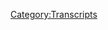 {{Transcript
    | title         = [[313: June 23-24, 2019]]
    | caption       = [https://knowledgefight.libsyn.com/knowledge-fight-june-23-24-2019 Listen to this episode on Libsyn]
    | episodeNumber = [[313: June 23-24, 2019|313]]
    | length        = 01:29:00
}}

{{MessageBox
    | header     = Warning: Bot Generated Content
    | text       = This transcript was automatically generated by transcription software and likely contains many mistakes and misattributions. Please check the audio for definitive quotes, attribution, and context.
    | image      = N3yvass4myg91.webp
    | imagewidth = 50px
    | id         = warning
}}

{{TranscriptBlock
    | name      = Unknown Speaker
    | timestamp = 00:00:00.000
    | text      = Andy in Kansas, you're on the air. Thanks for holding.
}}

{{TranscriptBlock
    | name      = Unknown Speaker
    | timestamp = 00:00:04.080
    | text      = Hello, Alex. I'm a first time caller. I'm a huge fan. I love your work.
}}

{{TranscriptBlock
    | name      = Unknown Speaker
    | timestamp = 00:00:07.280
    | text      = I love you.
}}

{{TranscriptBlock
    | name      = Unknown Speaker
    | timestamp = 00:00:07.780
    | text      = Hey, everybody. Welcome back to Now Let's Fight. I'm Dan.
}}

{{TranscriptBlock
    | name      = Unknown Speaker
    | timestamp = 00:00:09.779
    | text      = I'm Jordan.
}}

{{TranscriptBlock
    | name      = Unknown Speaker
    | timestamp = 00:00:10.279
    | text      = We're a couple dudes who like to sit around, drink novelty beverages, and talk a tiny bit about Alex Jones.
}}

{{TranscriptBlock
    | name      = Unknown Speaker
    | timestamp = 00:00:14.779
    | text      = Indeed we are, Dan.
}}

{{TranscriptBlock
    | name      = Unknown Speaker
    | timestamp = 00:00:16.320
    | text      = Jordan.
}}

{{TranscriptBlock
    | name      = Unknown Speaker
    | timestamp = 00:00:16.820
    | text      = Dan!
}}

{{TranscriptBlock
    | name      = Unknown Speaker
    | timestamp = 00:00:17.320
    | text      = Jordan.
}}

{{TranscriptBlock
    | name      = Unknown Speaker
    | timestamp = 00:00:18.320
    | text      = I, uh, this is an embarrassing question to ask.
}}

{{TranscriptBlock
    | name      = Unknown Speaker
    | timestamp = 00:00:21.160
    | text      = Oh, great.
}}

{{TranscriptBlock
    | name      = Unknown Speaker
    | timestamp = 00:00:21.660
    | text      = How long have we known each other? Probably a good five years now?
}}

{{TranscriptBlock
    | name      = Unknown Speaker
    | timestamp = 00:00:24.699
    | text      = No, probably closer to three or four.
}}

{{TranscriptBlock
    | name      = Unknown Speaker
    | timestamp = 00:00:26.899
    | text      = Three or four?
}}

{{TranscriptBlock
    | name      = Unknown Speaker
    | timestamp = 00:00:27.559
    | text      = Yeah.
}}

{{TranscriptBlock
    | name      = Unknown Speaker
    | timestamp = 00:00:28.059
    | text      = Um, and this is a tough question for me to ask.
}}

{{TranscriptBlock
    | name      = Unknown Speaker
    | timestamp = 00:00:31.239
    | text      = What's my birthday?
}}

{{TranscriptBlock
    | name      = Unknown Speaker
    | timestamp = 00:00:32.240
    | text      = For real, are you Dan or Daniel? I have no idea.
}}

{{TranscriptBlock
    | name      = Unknown Speaker
    | timestamp = 00:00:35.840
    | text      = When have I ever gone by Daniel?
}}

{{TranscriptBlock
    | name      = Unknown Speaker
    | timestamp = 00:00:37.840
    | text      = I don't know.
}}

{{TranscriptBlock
    | name      = Unknown Speaker
    | timestamp = 00:00:38.340
    | text      = The entire time.
}}

{{TranscriptBlock
    | name      = Unknown Speaker
    | timestamp = 00:00:38.840
    | text      = No, no, no, no. I mean.
}}

{{TranscriptBlock
    | name      = Unknown Speaker
    | timestamp = 00:00:39.340
    | text      = Who has ever called me Daniel?
}}

{{TranscriptBlock
    | name      = Unknown Speaker
    | timestamp = 00:00:41.340
    | text      = No, I mean, birth name.
}}

{{TranscriptBlock
    | name      = Unknown Speaker
    | timestamp = 00:00:42.340
    | text      = Oh, Daniel. Yeah.
}}

{{TranscriptBlock
    | name      = Unknown Speaker
    | timestamp = 00:00:43.340
    | text      = It is Daniel?
}}

{{TranscriptBlock
    | name      = Unknown Speaker
    | timestamp = 00:00:43.840
    | text      = Yeah, yeah.
}}

{{TranscriptBlock
    | name      = Unknown Speaker
    | timestamp = 00:00:44.340
    | text      = Okay.
}}

{{TranscriptBlock
    | name      = Unknown Speaker
    | timestamp = 00:00:44.840
    | text      = I was Daniel for the first number of years of my life, and then I think somewhere around middle school I started shortening it to Dan.
}}

{{TranscriptBlock
    | name      = Unknown Speaker
    | timestamp = 00:00:51.179
    | text      = Yeah.
}}

{{TranscriptBlock
    | name      = Unknown Speaker
    | timestamp = 00:00:51.679
    | text      = And, uh, never Danny.
}}

{{TranscriptBlock
    | name      = Unknown Speaker
    | timestamp = 00:00:53.280
    | text      = Absolutely never Danny.
}}

{{TranscriptBlock
    | name      = Unknown Speaker
    | timestamp = 00:00:54.780
    | text      = Never Danny.
}}

{{TranscriptBlock
    | name      = Unknown Speaker
    | timestamp = 00:00:55.280
    | text      = The co-comedian Danny Kallis is literally the only person who's ever called me Danny, which I found to be aggressive, since he's Danny and he wants everyone else to be Danny, too.
}}

{{TranscriptBlock
    | name      = Unknown Speaker
    | timestamp = 00:01:04.260
    | text      = You want to be, though.
}}

{{TranscriptBlock
    | name      = Unknown Speaker
    | timestamp = 00:01:06.260
    | text      = I remember one time on the bus in junior high, a friend of mine, his older sister, they lived down the street from me, and so we took, we all took the bus to school together, and she knew me when I was, like, in fourth and fifth grade, and she was like, why are you Dan now? You're Daniel.
}}

{{TranscriptBlock
    | name      = Unknown Speaker
    | timestamp = 00:01:20.280
    | text      = And I always felt very shamed by that.
}}

{{TranscriptBlock
    | name      = Unknown Speaker
    | timestamp = 00:01:22.280
    | text      = I still remember. They're like, whoa, is I trying to be cool by being Dan? It's just easier.
}}

{{TranscriptBlock
    | name      = Unknown Speaker
    | timestamp = 00:01:27.280
    | text      = That's kind of like a My Girl situation going on right there.
}}

{{TranscriptBlock
    | name      = Unknown Speaker
    | timestamp = 00:01:30.280
    | text      = It was, uh, it was, uh, it was tough on that bus that day.
}}

{{TranscriptBlock
    | name      = Unknown Speaker
    | timestamp = 00:01:33.280
    | text      = Yeah, well.
}}

{{TranscriptBlock
    | name      = Unknown Speaker
    | timestamp = 00:01:34.280
    | text      = Oh, also, I want to make a correction. On the last episode, you asked me what my favorite Pride memory was, and I completely dropped the ball, because I remember what it actually is.
}}

{{TranscriptBlock
    | name      = Unknown Speaker
    | timestamp = 00:01:42.299
    | text      = It was one time I was at Pride, had a few drinks, had a few beers, and I was standing really close to the actual parade on the street, and who should come down the parade line, walking down the street, other than Rahm Emanuel, by himself, no security whatsoever, walks over to try and shake someone's hand, and the guy just flips him off.
}}

{{TranscriptBlock
    | name      = Unknown Speaker
    | timestamp = 00:02:06.299
    | text      = I thought it was amazing that, first of all, Rahm was just out there with everyone yelling at him, completely without security, just on his own, and then also just, like, thinking that he was going to get a good response, and the guy's just like, fuck you, man.
}}

{{TranscriptBlock
    | name      = Unknown Speaker
    | timestamp = 00:02:18.300
    | text      = That's probably my favorite Pride memory.
}}

{{TranscriptBlock
    | name      = Unknown Speaker
    | timestamp = 00:02:20.300
    | text      = That's fantastic.
}}

{{TranscriptBlock
    | name      = Unknown Speaker
    | timestamp = 00:02:21.300
    | text      = Yeah, so, uh, apologies that I forgot that in the moment, but it deserved, uh, telling.
}}

{{TranscriptBlock
    | name      = Unknown Speaker
    | timestamp = 00:02:26.300
    | text      = Um, so this, uh, Jordan is a podcaster. I know a lot about Alex Jones.
}}

{{TranscriptBlock
    | name      = Unknown Speaker
    | timestamp = 00:02:30.300
    | text      = And I only know what you tell me.
}}

{{TranscriptBlock
    | name      = Unknown Speaker
    | timestamp = 00:02:31.300
    | text      = Yeah, that's the fun. Also, I'd like to say thank you to, uh, Robert Evans and the Behind the Bastards podcast. We are guests on that this week.
}}

{{TranscriptBlock
    | name      = Unknown Speaker
    | timestamp = 00:02:39.300
    | text      = Indeed we are.
}}

{{TranscriptBlock
    | name      = Unknown Speaker
    | timestamp = 00:02:40.300
    | text      = Talking about, uh, one health ranger, Mike Adams.
}}

{{TranscriptBlock
    | name      = Unknown Speaker
    | timestamp = 00:02:42.300
    | text      = Oh, that piece of shit.
}}

{{TranscriptBlock
    | name      = Unknown Speaker
    | timestamp = 00:02:43.300
    | text      = Real, uh, piece of trash. Uh, the first episode will be out by the time we're, uh, this episode comes out, and I believe, uh, tomorrow, the second part will be out.
}}

{{TranscriptBlock
    | name      = Unknown Speaker
    | timestamp = 00:02:52.300
    | text      = A lot of fun.
}}

{{TranscriptBlock
    | name      = Unknown Speaker
    | timestamp = 00:02:53.300
    | text      = Exciting, it was a great time, and yes. Thank you very much, Robert.
}}

{{TranscriptBlock
    | name      = Unknown Speaker
    | timestamp = 00:02:57.300
    | text      = Yes, uh, so I'd like to thank him, but also I'd like to thank, um, some of the people who make this show possible. Some of the, uh, the donors out there who, uh, help us get along.
}}

{{TranscriptBlock
    | name      = Unknown Speaker
    | timestamp = 00:03:05.300
    | text      = So, uh, here's some, uh, shout-outs going out to them before we get into the episode proper.
}}

{{TranscriptBlock
    | name      = Unknown Speaker
    | timestamp = 00:03:10.300
    | text      = Okay.
}}

{{TranscriptBlock
    | name      = Unknown Speaker
    | timestamp = 00:03:11.300
    | text      = First, Jeff Dee, thank you so much. You are now a policy wonk.
}}

{{TranscriptBlock
    | name      = Unknown Speaker
    | timestamp = 00:03:14.300
    | text      = I'm a policy wonk.
}}

{{TranscriptBlock
    | name      = Unknown Speaker
    | timestamp = 00:03:15.300
    | text      = Thank you, Jeff.
}}

{{TranscriptBlock
    | name      = Unknown Speaker
    | timestamp = 00:03:16.300
    | text      = Thanks, Jeff.
}}

{{TranscriptBlock
    | name      = Unknown Speaker
    | timestamp = 00:03:17.300
    | text      = Next, Jesse, thank you so much. You are now a policy wonk.
}}

{{TranscriptBlock
    | name      = Unknown Speaker
    | timestamp = 00:03:20.300
    | text      = I'm a policy wonk.
}}

{{TranscriptBlock
    | name      = Unknown Speaker
    | timestamp = 00:03:21.300
    | text      = Thank you, Jesse.
}}

{{TranscriptBlock
    | name      = Unknown Speaker
    | timestamp = 00:03:22.300
    | text      = Next, Anna, thank you so much. You are now a policy wonk.
}}

{{TranscriptBlock
    | name      = Unknown Speaker
    | timestamp = 00:03:25.300
    | text      = I'm a policy wonk.
}}

{{TranscriptBlock
    | name      = Unknown Speaker
    | timestamp = 00:03:26.300
    | text      = Thank you, Anna.
}}

{{TranscriptBlock
    | name      = Unknown Speaker
    | timestamp = 00:03:27.300
    | text      = Thanks, Anna.
}}

{{TranscriptBlock
    | name      = Unknown Speaker
    | timestamp = 00:03:28.300
    | text      = Next, uh, this person sent me, uh, some awesome audio that he has created of Alex Jones' stuff.
}}

{{TranscriptBlock
    | name      = Unknown Speaker
    | timestamp = 00:03:35.300
    | text      = Oh, yeah, yeah, yeah, yeah.
}}

{{TranscriptBlock
    | name      = Unknown Speaker
    | timestamp = 00:03:36.300
    | text      = And I wanna, I actually, I wish right now I could play some of it, but I didn't ask permission in advance.
}}

{{TranscriptBlock
    | name      = Unknown Speaker
    | timestamp = 00:03:41.300
    | text      = Oh, no.
}}

{{TranscriptBlock
    | name      = Unknown Speaker
    | timestamp = 00:03:42.300
    | text      = And I feel really guilty, but he's done some awesome Alex Jones-based music work.
}}

{{TranscriptBlock
    | name      = Unknown Speaker
    | timestamp = 00:03:46.300
    | text      = It was very good, yeah.
}}

{{TranscriptBlock
    | name      = Unknown Speaker
    | timestamp = 00:03:47.300
    | text      = Um, so thank you so much, DJ Danarchy. You are now a policy wonk.
}}

{{TranscriptBlock
    | name      = Unknown Speaker
    | timestamp = 00:03:50.300
    | text      = I'm a policy wonk.
}}

{{TranscriptBlock
    | name      = Unknown Speaker
    | timestamp = 00:03:52.300
    | text      = Um, if I get permission, I might play some in the future.
}}

{{TranscriptBlock
    | name      = Unknown Speaker
    | timestamp = 00:03:54.300
    | text      = Is it Danarchy or Danarchy-el?
}}

{{TranscriptBlock
    | name      = Unknown Speaker
    | timestamp = 00:03:57.300
    | text      = Um, probably earlier in life it changed.
}}

{{TranscriptBlock
    | name      = Unknown Speaker
    | timestamp = 00:04:01.300
    | text      = Um, finally, I'd like to say thank you to somebody who donated on an elevated level. I appreciate it very much.
}}

{{TranscriptBlock
    | name      = Unknown Speaker
    | timestamp = 00:04:06.300
    | text      = Um, so, Douglas M., you are now a technocrat.
}}

{{TranscriptBlock
    | name      = Unknown Speaker
    | timestamp = 00:04:09.300
    | text      = I'm a policy wonk.
}}

{{TranscriptBlock
    | name      = Unknown Speaker
    | timestamp = 00:04:10.300
    | text      = Crikey, mate, that's fantastic. Have yourself a brew.
}}

{{TranscriptBlock
    | name      = Unknown Speaker
    | timestamp = 00:04:13.300
    | text      = How's your 401k doing, bro?
}}

{{TranscriptBlock
    | name      = Unknown Speaker
    | timestamp = 00:04:15.300
    | text      = Alright, we gotta go full tilt boogie on this, Watson, alright?
}}

{{TranscriptBlock
    | name      = Unknown Speaker
    | timestamp = 00:04:18.300
    | text      = Let's just get down to business.
}}

{{TranscriptBlock
    | name      = Unknown Speaker
    | timestamp = 00:04:19.300
    | text      = We ain't making that money off that heroin.
}}

{{TranscriptBlock
    | name      = Unknown Speaker
    | timestamp = 00:04:21.300
    | text      = Why are you pimps so good?
}}

{{TranscriptBlock
    | name      = Unknown Speaker
    | timestamp = 00:04:23.300
    | text      = My neck is freakishly large. I declare Infowar on you.
}}

{{TranscriptBlock
    | name      = Unknown Speaker
    | timestamp = 00:04:28.300
    | text      = Thank you so much, Douglas M.
}}

{{TranscriptBlock
    | name      = Unknown Speaker
    | timestamp = 00:04:29.300
    | text      = Thank you very much, Douglas.
}}

{{TranscriptBlock
    | name      = Unknown Speaker
    | timestamp = 00:04:30.300
    | text      = For everyone who can't see us, which is everybody except me, Jordan was just practicing.
}}

{{TranscriptBlock
    | name      = Unknown Speaker
    | timestamp = 00:04:36.300
    | text      = I'll get there.
}}

{{TranscriptBlock
    | name      = Unknown Speaker
    | timestamp = 00:04:39.300
    | text      = He was practicing silently, living along with the drop in anticipation of being able to sing along with it, as it were.
}}

{{TranscriptBlock
    | name      = Unknown Speaker
    | timestamp = 00:04:47.300
    | text      = There's something about the way he says I declare Infowar on you that the timing is so felonious, monk, like it's just perfectly wrong.
}}

{{TranscriptBlock
    | name      = Unknown Speaker
    | timestamp = 00:04:55.300
    | text      = Yeah, it's fantastic.
}}

{{TranscriptBlock
    | name      = Unknown Speaker
    | timestamp = 00:04:56.300
    | text      = Well, what's perfectly right is our feelings about people who support the show.
}}

{{TranscriptBlock
    | name      = Unknown Speaker
    | timestamp = 00:05:00.300
    | text      = And if you would like to support the show, you can do that by going to our website, knowledgefight.com, clicking the button that says support the show, we would appreciate it.
}}

{{TranscriptBlock
    | name      = Unknown Speaker
    | timestamp = 00:05:06.300
    | text      = Please do.
}}

{{TranscriptBlock
    | name      = Unknown Speaker
    | timestamp = 00:05:07.300
    | text      = So, Jordan, today we are back in the present.
}}

{{TranscriptBlock
    | name      = Unknown Speaker
    | timestamp = 00:05:09.300
    | text      = We are covering the span of June 23rd and 24th, which is Sunday and Monday of this week.
}}

{{TranscriptBlock
    | name      = Unknown Speaker
    | timestamp = 00:05:15.300
    | text      = Both great days.
}}

{{TranscriptBlock
    | name      = Unknown Speaker
    | timestamp = 00:05:16.300
    | text      = Yeah.
}}

{{TranscriptBlock
    | name      = Unknown Speaker
    | timestamp = 00:05:17.300
    | text      = And I alluded to you before the show that this wasn't a pleasant experience for me.
}}

{{TranscriptBlock
    | name      = Unknown Speaker
    | timestamp = 00:05:22.300
    | text      = And one of the reasons is not what anyone would expect.
}}

{{TranscriptBlock
    | name      = Unknown Speaker
    | timestamp = 00:05:25.300
    | text      = Based on the other stuff that Alex has been doing in the present day, when I say this is unpleasant, you would expect it's something disgusting and awful.
}}

{{TranscriptBlock
    | name      = Unknown Speaker
    | timestamp = 00:05:33.300
    | text      = Pseudo-sexual.
}}

{{TranscriptBlock
    | name      = Unknown Speaker
    | timestamp = 00:05:35.300
    | text      = Yeah, it's more that I was having a real good time with it.
}}

{{TranscriptBlock
    | name      = Unknown Speaker
    | timestamp = 00:05:38.300
    | text      = And then I hit a brick wall.
}}

{{TranscriptBlock
    | name      = Unknown Speaker
    | timestamp = 00:05:40.300
    | text      = You know what I mean?
}}

{{TranscriptBlock
    | name      = Unknown Speaker
    | timestamp = 00:05:41.300
    | text      = It's not what you expect.
}}

{{TranscriptBlock
    | name      = Unknown Speaker
    | timestamp = 00:05:43.300
    | text      = The Sunday episode is so fun.
}}

{{TranscriptBlock
    | name      = Unknown Speaker
    | timestamp = 00:05:46.300
    | text      = And it's almost like we could do a Wacky Wednesday episode out of it.
}}

{{TranscriptBlock
    | name      = Unknown Speaker
    | timestamp = 00:05:49.300
    | text      = Oh shit.
}}

{{TranscriptBlock
    | name      = Unknown Speaker
    | timestamp = 00:05:50.300
    | text      = You know, it has that flavor.
}}

{{TranscriptBlock
    | name      = Unknown Speaker
    | timestamp = 00:05:52.300
    | text      = It's an oasis in present day Alex Jones that you do not see coming and is pretty alright.
}}

{{TranscriptBlock
    | name      = Unknown Speaker
    | timestamp = 00:05:59.300
    | text      = And then you get to Monday and it's just, everything falls apart.
}}

{{TranscriptBlock
    | name      = Unknown Speaker
    | timestamp = 00:06:02.300
    | text      = Oh no.
}}

{{TranscriptBlock
    | name      = Unknown Speaker
    | timestamp = 00:06:03.300
    | text      = And so that was my experience.
}}

{{TranscriptBlock
    | name      = Unknown Speaker
    | timestamp = 00:06:05.300
    | text      = And now as we record this on Tuesday, Monday is too fresh in my head and I'm bummed out about it.
}}

{{TranscriptBlock
    | name      = Unknown Speaker
    | timestamp = 00:06:11.300
    | text      = Yeah, it's like if Sunday hadn't been as good, your expectations would have been lowered far enough that Monday would have been far less damaging.
}}

{{TranscriptBlock
    | name      = Unknown Speaker
    | timestamp = 00:06:18.300
    | text      = Yeah, if Sunday was painful, Monday would have been doable.
}}

{{TranscriptBlock
    | name      = Unknown Speaker
    | timestamp = 00:06:22.300
    | text      = But Sunday being pleasant, not pleasant, that's far too much of a stretch.
}}

{{TranscriptBlock
    | name      = Unknown Speaker
    | timestamp = 00:06:28.300
    | text      = So here's an out of context drop from today's episode and then we'll get into the business.
}}

{{TranscriptBlock
    | name      = Unknown Speaker
    | timestamp = 00:06:34.300
    | text      = They're going to fry you and your family real slow.
}}

{{TranscriptBlock
    | name      = Unknown Speaker
    | timestamp = 00:06:38.300
    | text      = Like a poached egg.
}}

{{TranscriptBlock
    | name      = Unknown Speaker
    | timestamp = 00:06:40.300
    | text      = The problem with that is poached eggs are cooked by cracking eggs into hot but not boiling water and swirling the water around to gently create a pocket of egg white around the yolk.
}}

{{TranscriptBlock
    | name      = Unknown Speaker
    | timestamp = 00:06:52.300
    | text      = Another option for preparing a poached egg is using steam.
}}

{{TranscriptBlock
    | name      = Unknown Speaker
    | timestamp = 00:06:55.300
    | text      = One way you absolutely cannot do it is by frying.
}}

{{TranscriptBlock
    | name      = Unknown Speaker
    | timestamp = 00:06:58.300
    | text      = There are tons of ways to cook an egg and poaching is one of the very few top tier egg preparations that specifically doesn't involve frying.
}}

{{TranscriptBlock
    | name      = Unknown Speaker
    | timestamp = 00:07:05.300
    | text      = Small point, I think it's impressive that Alex pretty regularly manages to have a hundred decent options to make a metaphor out of and his stupid brain manages to choose the hundred and first option that is the only wrong one.
}}

{{TranscriptBlock
    | name      = Unknown Speaker
    | timestamp = 00:07:18.300
    | text      = This is fantastic.
}}

{{TranscriptBlock
    | name      = Unknown Speaker
    | timestamp = 00:07:19.300
    | text      = Great.
}}

{{TranscriptBlock
    | name      = Unknown Speaker
    | timestamp = 00:07:20.300
    | text      = I'm going to fry you like a poached egg.
}}

{{TranscriptBlock
    | name      = Unknown Speaker
    | timestamp = 00:07:21.300
    | text      = You could have just said fried egg.
}}

{{TranscriptBlock
    | name      = Unknown Speaker
    | timestamp = 00:07:23.300
    | text      = Totally.
}}

{{TranscriptBlock
    | name      = Unknown Speaker
    | timestamp = 00:07:24.300
    | text      = Scramble.
}}

{{TranscriptBlock
    | name      = Unknown Speaker
    | timestamp = 00:07:25.300
    | text      = This is right there.
}}

{{TranscriptBlock
    | name      = Unknown Speaker
    | timestamp = 00:07:26.300
    | text      = Yeah, any of you.
}}

{{TranscriptBlock
    | name      = Unknown Speaker
    | timestamp = 00:07:27.300
    | text      = Yeah, any eggs.
}}

{{TranscriptBlock
    | name      = Unknown Speaker
    | timestamp = 00:07:28.300
    | text      = We jump in here on the 23rd and like I said, it was a respite in some ways and that is because Alex is off the I'm the victim of the globalist sending me illegal pornography narrative.
}}

{{TranscriptBlock
    | name      = Unknown Speaker
    | timestamp = 00:07:41.300
    | text      = He's off Ebola.
}}

{{TranscriptBlock
    | name      = Unknown Speaker
    | timestamp = 00:07:42.300
    | text      = He's off all of these other narratives.
}}

{{TranscriptBlock
    | name      = Unknown Speaker
    | timestamp = 00:07:44.300
    | text      = He's got a new one cooking and it takes the whole show.
}}

{{TranscriptBlock
    | name      = Unknown Speaker
    | timestamp = 00:07:48.300
    | text      = Really?
}}

{{TranscriptBlock
    | name      = Unknown Speaker
    | timestamp = 00:07:49.300
    | text      = Almost the entire show.
}}

{{TranscriptBlock
    | name      = Unknown Speaker
    | timestamp = 00:07:50.300
    | text      = No lawyers.
}}

{{TranscriptBlock
    | name      = Unknown Speaker
    | timestamp = 00:07:51.300
    | text      = No lawyers.
}}

{{TranscriptBlock
    | name      = Unknown Speaker
    | timestamp = 00:07:52.300
    | text      = No Barnes.
}}

{{TranscriptBlock
    | name      = Unknown Speaker
    | timestamp = 00:07:53.300
    | text      = Oasis.
}}

{{TranscriptBlock
    | name      = Unknown Speaker
    | timestamp = 00:07:54.300
    | text      = No Norm.
}}

{{TranscriptBlock
    | name      = Unknown Speaker
    | timestamp = 00:07:55.300
    | text      = Okay.
}}

{{TranscriptBlock
    | name      = Unknown Speaker
    | timestamp = 00:07:56.300
    | text      = No guests at all.
}}

{{TranscriptBlock
    | name      = Unknown Speaker
    | timestamp = 00:07:57.300
    | text      = And this narrative is fun.
}}

{{TranscriptBlock
    | name      = Unknown Speaker
    | timestamp = 00:08:00.300
    | text      = Here's a headline mind control by cell phone.
}}

{{TranscriptBlock
    | name      = Unknown Speaker
    | timestamp = 00:08:03.300
    | text      = It's just it's just all here.
}}

{{TranscriptBlock
    | name      = Unknown Speaker
    | timestamp = 00:08:05.300
    | text      = You're like, oh, that's like the movie The Kingsman.
}}

{{TranscriptBlock
    | name      = Unknown Speaker
    | timestamp = 00:08:07.300
    | text      = Yeah, but it's not a movie.
}}

{{TranscriptBlock
    | name      = Unknown Speaker
    | timestamp = 00:08:09.300
    | text      = Makes you irritable.
}}

{{TranscriptBlock
    | name      = Unknown Speaker
    | timestamp = 00:08:11.300
    | text      = Breaks up your family.
}}

{{TranscriptBlock
    | name      = Unknown Speaker
    | timestamp = 00:08:12.300
    | text      = Makes you all alone.
}}

{{TranscriptBlock
    | name      = Unknown Speaker
    | timestamp = 00:08:14.300
    | text      = Well, guess what?
}}

{{TranscriptBlock
    | name      = Unknown Speaker
    | timestamp = 00:08:15.300
    | text      = There's 14,000 square miles where the US government has made cell phones illegal.
}}

{{TranscriptBlock
    | name      = Unknown Speaker
    | timestamp = 00:08:21.300
    | text      = Oh, and they did it 40 years ago.
}}

{{TranscriptBlock
    | name      = Unknown Speaker
    | timestamp = 00:08:23.300
    | text      = Oh, and guess where the elite lives.
}}

{{TranscriptBlock
    | name      = Unknown Speaker
    | timestamp = 00:08:26.300
    | text      = If you owe money to the IRS.
}}

{{TranscriptBlock
    | name      = Unknown Speaker
    | timestamp = 00:08:27.300
    | text      = Cut off.
}}

{{TranscriptBlock
    | name      = Unknown Speaker
    | timestamp = 00:08:28.300
    | text      = No, I need to know the end of that.
}}

{{TranscriptBlock
    | name      = Unknown Speaker
    | timestamp = 00:08:29.300
    | text      = Cut off by the break.
}}

{{TranscriptBlock
    | name      = Unknown Speaker
    | timestamp = 00:08:30.300
    | text      = No, they said to come and delete that and we were about to find out where he lives.
}}

{{TranscriptBlock
    | name      = Unknown Speaker
    | timestamp = 00:08:34.299
    | text      = The elites live there.
}}

{{TranscriptBlock
    | name      = Unknown Speaker
    | timestamp = 00:08:35.299
    | text      = So this is an offshoot of the 5G narrative.
}}

{{TranscriptBlock
    | name      = Unknown Speaker
    | timestamp = 00:08:38.299
    | text      = Yeah.
}}

{{TranscriptBlock
    | name      = Unknown Speaker
    | timestamp = 00:08:39.299
    | text      = Obviously.
}}

{{TranscriptBlock
    | name      = Unknown Speaker
    | timestamp = 00:08:40.299
    | text      = But man, there's something really fun about this.
}}

{{TranscriptBlock
    | name      = Unknown Speaker
    | timestamp = 00:08:42.299
    | text      = There's 14,000 square miles where the globalists are heading where it's illegal to use cell
}}

{{TranscriptBlock
    | name      = Unknown Speaker
    | timestamp = 00:08:47.299
    | text      = phones.
}}

{{TranscriptBlock
    | name      = Unknown Speaker
    | timestamp = 00:08:48.299
    | text      = He's got a real head of steam about this at the beginning of the show.
}}

{{TranscriptBlock
    | name      = Unknown Speaker
    | timestamp = 00:08:51.299
    | text      = Okay.
}}

{{TranscriptBlock
    | name      = Unknown Speaker
    | timestamp = 00:08:52.299
    | text      = He seems to have recently learned that there are parts of the country where cell phone
}}

{{TranscriptBlock
    | name      = Unknown Speaker
    | timestamp = 00:08:54.299
    | text      = use is illegal, which of course implies that these areas have no cell phone towers.
}}

{{TranscriptBlock
    | name      = Unknown Speaker
    | timestamp = 00:08:58.299
    | text      = Naturally, the conclusion he's come to is that the reason for this, it must be that
}}

{{TranscriptBlock
    | name      = Unknown Speaker
    | timestamp = 00:09:02.299
    | text      = the elites are heading there to guard themselves from the 5G that's going to fry the population
}}

{{TranscriptBlock
    | name      = Unknown Speaker
    | timestamp = 00:09:06.299
    | text      = like a poached egg.
}}

{{TranscriptBlock
    | name      = Unknown Speaker
    | timestamp = 00:09:07.299
    | text      = That does sound right.
}}

{{TranscriptBlock
    | name      = Unknown Speaker
    | timestamp = 00:09:08.299
    | text      = Unfortunately, as is so often the case, he's making this argument without knowing literally
}}

{{TranscriptBlock
    | name      = Unknown Speaker
    | timestamp = 00:09:12.299
    | text      = any details about what he's talking about.
}}

{{TranscriptBlock
    | name      = Unknown Speaker
    | timestamp = 00:09:15.299
    | text      = There is an area of 13,000 square miles in West Virginia where cell phone use is against
}}

{{TranscriptBlock
    | name      = Unknown Speaker
    | timestamp = 00:09:20.299
    | text      = the law.
}}

{{TranscriptBlock
    | name      = Unknown Speaker
    | timestamp = 00:09:21.299
    | text      = I'm not positive that the elites are moving in mass to West Virginia, and Alex isn't specific
}}

{{TranscriptBlock
    | name      = Unknown Speaker
    | timestamp = 00:09:26.299
    | text      = about who these elites are, so I'm going to leave that part alone.
}}

{{TranscriptBlock
    | name      = Unknown Speaker
    | timestamp = 00:09:29.299
    | text      = Sure.
}}

{{TranscriptBlock
    | name      = Unknown Speaker
    | timestamp = 00:09:30.299
    | text      = They didn't ban cell phone usage in that area of West Virginia because of fears about health
}}

{{TranscriptBlock
    | name      = Unknown Speaker
    | timestamp = 00:09:33.299
    | text      = problems caused by wireless.
}}

{{TranscriptBlock
    | name      = Unknown Speaker
    | timestamp = 00:09:35.299
    | text      = The reason they did it is way more interesting.
}}

{{TranscriptBlock
    | name      = Unknown Speaker
    | timestamp = 00:09:38.299
    | text      = The 13,000 square mile zone is centered around a town called Green Bank, population 143.
}}

{{TranscriptBlock
    | name      = Unknown Speaker
    | timestamp = 00:09:45.299
    | text      = The closer you get to Green Bank, the more restrictive the rules are about wireless usage,
}}

{{TranscriptBlock
    | name      = Unknown Speaker
    | timestamp = 00:09:49.299
    | text      = and that is because Green Bank is the home of a gigantic 17 million pound telescope,
}}

{{TranscriptBlock
    | name      = Unknown Speaker
    | timestamp = 00:09:54.299
    | text      = the largest steerable telescope in the world.
}}

{{TranscriptBlock
    | name      = Unknown Speaker
    | timestamp = 00:09:57.299
    | text      = It's operated by the National Radio Astronomy Observatory.
}}

{{TranscriptBlock
    | name      = Unknown Speaker
    | timestamp = 00:10:01.299
    | text      = Scientists who work at the telescope and smaller incorporated telescopes in the town are, quote,
}}

{{TranscriptBlock
    | name      = Unknown Speaker
    | timestamp = 00:10:06.299
    | text      = listening to exploding galaxies at the edge of the universe, a signal that's so faint
}}

{{TranscriptBlock
    | name      = Unknown Speaker
    | timestamp = 00:10:11.299
    | text      = that it's about a billionth of a billionth of a millionth of a watt.
}}

{{TranscriptBlock
    | name      = Unknown Speaker
    | timestamp = 00:10:14.299
    | text      = In comparison, a cell phone can emit around three watts, which would drastically interfere
}}

{{TranscriptBlock
    | name      = Unknown Speaker
    | timestamp = 00:10:19.299
    | text      = with the very delicate work these researchers are doing.
}}

{{TranscriptBlock
    | name      = Unknown Speaker
    | timestamp = 00:10:22.299
    | text      = Even though cell phones didn't exist when the telescope's research started, the location
}}

{{TranscriptBlock
    | name      = Unknown Speaker
    | timestamp = 00:10:26.299
    | text      = was specifically chosen for exactly that reason.
}}

{{TranscriptBlock
    | name      = Unknown Speaker
    | timestamp = 00:10:29.299
    | text      = Power lines, radar, and even spark plugs in cars can cause interference with their work,
}}

{{TranscriptBlock
    | name      = Unknown Speaker
    | timestamp = 00:10:34.299
    | text      = so the remoteness of Green Bank was essential if they were going to be able to make any
}}

{{TranscriptBlock
    | name      = Unknown Speaker
    | timestamp = 00:10:38.299
    | text      = progress in this work.
}}

{{TranscriptBlock
    | name      = Unknown Speaker
    | timestamp = 00:10:39.299
    | text      = Right.
}}

{{TranscriptBlock
    | name      = Unknown Speaker
    | timestamp = 00:10:40.299
    | text      = Work began at the site in 1959, so that's probably what Alex is talking about when he
}}

{{TranscriptBlock
    | name      = Unknown Speaker
    | timestamp = 00:10:43.299
    | text      = says the rules have been in place for 40 years.
}}

{{TranscriptBlock
    | name      = Unknown Speaker
    | timestamp = 00:10:45.299
    | text      = He's a little off on that specific stat, but it's close enough to feel like how he
}}

{{TranscriptBlock
    | name      = Unknown Speaker
    | timestamp = 00:10:49.299
    | text      = misinterprets things.
}}

{{TranscriptBlock
    | name      = Unknown Speaker
    | timestamp = 00:10:51.299
    | text      = A 2015 article about the town and CNN provides a really interesting glimpse into what a piece
}}

{{TranscriptBlock
    | name      = Unknown Speaker
    | timestamp = 00:10:56.299
    | text      = of shit Alex is.
}}

{{TranscriptBlock
    | name      = Unknown Speaker
    | timestamp = 00:10:57.299
    | text      = That clip that we just heard is part of Alex opening his show talking about how buying
}}

{{TranscriptBlock
    | name      = Unknown Speaker
    | timestamp = 00:11:01.299
    | text      = up land in these areas where there is no wireless allowed is going to be the next giant gold
}}

{{TranscriptBlock
    | name      = Unknown Speaker
    | timestamp = 00:11:06.299
    | text      = rush growth industry.
}}

{{TranscriptBlock
    | name      = Unknown Speaker
    | timestamp = 00:11:08.299
    | text      = He's suggesting to his audience that once 5G goes out, everyone in the normal world
}}

{{TranscriptBlock
    | name      = Unknown Speaker
    | timestamp = 00:11:12.299
    | text      = is going to get sick, and that if you buy up this land now, you're going to be safe
}}

{{TranscriptBlock
    | name      = Unknown Speaker
    | timestamp = 00:11:16.299
    | text      = and get fucking rich.
}}

{{TranscriptBlock
    | name      = Unknown Speaker
    | timestamp = 00:11:18.299
    | text      = That CNN article from 2015 ends by talking to 90-year-old resident Harold Christ, who
}}

{{TranscriptBlock
    | name      = Unknown Speaker
    | timestamp = 00:11:24.299
    | text      = ran afoul of the authorities in the Green Bank region.
}}

{{TranscriptBlock
    | name      = Unknown Speaker
    | timestamp = 00:11:27.299
    | text      = It turns out that his doorbell was interfering with the telescope research.
}}

{{TranscriptBlock
    | name      = Unknown Speaker
    | timestamp = 00:11:31.299
    | text      = But he didn't get arrested.
}}

{{TranscriptBlock
    | name      = Unknown Speaker
    | timestamp = 00:11:32.299
    | text      = The researchers just took the doorbell and retrofitted it so it would work but not interfere
}}

{{TranscriptBlock
    | name      = Unknown Speaker
    | timestamp = 00:11:36.299
    | text      = with the telescope anymore.
}}

{{TranscriptBlock
    | name      = Unknown Speaker
    | timestamp = 00:11:38.299
    | text      = Sounds like such a hassle of a way to live, right?
}}

{{TranscriptBlock
    | name      = Unknown Speaker
    | timestamp = 00:11:41.299
    | text      = WRONG!
}}

{{TranscriptBlock
    | name      = Unknown Speaker
    | timestamp = 00:11:42.299
    | text      = Quote,
}}

{{TranscriptBlock
    | name      = Unknown Speaker
    | timestamp = 00:11:43.299
    | text      = Far from complaining about their circumstances, residents at these parts fear that their secret
}}

{{TranscriptBlock
    | name      = Unknown Speaker
    | timestamp = 00:11:47.299
    | text      = will get out, that vacation spots will pop up advertising this refuge from connectivity.
}}

{{TranscriptBlock
    | name      = Unknown Speaker
    | timestamp = 00:11:52.299
    | text      = They've already seen an influx of about a dozen electro-sensitives, people who believe
}}

{{TranscriptBlock
    | name      = Unknown Speaker
    | timestamp = 00:11:57.299
    | text      = electromagnetic frequencies are the source of their illnesses.
}}

{{TranscriptBlock
    | name      = Unknown Speaker
    | timestamp = 00:12:01.299
    | text      = The main fear expressed by the area's residents is exactly what Alex is working toward bringing
}}

{{TranscriptBlock
    | name      = Unknown Speaker
    | timestamp = 00:12:06.299
    | text      = about, by appealing to the same community of electro-sensitives.
}}

{{TranscriptBlock
    | name      = Unknown Speaker
    | timestamp = 00:12:10.299
    | text      = Of course, he isn't trying to fuck with these people in Green Bank or anything.
}}

{{TranscriptBlock
    | name      = Unknown Speaker
    | timestamp = 00:12:14.299
    | text      = It's just a great example of how his stupid rhetoric has real-world consequences for people
}}

{{TranscriptBlock
    | name      = Unknown Speaker
    | timestamp = 00:12:19.299
    | text      = he doesn't give a fuck about, and doesn't care to understand at all.
}}

{{TranscriptBlock
    | name      = Unknown Speaker
    | timestamp = 00:12:23.299
    | text      = Everything about the way he's telling this story, and will go on to tell this story,
}}

{{TranscriptBlock
    | name      = Unknown Speaker
    | timestamp = 00:12:26.299
    | text      = is dishonest.
}}

{{TranscriptBlock
    | name      = Unknown Speaker
    | timestamp = 00:12:27.299
    | text      = And the end result is only going to be that the people of this town will have their lifestyles
}}

{{TranscriptBlock
    | name      = Unknown Speaker
    | timestamp = 00:12:31.299
    | text      = completely disrupted.
}}

{{TranscriptBlock
    | name      = Unknown Speaker
    | timestamp = 00:12:32.299
    | text      = And if I know anything about the kind of people that Alex would inspire to head out there,
}}

{{TranscriptBlock
    | name      = Unknown Speaker
    | timestamp = 00:12:36.299
    | text      = they're exactly the sort of people that would start fighting back against the telescope,
}}

{{TranscriptBlock
    | name      = Unknown Speaker
    | timestamp = 00:12:40.299
    | text      = intentionally interfering with its operations, and ironically cripple it from being able
}}

{{TranscriptBlock
    | name      = Unknown Speaker
    | timestamp = 00:12:44.299
    | text      = to help humanity get to the stars, which is supposed to be Alex's goal to begin with.
}}

{{TranscriptBlock
    | name      = Unknown Speaker
    | timestamp = 00:12:48.299
    | text      = This is a great narrative for Alex.
}}

{{TranscriptBlock
    | name      = Unknown Speaker
    | timestamp = 00:12:50.299
    | text      = This is incredibly stupid.
}}

{{TranscriptBlock
    | name      = Unknown Speaker
    | timestamp = 00:12:52.299
    | text      = This is pretty amazing.
}}

{{TranscriptBlock
    | name      = Unknown Speaker
    | timestamp = 00:12:54.299
    | text      = Yeah, it's pretty awesome.
}}

{{TranscriptBlock
    | name      = Unknown Speaker
    | timestamp = 00:12:56.299
    | text      = God, they're going to fuck up those people's lives.
}}

{{TranscriptBlock
    | name      = Unknown Speaker
    | timestamp = 00:12:58.299
    | text      = You can kind of understand how when I jump in here on the Sunday, expecting to see just
}}

{{TranscriptBlock
    | name      = Unknown Speaker
    | timestamp = 00:13:02.299
    | text      = trash, it's like, oh, wow, this is pretty fun.
}}

{{TranscriptBlock
    | name      = Unknown Speaker
    | timestamp = 00:13:06.299
    | text      = Alex doesn't understand this telescope.
}}

{{TranscriptBlock
    | name      = Unknown Speaker
    | timestamp = 00:13:08.299
    | text      = He just doesn't understand telescopes.
}}

{{TranscriptBlock
    | name      = Unknown Speaker
    | timestamp = 00:13:10.299
    | text      = That's a big problem.
}}

{{TranscriptBlock
    | name      = Unknown Speaker
    | timestamp = 00:13:13.299
    | text      = What nice researchers.
}}

{{TranscriptBlock
    | name      = Unknown Speaker
    | timestamp = 00:13:15.299
    | text      = They didn't take away his doorbell and just say, you have to have people knock now.
}}

{{TranscriptBlock
    | name      = Unknown Speaker
    | timestamp = 00:13:20.299
    | text      = He's 90 years old.
}}

{{TranscriptBlock
    | name      = Unknown Speaker
    | timestamp = 00:13:21.299
    | text      = They were like, hey, guess what?
}}

{{TranscriptBlock
    | name      = Unknown Speaker
    | timestamp = 00:13:23.299
    | text      = We'll make you a doorbell that doesn't interfere with billions of miles of galaxies exploding.
}}

{{TranscriptBlock
    | name      = Unknown Speaker
    | timestamp = 00:13:28.299
    | text      = Cool.
}}

{{TranscriptBlock
    | name      = Unknown Speaker
    | timestamp = 00:13:29.299
    | text      = Man, if you see the size of this telescope, too, it's fucking crazy.
}}

{{TranscriptBlock
    | name      = Unknown Speaker
    | timestamp = 00:13:33.299
    | text      = It's really big.
}}

{{TranscriptBlock
    | name      = Unknown Speaker
    | timestamp = 00:13:34.299
    | text      = It's so huge.
}}

{{TranscriptBlock
    | name      = Unknown Speaker
    | timestamp = 00:13:36.299
    | text      = It makes sense.
}}

{{TranscriptBlock
    | name      = Unknown Speaker
    | timestamp = 00:13:37.299
    | text      = It makes sense that they'd have to operate this way.
}}

{{TranscriptBlock
    | name      = Unknown Speaker
    | timestamp = 00:13:39.299
    | text      = God, in 10 years, there's going to be fucking lunatics crawling all over that telescope
}}

{{TranscriptBlock
    | name      = Unknown Speaker
    | timestamp = 00:13:44.299
    | text      = trying to find out how it kills them.
}}

{{TranscriptBlock
    | name      = Unknown Speaker
    | timestamp = 00:13:46.299
    | text      = And Alex will have played a role in their being there.
}}

{{TranscriptBlock
    | name      = Unknown Speaker
    | timestamp = 00:13:50.299
    | text      = For sure.
}}

{{TranscriptBlock
    | name      = Unknown Speaker
    | timestamp = 00:13:51.299
    | text      = Because this gets more extreme as it goes along.
}}

{{TranscriptBlock
    | name      = Unknown Speaker
    | timestamp = 00:13:53.299
    | text      = Oh, no.
}}

{{TranscriptBlock
    | name      = Unknown Speaker
    | timestamp = 00:13:54.299
    | text      = I just wanted to make sure.
}}

{{TranscriptBlock
    | name      = Unknown Speaker
    | timestamp = 00:13:55.299
    | text      = I mean, there's a lot of information up top without Alex developing the theme as we usually
}}

{{TranscriptBlock
    | name      = Unknown Speaker
    | timestamp = 00:14:00.299
    | text      = like to do it.
}}

{{TranscriptBlock
    | name      = Unknown Speaker
    | timestamp = 00:14:01.299
    | text      = But I felt like it was important to let you know this is the actual story.
}}

{{TranscriptBlock
    | name      = Unknown Speaker
    | timestamp = 00:14:04.299
    | text      = Yeah, yeah, yeah.
}}

{{TranscriptBlock
    | name      = Unknown Speaker
    | timestamp = 00:14:05.299
    | text      = And we can see how he deteriorates from there.
}}

{{TranscriptBlock
    | name      = Unknown Speaker
    | timestamp = 00:14:08.299
    | text      = Once again, telescopes factor heavily into our podcast.
}}

{{TranscriptBlock
    | name      = Unknown Speaker
    | timestamp = 00:14:12.299
    | text      = You can get booked on Project Camelot if you have a telescope.
}}

{{TranscriptBlock
    | name      = Unknown Speaker
    | timestamp = 00:14:14.299
    | text      = And Alex will be mad at you if you try.
}}

{{TranscriptBlock
    | name      = Unknown Speaker
    | timestamp = 00:14:16.299
    | text      = If you are a telescope.
}}

{{TranscriptBlock
    | name      = Unknown Speaker
    | timestamp = 00:14:18.299
    | text      = So in this next clip, Alex claims that there's 10 places in the country that are like this
}}

{{TranscriptBlock
    | name      = Unknown Speaker
    | timestamp = 00:14:24.299
    | text      = but does not name any of them and is specifically responding to an article about Green Bank.
}}

{{TranscriptBlock
    | name      = Unknown Speaker
    | timestamp = 00:14:29.299
    | text      = Sure.
}}

{{TranscriptBlock
    | name      = Unknown Speaker
    | timestamp = 00:14:30.299
    | text      = Now, as you know, there's a place.
}}

{{TranscriptBlock
    | name      = Unknown Speaker
    | timestamp = 00:14:32.299
    | text      = There's not just one.
}}

{{TranscriptBlock
    | name      = Unknown Speaker
    | timestamp = 00:14:34.299
    | text      = They've got these facilities under different covers.
}}

{{TranscriptBlock
    | name      = Unknown Speaker
    | timestamp = 00:14:37.299
    | text      = And I've been told about these and I've looked into them and I've discovered at least 10.
}}

{{TranscriptBlock
    | name      = Unknown Speaker
    | timestamp = 00:14:44.299
    | text      = There are a lot more.
}}

{{TranscriptBlock
    | name      = Unknown Speaker
    | timestamp = 00:14:47.299
    | text      = There are at least 10 corridors in the Western world where no cell phone towers or microwave
}}

{{TranscriptBlock
    | name      = Unknown Speaker
    | timestamp = 00:14:55.299
    | text      = radiation towers are allowed.
}}

{{TranscriptBlock
    | name      = Unknown Speaker
    | timestamp = 00:14:57.299
    | text      = It turns out, guess who's running this program worldwide?
}}

{{TranscriptBlock
    | name      = Unknown Speaker
    | timestamp = 00:15:01.299
    | text      = Bill Gates.
}}

{{TranscriptBlock
    | name      = Unknown Speaker
    | timestamp = 00:15:02.299
    | text      = NASA.
}}

{{TranscriptBlock
    | name      = Unknown Speaker
    | timestamp = 00:15:03.299
    | text      = Oh, shit.
}}

{{TranscriptBlock
    | name      = Unknown Speaker
    | timestamp = 00:15:04.299
    | text      = Of course, who do you think NASA really is?
}}

{{TranscriptBlock
    | name      = Unknown Speaker
    | timestamp = 00:15:07.299
    | text      = Bill Gates?
}}

{{TranscriptBlock
    | name      = Unknown Speaker
    | timestamp = 00:15:08.299
    | text      = It's the breakaway civilization.
}}

{{TranscriptBlock
    | name      = Unknown Speaker
    | timestamp = 00:15:10.299
    | text      = Close enough to Bill Gates.
}}

{{TranscriptBlock
    | name      = Unknown Speaker
    | timestamp = 00:15:11.299
    | text      = Shit.
}}

{{TranscriptBlock
    | name      = Unknown Speaker
    | timestamp = 00:15:12.299
    | text      = I think you could have credit for that.
}}

{{TranscriptBlock
    | name      = Unknown Speaker
    | timestamp = 00:15:14.299
    | text      = He doesn't prove that NASA's right.
}}

{{TranscriptBlock
    | name      = Unknown Speaker
    | timestamp = 00:15:16.299
    | text      = As far as I can tell, it's the National Radio Astronomy Observatory.
}}

{{TranscriptBlock
    | name      = Unknown Speaker
    | timestamp = 00:15:24.299
    | text      = It's a separate organization from NASA.
}}

{{TranscriptBlock
    | name      = Unknown Speaker
    | timestamp = 00:15:26.299
    | text      = Oh, it's a separate entity?
}}

{{TranscriptBlock
    | name      = Unknown Speaker
    | timestamp = 00:15:27.299
    | text      = From what I can tell.
}}

{{TranscriptBlock
    | name      = Unknown Speaker
    | timestamp = 00:15:29.299
    | text      = I don't have any evidence that NASA is behind this.
}}

{{TranscriptBlock
    | name      = Unknown Speaker
    | timestamp = 00:15:32.299
    | text      = Is it just a bunch of hobbyists who kept building a bigger and bigger telescope until it was
}}

{{TranscriptBlock
    | name      = Unknown Speaker
    | timestamp = 00:15:37.299
    | text      = big enough to hear galaxies exploding?
}}

{{TranscriptBlock
    | name      = Unknown Speaker
    | timestamp = 00:15:40.299
    | text      = Maybe.
}}

{{TranscriptBlock
    | name      = Unknown Speaker
    | timestamp = 00:15:41.299
    | text      = I don't know.
}}

{{TranscriptBlock
    | name      = Unknown Speaker
    | timestamp = 00:15:42.299
    | text      = But you could get the sense already that what Alex's narrative about this is, is like the
}}

{{TranscriptBlock
    | name      = Unknown Speaker
    | timestamp = 00:15:47.299
    | text      = globalists have set up this place as their safe haven and they're going to go there when
}}

{{TranscriptBlock
    | name      = Unknown Speaker
    | timestamp = 00:15:52.299
    | text      = shit goes bad.
}}

{{TranscriptBlock
    | name      = Unknown Speaker
    | timestamp = 00:15:53.299
    | text      = Right.
}}

{{TranscriptBlock
    | name      = Unknown Speaker
    | timestamp = 00:15:54.299
    | text      = And it turns out shit has gone bad because they are heading to West Virginia right now.
}}

{{TranscriptBlock
    | name      = Unknown Speaker
    | timestamp = 00:15:59.299
    | text      = Really?
}}

{{TranscriptBlock
    | name      = Unknown Speaker
    | timestamp = 00:16:00.299
    | text      = You are under globalist attack by a breakaway civilization and all the money is running
}}

{{TranscriptBlock
    | name      = Unknown Speaker
    | timestamp = 00:16:07.299
    | text      = for the exits.
}}

{{TranscriptBlock
    | name      = Unknown Speaker
    | timestamp = 00:16:08.299
    | text      = Even people worth 20 million, 50 million have got the word and are running.
}}

{{TranscriptBlock
    | name      = Unknown Speaker
    | timestamp = 00:16:12.299
    | text      = They're gone.
}}

{{TranscriptBlock
    | name      = Unknown Speaker
    | timestamp = 00:16:13.299
    | text      = They're not around.
}}

{{TranscriptBlock
    | name      = Unknown Speaker
    | timestamp = 00:16:14.299
    | text      = And when you look around and nobody's there, what's that mean?
}}

{{TranscriptBlock
    | name      = Unknown Speaker
    | timestamp = 00:16:18.299
    | text      = It means they're getting ready to pull the trigger.
}}

{{TranscriptBlock
    | name      = Unknown Speaker
    | timestamp = 00:16:21.299
    | text      = We're going to go to break.
}}

{{TranscriptBlock
    | name      = Unknown Speaker
    | timestamp = 00:16:26.299
    | text      = Please don't forget we have to save the Info Wars mega special.
}}

{{TranscriptBlock
    | name      = Unknown Speaker
    | timestamp = 00:16:29.299
    | text      = Please support us.
}}

{{TranscriptBlock
    | name      = Unknown Speaker
    | timestamp = 00:16:30.299
    | text      = It's great products anyways.
}}

{{TranscriptBlock
    | name      = Unknown Speaker
    | timestamp = 00:16:31.299
    | text      = Storewide.
}}

{{TranscriptBlock
    | name      = Unknown Speaker
    | timestamp = 00:16:32.299
    | text      = Awesome.
}}

{{TranscriptBlock
    | name      = Unknown Speaker
    | timestamp = 00:16:33.299
    | text      = Nice.
}}

{{TranscriptBlock
    | name      = Unknown Speaker
    | timestamp = 00:16:34.299
    | text      = Perfect timing with the beat.
}}

{{TranscriptBlock
    | name      = Unknown Speaker
    | timestamp = 00:16:37.299
    | text      = Just good stuff.
}}

{{TranscriptBlock
    | name      = Unknown Speaker
    | timestamp = 00:16:40.299
    | text      = Oh yeah.
}}

{{TranscriptBlock
    | name      = Unknown Speaker
    | timestamp = 00:16:41.299
    | text      = So they're ready.
}}

{{TranscriptBlock
    | name      = Unknown Speaker
    | timestamp = 00:16:42.299
    | text      = They're getting ready to pull the trigger.
}}

{{TranscriptBlock
    | name      = Unknown Speaker
    | timestamp = 00:16:43.299
    | text      = Now obviously you'd be like, well, I don't know.
}}

{{TranscriptBlock
    | name      = Unknown Speaker
    | timestamp = 00:16:46.299
    | text      = I don't know if this works out.
}}

{{TranscriptBlock
    | name      = Unknown Speaker
    | timestamp = 00:16:47.299
    | text      = I mean, I'm hearing it from Alex.
}}

{{TranscriptBlock
    | name      = Unknown Speaker
    | timestamp = 00:16:49.299
    | text      = How trustworthy of a source is Alex?
}}

{{TranscriptBlock
    | name      = Unknown Speaker
    | timestamp = 00:16:51.299
    | text      = Incredibly big.
}}

{{TranscriptBlock
    | name      = Unknown Speaker
    | timestamp = 00:16:52.299
    | text      = Extinction's coming.
}}

{{TranscriptBlock
    | name      = Unknown Speaker
    | timestamp = 00:16:53.299
    | text      = I want to stand up against it.
}}

{{TranscriptBlock
    | name      = Unknown Speaker
    | timestamp = 00:17:00.299
    | text      = I've not steered you wrong yet.
}}

{{TranscriptBlock
    | name      = Unknown Speaker
    | timestamp = 00:17:03.299
    | text      = I'm not steering myself wrong.
}}

{{TranscriptBlock
    | name      = Unknown Speaker
    | timestamp = 00:17:06.299
    | text      = I don't want to see your truth.
}}

{{TranscriptBlock
    | name      = Unknown Speaker
    | timestamp = 00:17:09.299
    | text      = I really just want to.
}}

{{TranscriptBlock
    | name      = Unknown Speaker
    | timestamp = 00:17:10.299
    | text      = I know.
}}

{{TranscriptBlock
    | name      = Unknown Speaker
    | timestamp = 00:17:11.299
    | text      = You just love that fucking song.
}}

{{TranscriptBlock
    | name      = Unknown Speaker
    | timestamp = 00:17:12.299
    | text      = It's always a delight to hear Policy of Truth on the show.
}}

{{TranscriptBlock
    | name      = Unknown Speaker
    | timestamp = 00:17:16.299
    | text      = Halfway only pulled that clip because of that.
}}

{{TranscriptBlock
    | name      = Unknown Speaker
    | timestamp = 00:17:18.299
    | text      = But then the other part is like he's trying to reinforce this idea that the globalists
}}

{{TranscriptBlock
    | name      = Unknown Speaker
    | timestamp = 00:17:23.299
    | text      = are all heading to West Virginia.
}}

{{TranscriptBlock
    | name      = Unknown Speaker
    | timestamp = 00:17:25.299
    | text      = You know, I've never steered you wrong.
}}

{{TranscriptBlock
    | name      = Unknown Speaker
    | timestamp = 00:17:28.299
    | text      = That is also a comical idea appealing to your own credibility.
}}

{{TranscriptBlock
    | name      = Unknown Speaker
    | timestamp = 00:17:32.299
    | text      = Not good.
}}

{{TranscriptBlock
    | name      = Unknown Speaker
    | timestamp = 00:17:33.299
    | text      = Nonsensical.
}}

{{TranscriptBlock
    | name      = Unknown Speaker
    | timestamp = 00:17:34.299
    | text      = I've never steered us wrong at every turn.
}}

{{TranscriptBlock
    | name      = Unknown Speaker
    | timestamp = 00:17:36.299
    | text      = I just don't.
}}

{{TranscriptBlock
    | name      = Unknown Speaker
    | timestamp = 00:17:37.299
    | text      = Perhaps every turn.
}}

{{TranscriptBlock
    | name      = Unknown Speaker
    | timestamp = 00:17:38.299
    | text      = Yeah, I would say every turn.
}}

{{TranscriptBlock
    | name      = Unknown Speaker
    | timestamp = 00:17:40.299
    | text      = I can't think of any specific turns where he's gotten it right.
}}

{{TranscriptBlock
    | name      = Unknown Speaker
    | timestamp = 00:17:44.299
    | text      = No.
}}

{{TranscriptBlock
    | name      = Unknown Speaker
    | timestamp = 00:17:45.299
    | text      = Although the DOT is on the streets.
}}

{{TranscriptBlock
    | name      = Unknown Speaker
    | timestamp = 00:17:48.299
    | text      = There are instances probably where he did steer people right but only in service of
}}

{{TranscriptBlock
    | name      = Unknown Speaker
    | timestamp = 00:17:52.299
    | text      = later steering them wrong.
}}

{{TranscriptBlock
    | name      = Unknown Speaker
    | timestamp = 00:17:53.299
    | text      = Right.
}}

{{TranscriptBlock
    | name      = Unknown Speaker
    | timestamp = 00:17:54.299
    | text      = Or like changing his position arbitrarily.
}}

{{TranscriptBlock
    | name      = Unknown Speaker
    | timestamp = 00:17:56.299
    | text      = When you think he's going to zig, that's when he zags.
}}

{{TranscriptBlock
    | name      = Unknown Speaker
    | timestamp = 00:17:59.299
    | text      = Don't bring Zog into this because it means something completely different in this context.
}}

{{TranscriptBlock
    | name      = Unknown Speaker
    | timestamp = 00:18:03.299
    | text      = So in this next clip, we get to get a sense of why Alex is telling his audience about
}}

{{TranscriptBlock
    | name      = Unknown Speaker
    | timestamp = 00:18:10.299
    | text      = this and it's not because like the benign version of it is buy up property in West Virginia.
}}

{{TranscriptBlock
    | name      = Unknown Speaker
    | timestamp = 00:18:16.299
    | text      = That's the benign version.
}}

{{TranscriptBlock
    | name      = Unknown Speaker
    | timestamp = 00:18:18.299
    | text      = But if you know anything about Alex, you know that there's also a nefarious part of this.
}}

{{TranscriptBlock
    | name      = Unknown Speaker
    | timestamp = 00:18:22.299
    | text      = He wants to build a dome.
}}

{{TranscriptBlock
    | name      = Unknown Speaker
    | timestamp = 00:18:24.299
    | text      = That's not it.
}}

{{TranscriptBlock
    | name      = Unknown Speaker
    | timestamp = 00:18:25.299
    | text      = Okay.
}}

{{TranscriptBlock
    | name      = Unknown Speaker
    | timestamp = 00:18:26.299
    | text      = But when we come back, I'll finally get to all of it.
}}

{{TranscriptBlock
    | name      = Unknown Speaker
    | timestamp = 00:18:28.299
    | text      = I wanted to give you the precursor.
}}

{{TranscriptBlock
    | name      = Unknown Speaker
    | timestamp = 00:18:29.299
    | text      = I want to give you all the history of it, the basics and the setup and the gestalt.
}}

{{TranscriptBlock
    | name      = Unknown Speaker
    | timestamp = 00:18:37.299
    | text      = Just a basic outline before I show you where they are and where they're moving to and what
}}

{{TranscriptBlock
    | name      = Unknown Speaker
    | timestamp = 00:18:45.299
    | text      = they're doing and how it's all hidden in plain view.
}}

{{TranscriptBlock
    | name      = Unknown Speaker
    | timestamp = 00:18:49.299
    | text      = Because I want you when they release the bio weapon and most of your family dies.
}}

{{TranscriptBlock
    | name      = Unknown Speaker
    | timestamp = 00:18:55.299
    | text      = If we're unable to stop this.
}}

{{TranscriptBlock
    | name      = Unknown Speaker
    | timestamp = 00:18:57.299
    | text      = I want you, there's always a percentage that survive it.
}}

{{TranscriptBlock
    | name      = Unknown Speaker
    | timestamp = 00:19:01.299
    | text      = I want you to know where they are so you know what to do.
}}

{{TranscriptBlock
    | name      = Unknown Speaker
    | timestamp = 00:19:06.299
    | text      = And so you know who to come after.
}}

{{TranscriptBlock
    | name      = Unknown Speaker
    | timestamp = 00:19:09.299
    | text      = Oh boy.
}}

{{TranscriptBlock
    | name      = Unknown Speaker
    | timestamp = 00:19:10.299
    | text      = What?
}}

{{TranscriptBlock
    | name      = Unknown Speaker
    | timestamp = 00:19:11.299
    | text      = I want you to know where to go with your roving bands of post-apocalyptic murder gangs after
}}

{{TranscriptBlock
    | name      = Unknown Speaker
    | timestamp = 00:19:19.299
    | text      = the bio weapon release.
}}

{{TranscriptBlock
    | name      = Unknown Speaker
    | timestamp = 00:19:20.299
    | text      = There's always some survivors.
}}

{{TranscriptBlock
    | name      = Unknown Speaker
    | timestamp = 00:19:21.299
    | text      = I want to direct you all to West Virginia.
}}

{{TranscriptBlock
    | name      = Unknown Speaker
    | timestamp = 00:19:23.299
    | text      = Where you can find Mako shark rampant.
}}

{{TranscriptBlock
    | name      = Unknown Speaker
    | timestamp = 00:19:26.299
    | text      = I would say that that's delusional and nonsensical but at the same time you understand that the
}}

{{TranscriptBlock
    | name      = Unknown Speaker
    | timestamp = 00:19:32.299
    | text      = fiction of the coming bio weapon release is not essential to what he's telling people
}}

{{TranscriptBlock
    | name      = Unknown Speaker
    | timestamp = 00:19:37.299
    | text      = to do.
}}

{{TranscriptBlock
    | name      = Unknown Speaker
    | timestamp = 00:19:38.299
    | text      = Nope.
}}

{{TranscriptBlock
    | name      = Unknown Speaker
    | timestamp = 00:19:39.299
    | text      = You could move there at any time.
}}

{{TranscriptBlock
    | name      = Unknown Speaker
    | timestamp = 00:19:40.299
    | text      = Or you could go kill people there at any point.
}}

{{TranscriptBlock
    | name      = Unknown Speaker
    | timestamp = 00:19:42.299
    | text      = Any time.
}}

{{TranscriptBlock
    | name      = Unknown Speaker
    | timestamp = 00:19:43.299
    | text      = You don't have to wait for the bio weapons to kill all of your family.
}}

{{TranscriptBlock
    | name      = Unknown Speaker
    | timestamp = 00:19:45.299
    | text      = Right?
}}

{{TranscriptBlock
    | name      = Unknown Speaker
    | timestamp = 00:19:46.299
    | text      = The globalists are going to be there.
}}

{{TranscriptBlock
    | name      = Unknown Speaker
    | timestamp = 00:19:47.299
    | text      = Why would you do that?
}}

{{TranscriptBlock
    | name      = Unknown Speaker
    | timestamp = 00:19:48.299
    | text      = They're there.
}}

{{TranscriptBlock
    | name      = Unknown Speaker
    | timestamp = 00:19:49.299
    | text      = Yeah, exactly.
}}

{{TranscriptBlock
    | name      = Unknown Speaker
    | timestamp = 00:19:50.299
    | text      = This is real fucked up.
}}

{{TranscriptBlock
    | name      = Unknown Speaker
    | timestamp = 00:19:51.299
    | text      = Get a first.
}}

{{TranscriptBlock
    | name      = Unknown Speaker
    | timestamp = 00:19:52.299
    | text      = No hiding behind this hypothetical triggering event of it being okay to murder the globalists
}}

{{TranscriptBlock
    | name      = Unknown Speaker
    | timestamp = 00:20:00.140
    | text      = is great legally for Alex, maybe.
}}

{{TranscriptBlock
    | name      = Unknown Speaker
    | timestamp = 00:20:02.799
    | text      = But it doesn't work for me in terms of this being an ethically okay thing to do.
}}

{{TranscriptBlock
    | name      = Unknown Speaker
    | timestamp = 00:20:07.019
    | text      = He knows what he's doing.
}}

{{TranscriptBlock
    | name      = Unknown Speaker
    | timestamp = 00:20:08.019
    | text      = Oh yeah.
}}

{{TranscriptBlock
    | name      = Unknown Speaker
    | timestamp = 00:20:09.019
    | text      = He knows what he's doing.
}}

{{TranscriptBlock
    | name      = Unknown Speaker
    | timestamp = 00:20:10.019
    | text      = He's directing people to go to West Virginia and fuck people up.
}}

{{TranscriptBlock
    | name      = Unknown Speaker
    | timestamp = 00:20:13.299
    | text      = Right.
}}

{{TranscriptBlock
    | name      = Unknown Speaker
    | timestamp = 00:20:14.299
    | text      = So in this next clip Alex explains that he knows about this.
}}

{{TranscriptBlock
    | name      = Unknown Speaker
    | timestamp = 00:20:19.539
    | text      = Right.
}}

{{TranscriptBlock
    | name      = Unknown Speaker
    | timestamp = 00:20:20.539
    | text      = He knows about this now.
}}

{{TranscriptBlock
    | name      = Unknown Speaker
    | timestamp = 00:20:21.539
    | text      = He's read an article.
}}

{{TranscriptBlock
    | name      = Unknown Speaker
    | timestamp = 00:20:22.539
    | text      = Yes.
}}

{{TranscriptBlock
    | name      = Unknown Speaker
    | timestamp = 00:20:23.539
    | text      = Which is good.
}}

{{TranscriptBlock
    | name      = Unknown Speaker
    | timestamp = 00:20:24.539
    | text      = All you need.
}}

{{TranscriptBlock
    | name      = Unknown Speaker
    | timestamp = 00:20:25.539
    | text      = He's read an article in the New York Times that we'll discuss in a moment.
}}

{{TranscriptBlock
    | name      = Unknown Speaker
    | timestamp = 00:20:28.259
    | text      = But that's not what he's basing all those on.
}}

{{TranscriptBlock
    | name      = Unknown Speaker
    | timestamp = 00:20:30.980
    | text      = Okay.
}}

{{TranscriptBlock
    | name      = Unknown Speaker
    | timestamp = 00:20:31.980
    | text      = 15 years ago.
}}

{{TranscriptBlock
    | name      = Unknown Speaker
    | timestamp = 00:20:32.980
    | text      = Sure.
}}

{{TranscriptBlock
    | name      = Unknown Speaker
    | timestamp = 00:20:33.980
    | text      = The globalists tried to get him to move to West Virginia.
}}

{{TranscriptBlock
    | name      = Unknown Speaker
    | timestamp = 00:20:38.859
    | text      = This story is not true.
}}

{{TranscriptBlock
    | name      = Unknown Speaker
    | timestamp = 00:20:41.819
    | text      = That's why they hate my guts so much because I know their entire operation and I'm going
}}

{{TranscriptBlock
    | name      = Unknown Speaker
    | timestamp = 00:20:46.819
    | text      = to blow it wide open when we come back.
}}

{{TranscriptBlock
    | name      = Unknown Speaker
    | timestamp = 00:20:49.940
    | text      = I will tell you their main armored redoubt and where they are and they even offered me
}}

{{TranscriptBlock
    | name      = Unknown Speaker
    | timestamp = 00:20:56.940
    | text      = to three different Hollywood people at the time to move to West Virginia and I didn't
}}

{{TranscriptBlock
    | name      = Unknown Speaker
    | timestamp = 00:21:02.660
    | text      = even know at the time what they meant when I got the offer.
}}

{{TranscriptBlock
    | name      = Unknown Speaker
    | timestamp = 00:21:05.480
    | text      = Now I know.
}}

{{TranscriptBlock
    | name      = Unknown Speaker
    | timestamp = 00:21:06.660
    | text      = I was offered 15 years ago to move to West Virginia where I'd be safe.
}}

{{TranscriptBlock
    | name      = Unknown Speaker
    | timestamp = 00:21:12.539
    | text      = I really think he's putting people in danger in West Virginia.
}}

{{TranscriptBlock
    | name      = Unknown Speaker
    | timestamp = 00:21:15.259
    | text      = But I mean putting such a focus on it like this.
}}

{{TranscriptBlock
    | name      = Unknown Speaker
    | timestamp = 00:21:18.579
    | text      = But also like I would believe that there's a possibility that someone's like why don't
}}

{{TranscriptBlock
    | name      = Unknown Speaker
    | timestamp = 00:21:22.059
    | text      = you fucking move to West Virginia asshole.
}}

{{TranscriptBlock
    | name      = Unknown Speaker
    | timestamp = 00:21:24.940
    | text      = I imagine someone might have said that to him 15 years ago.
}}

{{TranscriptBlock
    | name      = Unknown Speaker
    | timestamp = 00:21:28.019
    | text      = But this story doesn't check out.
}}

{{TranscriptBlock
    | name      = Unknown Speaker
    | timestamp = 00:21:30.440
    | text      = Also why wasn't that always a part of your public rhetoric about this.
}}

{{TranscriptBlock
    | name      = Unknown Speaker
    | timestamp = 00:21:34.539
    | text      = Why didn't you bring up like they tried to get me to move to West Virginia.
}}

{{TranscriptBlock
    | name      = Unknown Speaker
    | timestamp = 00:21:38.140
    | text      = Then oh you get this other piece of information that fits in with them telling me to.
}}

{{TranscriptBlock
    | name      = Unknown Speaker
    | timestamp = 00:21:42.859
    | text      = This is nonsense.
}}

{{TranscriptBlock
    | name      = Unknown Speaker
    | timestamp = 00:21:44.099
    | text      = I love that his view of the globalist every time there's a new narrative going on.
}}

{{TranscriptBlock
    | name      = Unknown Speaker
    | timestamp = 00:21:48.660
    | text      = He also has a personal connection to it all where the global like he seems to be foiling
}}

{{TranscriptBlock
    | name      = Unknown Speaker
    | timestamp = 00:21:53.099
    | text      = the globalist in his early life very very you know who is thinking in the brain.
}}

{{TranscriptBlock
    | name      = Unknown Speaker
    | timestamp = 00:21:59.579
    | text      = Yeah.
}}

{{TranscriptBlock
    | name      = Unknown Speaker
    | timestamp = 00:22:00.579
    | text      = Yeah.
}}

{{TranscriptBlock
    | name      = Unknown Speaker
    | timestamp = 00:22:01.579
    | text      = That kind of wandering through and foiling their plan.
}}

{{TranscriptBlock
    | name      = Unknown Speaker
    | timestamp = 00:22:02.779
    | text      = Yeah exactly.
}}

{{TranscriptBlock
    | name      = Unknown Speaker
    | timestamp = 00:22:03.779
    | text      = Yeah it's stupid.
}}

{{TranscriptBlock
    | name      = Unknown Speaker
    | timestamp = 00:22:04.779
    | text      = Yeah.
}}

{{TranscriptBlock
    | name      = Unknown Speaker
    | timestamp = 00:22:05.779
    | text      = This is this is just taking his fictionalized backstory and adding new details to it in
}}

{{TranscriptBlock
    | name      = Unknown Speaker
    | timestamp = 00:22:09.880
    | text      = order to fit whatever narrative he's pushing in the present.
}}

{{TranscriptBlock
    | name      = Unknown Speaker
    | timestamp = 00:22:12.900
    | text      = This dumb dumb shit.
}}

{{TranscriptBlock
    | name      = Unknown Speaker
    | timestamp = 00:22:15.019
    | text      = Yeah.
}}

{{TranscriptBlock
    | name      = Unknown Speaker
    | timestamp = 00:22:16.019
    | text      = Yeah.
}}

{{TranscriptBlock
    | name      = Unknown Speaker
    | timestamp = 00:22:17.019
    | text      = So in this next clip I told you this New York Times story and that came out a couple of
}}

{{TranscriptBlock
    | name      = Unknown Speaker
    | timestamp = 00:22:20.460
    | text      = days ago when he when he did this a couple of days before Sunday and like I already referenced
}}

{{TranscriptBlock
    | name      = Unknown Speaker
    | timestamp = 00:22:27.099
    | text      = an article about this Green Bank area from 2015.
}}

{{TranscriptBlock
    | name      = Unknown Speaker
    | timestamp = 00:22:30.460
    | text      = So it's not like it was a secret or anything like that.
}}

{{TranscriptBlock
    | name      = Unknown Speaker
    | timestamp = 00:22:33.380
    | text      = But this couple day old editorial article Alex is going to try and read and he just
}}

{{TranscriptBlock
    | name      = Unknown Speaker
    | timestamp = 00:22:39.099
    | text      = riffs on it pretty irresponsibly.
}}

{{TranscriptBlock
    | name      = Unknown Speaker
    | timestamp = 00:22:42.359
    | text      = So the land where the Internet ends.
}}

{{TranscriptBlock
    | name      = Unknown Speaker
    | timestamp = 00:22:45.740
    | text      = Green Bank West Virginia.
}}

{{TranscriptBlock
    | name      = Unknown Speaker
    | timestamp = 00:22:48.420
    | text      = A few weeks ago I drove.
}}

{{TranscriptBlock
    | name      = Unknown Speaker
    | timestamp = 00:22:51.019
    | text      = This is a pagan Kennedy who's a photographer and Damon Winter contributing opinion writer.
}}

{{TranscriptBlock
    | name      = Unknown Speaker
    | timestamp = 00:22:59.779
    | text      = A few weeks ago I drove down a back road in West Virginia and into a parallel reality.
}}

{{TranscriptBlock
    | name      = Unknown Speaker
    | timestamp = 00:23:06.940
    | text      = Oh your kids don't die of brain tumors.
}}

{{TranscriptBlock
    | name      = Unknown Speaker
    | timestamp = 00:23:09.819
    | text      = 50 years ago it was unheard of for kids to have cancer and now it's everywhere.
}}

{{TranscriptBlock
    | name      = Unknown Speaker
    | timestamp = 00:23:12.980
    | text      = You believe it's where everybody is above average?
}}

{{TranscriptBlock
    | name      = Unknown Speaker
    | timestamp = 00:23:14.539
    | text      = I'm sorry let me just read the article.
}}

{{TranscriptBlock
    | name      = Unknown Speaker
    | timestamp = 00:23:15.539
    | text      = Let's see if I can shut up.
}}

{{TranscriptBlock
    | name      = Unknown Speaker
    | timestamp = 00:23:16.700
    | text      = He can't.
}}

{{TranscriptBlock
    | name      = Unknown Speaker
    | timestamp = 00:23:17.700
    | text      = He does not.
}}

{{TranscriptBlock
    | name      = Unknown Speaker
    | timestamp = 00:23:18.700
    | text      = He's not able to.
}}

{{TranscriptBlock
    | name      = Unknown Speaker
    | timestamp = 00:23:19.700
    | text      = He keeps interrupting.
}}

{{TranscriptBlock
    | name      = Unknown Speaker
    | timestamp = 00:23:20.700
    | text      = Surprise.
}}

{{TranscriptBlock
    | name      = Unknown Speaker
    | timestamp = 00:23:21.700
    | text      = Riffing.
}}

{{TranscriptBlock
    | name      = Unknown Speaker
    | timestamp = 00:23:22.700
    | text      = So the article that Alex is basing this whole West Virginia is the redoubt of the globalist
}}

{{TranscriptBlock
    | name      = Unknown Speaker
    | timestamp = 00:23:25.299
    | text      = because there's no wireless signals there narrative.
}}

{{TranscriptBlock
    | name      = Unknown Speaker
    | timestamp = 00:23:29.180
    | text      = It was published in the New York Times on June 21st 2019.
}}

{{TranscriptBlock
    | name      = Unknown Speaker
    | timestamp = 00:23:33.859
    | text      = The CNN article I read from about this very same town the very same details about the
}}

{{TranscriptBlock
    | name      = Unknown Speaker
    | timestamp = 00:23:37.720
    | text      = lack of wireless was posted five years prior and it's far from the only article about
}}

{{TranscriptBlock
    | name      = Unknown Speaker
    | timestamp = 00:23:42.460
    | text      = Green Bank.
}}

{{TranscriptBlock
    | name      = Unknown Speaker
    | timestamp = 00:23:43.460
    | text      = Yet here's Alex just stumbling across this story as if it's just now come to the surface.
}}

{{TranscriptBlock
    | name      = Unknown Speaker
    | timestamp = 00:23:48.420
    | text      = The New York Times piece is an editorial in the opinion section and it's a first person
}}

{{TranscriptBlock
    | name      = Unknown Speaker
    | timestamp = 00:23:52.220
    | text      = experience based article about the author visiting this town and what they learned from
}}

{{TranscriptBlock
    | name      = Unknown Speaker
    | timestamp = 00:23:56.380
    | text      = it.
}}

{{TranscriptBlock
    | name      = Unknown Speaker
    | timestamp = 00:23:57.380
    | text      = If I had to sum it up it's basically that we're all way too connected to the internet
}}

{{TranscriptBlock
    | name      = Unknown Speaker
    | timestamp = 00:24:00.180
    | text      = and our phones and by going to a place with none of that stuff you're able to fully experience
}}

{{TranscriptBlock
    | name      = Unknown Speaker
    | timestamp = 00:24:04.299
    | text      = just how much you rely on those bits of technology just as a default.
}}

{{TranscriptBlock
    | name      = Unknown Speaker
    | timestamp = 00:24:08.220
    | text      = Right right right.
}}

{{TranscriptBlock
    | name      = Unknown Speaker
    | timestamp = 00:24:09.220
    | text      = Coexisting with the phones is probably a necessity of modern life but there's something deep
}}

{{TranscriptBlock
    | name      = Unknown Speaker
    | timestamp = 00:24:13.059
    | text      = down that calls out for these places where they don't exist and there's value in preserving
}}

{{TranscriptBlock
    | name      = Unknown Speaker
    | timestamp = 00:24:17.460
    | text      = those places especially for people who really resonate with that.
}}

{{TranscriptBlock
    | name      = Unknown Speaker
    | timestamp = 00:24:20.980
    | text      = That's mostly the point of the article.
}}

{{TranscriptBlock
    | name      = Unknown Speaker
    | timestamp = 00:24:22.339
    | text      = For sure.
}}

{{TranscriptBlock
    | name      = Unknown Speaker
    | timestamp = 00:24:23.339
    | text      = What isn't in the article is any mention of the elites.
}}

{{TranscriptBlock
    | name      = Unknown Speaker
    | timestamp = 00:24:26.339
    | text      = Are you sure?
}}

{{TranscriptBlock
    | name      = Unknown Speaker
    | timestamp = 00:24:27.339
    | text      = No mention that people are moving there or anything close to what Alex is talking about.
}}

{{TranscriptBlock
    | name      = Unknown Speaker
    | timestamp = 00:24:32.500
    | text      = The article puts the town's population at one hundred fifty.
}}

{{TranscriptBlock
    | name      = Unknown Speaker
    | timestamp = 00:24:35.579
    | text      = So it looks like they may have had a net gain in population of seven since 2015.
}}

{{TranscriptBlock
    | name      = Unknown Speaker
    | timestamp = 00:24:40.460
    | text      = That's kind of a big deal for them.
}}

{{TranscriptBlock
    | name      = Unknown Speaker
    | timestamp = 00:24:42.299
    | text      = That's that's what a 10 percent percentage wise for the article says nothing even close
}}

{{TranscriptBlock
    | name      = Unknown Speaker
    | timestamp = 00:24:47.779
    | text      = to what Alex is talking about.
}}

{{TranscriptBlock
    | name      = Unknown Speaker
    | timestamp = 00:24:50.579
    | text      = So in this next clip he editorializes a little bit more and tries to pretend that this satellite
}}

{{TranscriptBlock
    | name      = Unknown Speaker
    | timestamp = 00:24:57.519
    | text      = is somehow or not satellite telescope is much more nefarious than it actually is.
}}

{{TranscriptBlock
    | name      = Unknown Speaker
    | timestamp = 00:25:02.940
    | text      = The residents do without not only cell phones but also Wi-Fi, microwave ovens, which also
}}

{{TranscriptBlock
    | name      = Unknown Speaker
    | timestamp = 00:25:11.059
    | text      = kill you, and any other devices that generate electromagnetic signals.
}}

{{TranscriptBlock
    | name      = Unknown Speaker
    | timestamp = 00:25:19.700
    | text      = What a bunch of throwbacks there at the giant NSA NASA DARPA command base they're so backwards
}}

{{TranscriptBlock
    | name      = Unknown Speaker
    | timestamp = 00:25:26.140
    | text      = those.
}}

{{TranscriptBlock
    | name      = Unknown Speaker
    | timestamp = 00:25:27.140
    | text      = He goes on how eclectic all these scientists and rich people are.
}}

{{TranscriptBlock
    | name      = Unknown Speaker
    | timestamp = 00:25:33.759
    | text      = He says that it's a NASA NSA DARPA command base with literally no evidence.
}}

{{TranscriptBlock
    | name      = Unknown Speaker
    | timestamp = 00:25:38.140
    | text      = He's just making that up.
}}

{{TranscriptBlock
    | name      = Unknown Speaker
    | timestamp = 00:25:39.420
    | text      = That is absolute bullshit.
}}

{{TranscriptBlock
    | name      = Unknown Speaker
    | timestamp = 00:25:40.859
    | text      = That's on the article.
}}

{{TranscriptBlock
    | name      = Unknown Speaker
    | timestamp = 00:25:41.859
    | text      = He has no primary source to back that up.
}}

{{TranscriptBlock
    | name      = Unknown Speaker
    | timestamp = 00:25:45.500
    | text      = It's just him.
}}

{{TranscriptBlock
    | name      = Unknown Speaker
    | timestamp = 00:25:46.500
    | text      = It's just what he thinks and feels.
}}

{{TranscriptBlock
    | name      = Unknown Speaker
    | timestamp = 00:25:49.420
    | text      = Also like talking about the eclecticness of the people who live there.
}}

{{TranscriptBlock
    | name      = Unknown Speaker
    | timestamp = 00:25:53.480
    | text      = They aren't elites or rich.
}}

{{TranscriptBlock
    | name      = Unknown Speaker
    | timestamp = 00:25:55.900
    | text      = They're just residents of this town.
}}

{{TranscriptBlock
    | name      = Unknown Speaker
    | timestamp = 00:25:59.000
    | text      = Not all of them work at the telescope.
}}

{{TranscriptBlock
    | name      = Unknown Speaker
    | timestamp = 00:26:01.019
    | text      = That town was there.
}}

{{TranscriptBlock
    | name      = Unknown Speaker
    | timestamp = 00:26:04.220
    | text      = He's presenting it as like, oh, aren't they so weird?
}}

{{TranscriptBlock
    | name      = Unknown Speaker
    | timestamp = 00:26:07.019
    | text      = These elites.
}}

{{TranscriptBlock
    | name      = Unknown Speaker
    | timestamp = 00:26:08.220
    | text      = It's people who live in a town of 140 people.
}}

{{TranscriptBlock
    | name      = Unknown Speaker
    | timestamp = 00:26:11.940
    | text      = It's a small town living.
}}

{{TranscriptBlock
    | name      = Unknown Speaker
    | timestamp = 00:26:14.140
    | text      = There is an eclecticness.
}}

{{TranscriptBlock
    | name      = Unknown Speaker
    | timestamp = 00:26:15.420
    | text      = You look at the pictures of the people.
}}

{{TranscriptBlock
    | name      = Unknown Speaker
    | timestamp = 00:26:16.819
    | text      = Some of them are like that one guy.
}}

{{TranscriptBlock
    | name      = Unknown Speaker
    | timestamp = 00:26:18.900
    | text      = They're just from West Virginia.
}}

{{TranscriptBlock
    | name      = Unknown Speaker
    | timestamp = 00:26:19.900
    | text      = He's a 90-year-old dude who lives in that town.
}}

{{TranscriptBlock
    | name      = Unknown Speaker
    | timestamp = 00:26:22.099
    | text      = He's not one of the elites.
}}

{{TranscriptBlock
    | name      = Unknown Speaker
    | timestamp = 00:26:23.099
    | text      = Are you sure?
}}

{{TranscriptBlock
    | name      = Unknown Speaker
    | timestamp = 00:26:24.099
    | text      = I'm positive.
}}

{{TranscriptBlock
    | name      = Unknown Speaker
    | timestamp = 00:26:25.099
    | text      = He's got a technologically advanced doorbell.
}}

{{TranscriptBlock
    | name      = Unknown Speaker
    | timestamp = 00:26:27.859
    | text      = That is elite as shit right there.
}}

{{TranscriptBlock
    | name      = Unknown Speaker
    | timestamp = 00:26:28.859
    | text      = They talk about how they have to use the fucking pay phone at the little corner store.
}}

{{TranscriptBlock
    | name      = Unknown Speaker
    | timestamp = 00:26:34.539
    | text      = That's fun.
}}

{{TranscriptBlock
    | name      = Unknown Speaker
    | timestamp = 00:26:35.539
    | text      = That's not the elites.
}}

{{TranscriptBlock
    | name      = Unknown Speaker
    | timestamp = 00:26:36.539
    | text      = That's the elites, Dan.
}}

{{TranscriptBlock
    | name      = Unknown Speaker
    | timestamp = 00:26:38.539
    | text      = Nonsense.
}}

{{TranscriptBlock
    | name      = Unknown Speaker
    | timestamp = 00:26:39.539
    | text      = Nonsense.
}}

{{TranscriptBlock
    | name      = Unknown Speaker
    | timestamp = 00:26:40.539
    | text      = The elites use telegraphs these days.
}}

{{TranscriptBlock
    | name      = Unknown Speaker
    | timestamp = 00:26:42.099
    | text      = Just making all of this up.
}}

{{TranscriptBlock
    | name      = Unknown Speaker
    | timestamp = 00:26:43.980
    | text      = And here he goes on to make up another detail.
}}

{{TranscriptBlock
    | name      = Unknown Speaker
    | timestamp = 00:26:46.740
    | text      = This town, in other words, calls out to many kinds of eccentrics.
}}

{{TranscriptBlock
    | name      = Unknown Speaker
    | timestamp = 00:26:51.259
    | text      = And I guess I'm one of them.
}}

{{TranscriptBlock
    | name      = Unknown Speaker
    | timestamp = 00:26:53.099
    | text      = And I did some more research on this last few days.
}}

{{TranscriptBlock
    | name      = Unknown Speaker
    | timestamp = 00:26:55.140
    | text      = They're building all these massive mansions and underground bases being built.
}}

{{TranscriptBlock
    | name      = Unknown Speaker
    | timestamp = 00:27:00.099
    | text      = Show your work.
}}

{{TranscriptBlock
    | name      = Unknown Speaker
    | timestamp = 00:27:01.740
    | text      = Cite your sources on the underground bases that are being built.
}}

{{TranscriptBlock
    | name      = Unknown Speaker
    | timestamp = 00:27:05.779
    | text      = Show me any indication of this.
}}

{{TranscriptBlock
    | name      = Unknown Speaker
    | timestamp = 00:27:07.980
    | text      = Classified.
}}

{{TranscriptBlock
    | name      = Unknown Speaker
    | timestamp = 00:27:08.980
    | text      = Classified.
}}

{{TranscriptBlock
    | name      = Unknown Speaker
    | timestamp = 00:27:09.980
    | text      = They're underground bunkers.
}}

{{TranscriptBlock
    | name      = Unknown Speaker
    | timestamp = 00:27:10.980
    | text      = You think they're going to put those in the New York Times?
}}

{{TranscriptBlock
    | name      = Unknown Speaker
    | timestamp = 00:27:12.819
    | text      = If it's classified, then I got to go.
}}

{{TranscriptBlock
    | name      = Unknown Speaker
    | timestamp = 00:27:14.900
    | text      = I got to go.
}}

{{TranscriptBlock
    | name      = Unknown Speaker
    | timestamp = 00:27:15.900
    | text      = I can't have this conversation.
}}

{{TranscriptBlock
    | name      = Unknown Speaker
    | timestamp = 00:27:17.140
    | text      = Yeah.
}}

{{TranscriptBlock
    | name      = Unknown Speaker
    | timestamp = 00:27:18.140
    | text      = I mean, it's fun.
}}

{{TranscriptBlock
    | name      = Unknown Speaker
    | timestamp = 00:27:20.140
    | text      = This is fun.
}}

{{TranscriptBlock
    | name      = Unknown Speaker
    | timestamp = 00:27:21.140
    | text      = Yeah.
}}

{{TranscriptBlock
    | name      = Unknown Speaker
    | timestamp = 00:27:22.140
    | text      = For an Alex Jones narrative, it's because it's just like, oh, this is Project Camelot.
}}

{{TranscriptBlock
    | name      = Unknown Speaker
    | timestamp = 00:27:25.980
    | text      = Right, right, right.
}}

{{TranscriptBlock
    | name      = Unknown Speaker
    | timestamp = 00:27:26.980
    | text      = What if a telescope was the Getty Museum?
}}

{{TranscriptBlock
    | name      = Unknown Speaker
    | timestamp = 00:27:28.819
    | text      = Exactly.
}}

{{TranscriptBlock
    | name      = Unknown Speaker
    | timestamp = 00:27:29.819
    | text      = Yes, exactly.
}}

{{TranscriptBlock
    | name      = Unknown Speaker
    | timestamp = 00:27:30.819
    | text      = 100%.
}}

{{TranscriptBlock
    | name      = Unknown Speaker
    | timestamp = 00:27:31.819
    | text      = Yeah, yeah, yeah.
}}

{{TranscriptBlock
    | name      = Unknown Speaker
    | timestamp = 00:27:32.819
    | text      = This is stupid shit.
}}

{{TranscriptBlock
    | name      = Unknown Speaker
    | timestamp = 00:27:33.819
    | text      = This is dumb.
}}

{{TranscriptBlock
    | name      = Unknown Speaker
    | timestamp = 00:27:34.819
    | text      = Yeah.
}}

{{TranscriptBlock
    | name      = Unknown Speaker
    | timestamp = 00:27:35.819
    | text      = I don't know.
}}

{{TranscriptBlock
    | name      = Unknown Speaker
    | timestamp = 00:27:36.819
    | text      = There's a charm to it that's been absent from Alex for a long time.
}}

{{TranscriptBlock
    | name      = Unknown Speaker
    | timestamp = 00:27:38.460
    | text      = And I think that the charm still has an edge to it, in terms of trying to direct people.
}}

{{TranscriptBlock
    | name      = Unknown Speaker
    | timestamp = 00:27:43.140
    | text      = Right, right.
}}

{{TranscriptBlock
    | name      = Unknown Speaker
    | timestamp = 00:27:44.140
    | text      = He's ruining people's lives, for sure.
}}

{{TranscriptBlock
    | name      = Unknown Speaker
    | timestamp = 00:27:45.140
    | text      = Or at least has the potential to.
}}

{{TranscriptBlock
    | name      = Unknown Speaker
    | timestamp = 00:27:47.180
    | text      = Yes, yeah.
}}

{{TranscriptBlock
    | name      = Unknown Speaker
    | timestamp = 00:27:48.480
    | text      = But in this next clip, he talks a little bit more about the New York Times article.
}}

{{TranscriptBlock
    | name      = Unknown Speaker
    | timestamp = 00:27:53.519
    | text      = And it's, again, inaccurate.
}}

{{TranscriptBlock
    | name      = Unknown Speaker
    | timestamp = 00:27:56.099
    | text      = It all admittedly manipulates the electrochemical neurons in your brain.
}}

{{TranscriptBlock
    | name      = Unknown Speaker
    | timestamp = 00:28:02.140
    | text      = And it's not just being outside.
}}

{{TranscriptBlock
    | name      = Unknown Speaker
    | timestamp = 00:28:03.539
    | text      = This stuff is killing us.
}}

{{TranscriptBlock
    | name      = Unknown Speaker
    | timestamp = 00:28:05.900
    | text      = And the establishment knows it.
}}

{{TranscriptBlock
    | name      = Unknown Speaker
    | timestamp = 00:28:07.940
    | text      = And they're running away from it.
}}

{{TranscriptBlock
    | name      = Unknown Speaker
    | timestamp = 00:28:09.500
    | text      = All over special communities are being formed.
}}

{{TranscriptBlock
    | name      = Unknown Speaker
    | timestamp = 00:28:11.980
    | text      = And the elites are all moving in.
}}

{{TranscriptBlock
    | name      = Unknown Speaker
    | timestamp = 00:28:13.019
    | text      = It even gets into this article.
}}

{{TranscriptBlock
    | name      = Unknown Speaker
    | timestamp = 00:28:14.940
    | text      = So that's not true.
}}

{{TranscriptBlock
    | name      = Unknown Speaker
    | timestamp = 00:28:16.880
    | text      = The article doesn't get into that.
}}

{{TranscriptBlock
    | name      = Unknown Speaker
    | timestamp = 00:28:18.940
    | text      = The closest it comes is when the author brings up a reservation in central Idaho where artificial
}}

{{TranscriptBlock
    | name      = Unknown Speaker
    | timestamp = 00:28:23.700
    | text      = light isn't allowed.
}}

{{TranscriptBlock
    | name      = Unknown Speaker
    | timestamp = 00:28:25.359
    | text      = It's a place where you can protect people's ability to enjoy the stars, unencumbered by
}}

{{TranscriptBlock
    | name      = Unknown Speaker
    | timestamp = 00:28:29.099
    | text      = the light of the cities.
}}

{{TranscriptBlock
    | name      = Unknown Speaker
    | timestamp = 00:28:30.579
    | text      = As someone who loves to camp, I definitely think that's super cool and a very worthwhile
}}

{{TranscriptBlock
    | name      = Unknown Speaker
    | timestamp = 00:28:34.440
    | text      = initiative to undertake.
}}

{{TranscriptBlock
    | name      = Unknown Speaker
    | timestamp = 00:28:35.619
    | text      = It has nothing to do with creating special communities where people are safe from 5G.
}}

{{TranscriptBlock
    | name      = Unknown Speaker
    | timestamp = 00:28:40.019
    | text      = It has to do with saving unmonetizable things that business interests would never protect
}}

{{TranscriptBlock
    | name      = Unknown Speaker
    | timestamp = 00:28:44.680
    | text      = on their own, like silence, stillness, and the ability to see the universe with the naked
}}

{{TranscriptBlock
    | name      = Unknown Speaker
    | timestamp = 00:28:49.579
    | text      = eye.
}}

{{TranscriptBlock
    | name      = Unknown Speaker
    | timestamp = 00:28:50.579
    | text      = In short, Alex is fucking stupid.
}}

{{TranscriptBlock
    | name      = Unknown Speaker
    | timestamp = 00:28:52.339
    | text      = How stupid?
}}

{{TranscriptBlock
    | name      = Unknown Speaker
    | timestamp = 00:28:53.420
    | text      = So stupid that he just decided to forget about this line in the article he's covering.
}}

{{TranscriptBlock
    | name      = Unknown Speaker
    | timestamp = 00:28:58.220
    | text      = Quote, in 2012, the National Science Foundation considered a proposal to shut down the Green
}}

{{TranscriptBlock
    | name      = Unknown Speaker
    | timestamp = 00:29:03.059
    | text      = Bank Observatory and ended up slashing its support by about 40%.
}}

{{TranscriptBlock
    | name      = Unknown Speaker
    | timestamp = 00:29:07.339
    | text      = Huh.
}}

{{TranscriptBlock
    | name      = Unknown Speaker
    | timestamp = 00:29:08.720
    | text      = That's under Obama's term.
}}

{{TranscriptBlock
    | name      = Unknown Speaker
    | timestamp = 00:29:10.500
    | text      = But if he's a big old globalist, why would he allow the funding to be slashed through
}}

{{TranscriptBlock
    | name      = Unknown Speaker
    | timestamp = 00:29:13.859
    | text      = his super-secret getaway base in the middle of West Virginia to be, ooh, taken down 40%?
}}

{{TranscriptBlock
    | name      = Unknown Speaker
    | timestamp = 00:29:18.940
    | text      = Does Alex not realize that as soon as that telescope facility runs out of funding and
}}

{{TranscriptBlock
    | name      = Unknown Speaker
    | timestamp = 00:29:22.619
    | text      = has to shut down, there is no reason for the wireless signals to be banned there?
}}

{{TranscriptBlock
    | name      = Unknown Speaker
    | timestamp = 00:29:26.859
    | text      = So this little line kind of punctures the entire premise of the conspiracy, that the
}}

{{TranscriptBlock
    | name      = Unknown Speaker
    | timestamp = 00:29:30.819
    | text      = globalists are somehow running?
}}

{{TranscriptBlock
    | name      = Unknown Speaker
    | timestamp = 00:29:33.460
    | text      = It's ludicrous.
}}

{{TranscriptBlock
    | name      = Unknown Speaker
    | timestamp = 00:29:35.460
    | text      = Drives me crazy.
}}

{{TranscriptBlock
    | name      = Unknown Speaker
    | timestamp = 00:29:36.980
    | text      = The debunking of his own shit is in the article he's covering.
}}

{{TranscriptBlock
    | name      = Unknown Speaker
    | timestamp = 00:29:40.099
    | text      = Yeah, yeah, yeah.
}}

{{TranscriptBlock
    | name      = Unknown Speaker
    | timestamp = 00:29:41.099
    | text      = Or a strong indication that none of this makes sense.
}}

{{TranscriptBlock
    | name      = Unknown Speaker
    | timestamp = 00:29:43.220
    | text      = It happens so often.
}}

{{TranscriptBlock
    | name      = Unknown Speaker
    | timestamp = 00:29:44.980
    | text      = Or it's evidence that funding for the program has gone from the Science Foundation to DARPA,
}}

{{TranscriptBlock
    | name      = Unknown Speaker
    | timestamp = 00:29:51.099
    | text      = the CIA, Obama's Netflix promotions.
}}

{{TranscriptBlock
    | name      = Unknown Speaker
    | timestamp = 00:29:55.339
    | text      = All of it.
}}

{{TranscriptBlock
    | name      = Unknown Speaker
    | timestamp = 00:29:56.339
    | text      = That is not the case.
}}

{{TranscriptBlock
    | name      = Unknown Speaker
    | timestamp = 00:29:57.339
    | text      = All in there.
}}

{{TranscriptBlock
    | name      = Unknown Speaker
    | timestamp = 00:29:58.339
    | text      = That is not the case.
}}

{{TranscriptBlock
    | name      = Unknown Speaker
    | timestamp = 00:29:59.339
    | text      = It's got Steph Curry's new show, Holy Moly, about how they play miniature golf or whatever.
}}

{{TranscriptBlock
    | name      = Unknown Speaker
    | timestamp = 00:30:04.019
    | text      = I thought it was about cooking chocolate-based mole.
}}

{{TranscriptBlock
    | name      = Unknown Speaker
    | timestamp = 00:30:08.339
    | text      = Holy Moly?
}}

{{TranscriptBlock
    | name      = Unknown Speaker
    | timestamp = 00:30:09.339
    | text      = Yeah.
}}

{{TranscriptBlock
    | name      = Unknown Speaker
    | timestamp = 00:30:10.339
    | text      = So, Alex has read this New York Times article, clearly hasn't internalized it very well,
}}

{{TranscriptBlock
    | name      = Unknown Speaker
    | timestamp = 00:30:15.220
    | text      = thinks it's a big old conspiracy, the West Virginia is where the globalists are hiding
}}

{{TranscriptBlock
    | name      = Unknown Speaker
    | timestamp = 00:30:20.019
    | text      = out, and Alex realizes, I gotta make a move.
}}

{{TranscriptBlock
    | name      = Unknown Speaker
    | timestamp = 00:30:23.700
    | text      = But I said, it's still slow death for all of us.
}}

{{TranscriptBlock
    | name      = Unknown Speaker
    | timestamp = 00:30:27.059
    | text      = And I said, I can still come back to town and do stuff remotely, but I said, we gotta
}}

{{TranscriptBlock
    | name      = Unknown Speaker
    | timestamp = 00:30:30.380
    | text      = get to some area that doesn't have all this, and I know there's elite zones that don't
}}

{{TranscriptBlock
    | name      = Unknown Speaker
    | timestamp = 00:30:33.500
    | text      = have it, because I can't look at my kids and watch them slowly dying.
}}

{{TranscriptBlock
    | name      = Unknown Speaker
    | timestamp = 00:30:38.140
    | text      = It's real.
}}

{{TranscriptBlock
    | name      = Unknown Speaker
    | timestamp = 00:30:39.140
    | text      = And the establishment's all running to these other areas, hoping we don't notice.
}}

{{TranscriptBlock
    | name      = Unknown Speaker
    | timestamp = 00:30:43.180
    | text      = I can't believe the New York Times even wrote about this.
}}

{{TranscriptBlock
    | name      = Unknown Speaker
    | timestamp = 00:30:45.579
    | text      = New York Times?
}}

{{TranscriptBlock
    | name      = Unknown Speaker
    | timestamp = 00:30:46.579
    | text      = Also, they didn't write about this.
}}

{{TranscriptBlock
    | name      = Unknown Speaker
    | timestamp = 00:30:48.940
    | text      = So I mean, I couldn't believe it if they did that either.
}}

{{TranscriptBlock
    | name      = Unknown Speaker
    | timestamp = 00:30:53.420
    | text      = I'd be in the exact same position, but it turns out they didn't write about it, or at
}}

{{TranscriptBlock
    | name      = Unknown Speaker
    | timestamp = 00:30:56.819
    | text      = least what you're saying.
}}

{{TranscriptBlock
    | name      = Unknown Speaker
    | timestamp = 00:30:58.819
    | text      = It does seem like they are literally frying us like a poached egg, insofar as they are
}}

{{TranscriptBlock
    | name      = Unknown Speaker
    | timestamp = 00:31:02.759
    | text      = not frying us at all.
}}

{{TranscriptBlock
    | name      = Unknown Speaker
    | timestamp = 00:31:04.599
    | text      = So Alex, one of his last segments of the show, he's been talking about this fucking nonsense
}}

{{TranscriptBlock
    | name      = Unknown Speaker
    | timestamp = 00:31:10.259
    | text      = pretty much the entire show.
}}

{{TranscriptBlock
    | name      = Unknown Speaker
    | timestamp = 00:31:11.380
    | text      = That's great.
}}

{{TranscriptBlock
    | name      = Unknown Speaker
    | timestamp = 00:31:12.380
    | text      = And he ends by yelling about how the globalists are trying to run, but he's not going to let
}}

{{TranscriptBlock
    | name      = Unknown Speaker
    | timestamp = 00:31:17.019
    | text      = them.
}}

{{TranscriptBlock
    | name      = Unknown Speaker
    | timestamp = 00:31:18.019
    | text      = Sure.
}}

{{TranscriptBlock
    | name      = Unknown Speaker
    | timestamp = 00:31:19.019
    | text      = The establishment is running from everything they've deployed against us, the mountains
}}

{{TranscriptBlock
    | name      = Unknown Speaker
    | timestamp = 00:31:22.380
    | text      = of debt, the giant third-world populations they've weaponized, the smartphones, the G5,
}}

{{TranscriptBlock
    | name      = Unknown Speaker
    | timestamp = 00:31:27.859
    | text      = the bio-weapons, the leftist garbage, none of them give their kids iPhones, none of them
}}

{{TranscriptBlock
    | name      = Unknown Speaker
    | timestamp = 00:31:33.180
    | text      = do this.
}}

{{TranscriptBlock
    | name      = Unknown Speaker
    | timestamp = 00:31:34.180
    | text      = They're running from what they're doing to us, but they'll never escape the blowback.
}}

{{TranscriptBlock
    | name      = Unknown Speaker
    | timestamp = 00:31:38.500
    | text      = I'll make sure of it.
}}

{{TranscriptBlock
    | name      = Unknown Speaker
    | timestamp = 00:31:41.539
    | text      = It's kind of a threat.
}}

{{TranscriptBlock
    | name      = Unknown Speaker
    | timestamp = 00:31:43.619
    | text      = So I think that's stupid, but that seems to indicate that that's a large part of why he's
}}

{{TranscriptBlock
    | name      = Unknown Speaker
    | timestamp = 00:31:47.819
    | text      = interested in covering this.
}}

{{TranscriptBlock
    | name      = Unknown Speaker
    | timestamp = 00:31:49.579
    | text      = It seems like as much of the fun is there, it is kind of like a, I hope someone gets
}}

{{TranscriptBlock
    | name      = Unknown Speaker
    | timestamp = 00:31:56.740
    | text      = hurt.
}}

{{TranscriptBlock
    | name      = Unknown Speaker
    | timestamp = 00:31:57.740
    | text      = Yeah, yeah, yeah, yeah.
}}

{{TranscriptBlock
    | name      = Unknown Speaker
    | timestamp = 00:31:58.740
    | text      = Which is fucked up.
}}

{{TranscriptBlock
    | name      = Unknown Speaker
    | timestamp = 00:31:59.740
    | text      = For sure.
}}

{{TranscriptBlock
    | name      = Unknown Speaker
    | timestamp = 00:32:00.740
    | text      = It's not a good thing to run through your editorial practices.
}}

{{TranscriptBlock
    | name      = Unknown Speaker
    | timestamp = 00:32:04.500
    | text      = Yeah, yeah, everything he does is dripping with threat these days.
}}

{{TranscriptBlock
    | name      = Unknown Speaker
    | timestamp = 00:32:09.980
    | text      = Some sort of danger.
}}

{{TranscriptBlock
    | name      = Unknown Speaker
    | timestamp = 00:32:10.980
    | text      = Yeah.
}}

{{TranscriptBlock
    | name      = Unknown Speaker
    | timestamp = 00:32:11.980
    | text      = So it's interesting though, because he does this and he talks about, oh, you're trying
}}

{{TranscriptBlock
    | name      = Unknown Speaker
    | timestamp = 00:32:15.940
    | text      = to run, but I'm not going to let you.
}}

{{TranscriptBlock
    | name      = Unknown Speaker
    | timestamp = 00:32:17.460
    | text      = I have completely misrepresented this New York Times article.
}}

{{TranscriptBlock
    | name      = Unknown Speaker
    | timestamp = 00:32:21.099
    | text      = I'm pretending that this Green Bank area has been a secret, but it's been covered repeatedly.
}}

{{TranscriptBlock
    | name      = Unknown Speaker
    | timestamp = 00:32:26.460
    | text      = I found articles from 2009 in the BBC about this.
}}

{{TranscriptBlock
    | name      = Unknown Speaker
    | timestamp = 00:32:31.259
    | text      = It's not a secret in any way.
}}

{{TranscriptBlock
    | name      = Unknown Speaker
    | timestamp = 00:32:33.019
    | text      = Everyone knows this.
}}

{{TranscriptBlock
    | name      = Unknown Speaker
    | timestamp = 00:32:34.019
    | text      = Everyone understands this.
}}

{{TranscriptBlock
    | name      = Unknown Speaker
    | timestamp = 00:32:35.019
    | text      = The information would be available.
}}

{{TranscriptBlock
    | name      = Unknown Speaker
    | timestamp = 00:32:38.099
    | text      = And so this is a real good punchline for his June 23rd show.
}}

{{TranscriptBlock
    | name      = Unknown Speaker
    | timestamp = 00:32:42.900
    | text      = So we just laid out the incredible real secrets of 5G that nobody else has laid out.
}}

{{TranscriptBlock
    | name      = Unknown Speaker
    | timestamp = 00:32:48.539
    | text      = The last hour and a half that we've covered is legendary intel.
}}

{{TranscriptBlock
    | name      = Unknown Speaker
    | timestamp = 00:32:53.420
    | text      = I'm telling you, I don't usually say that's legendary intel.
}}

{{TranscriptBlock
    | name      = Unknown Speaker
    | timestamp = 00:32:56.819
    | text      = That is as close as you're going to get to the truth as there is.
}}

{{TranscriptBlock
    | name      = Unknown Speaker
    | timestamp = 00:33:01.019
    | text      = Nope.
}}

{{TranscriptBlock
    | name      = Unknown Speaker
    | timestamp = 00:33:02.019
    | text      = Legendary.
}}

{{TranscriptBlock
    | name      = Unknown Speaker
    | timestamp = 00:33:03.019
    | text      = Oh, OK.
}}

{{TranscriptBlock
    | name      = Unknown Speaker
    | timestamp = 00:33:04.019
    | text      = I love those sorts of moments when Alex is getting real reflective and then like, I killed
}}

{{TranscriptBlock
    | name      = Unknown Speaker
    | timestamp = 00:33:10.539
    | text      = it.
}}

{{TranscriptBlock
    | name      = Unknown Speaker
    | timestamp = 00:33:11.539
    | text      = It was awesome.
}}

{{TranscriptBlock
    | name      = Unknown Speaker
    | timestamp = 00:33:16.140
    | text      = You have those moments sometimes in the past of doing standup where someone has a terrible
}}

{{TranscriptBlock
    | name      = Unknown Speaker
    | timestamp = 00:33:20.700
    | text      = set and they come off and they're like, that was pretty good.
}}

{{TranscriptBlock
    | name      = Unknown Speaker
    | timestamp = 00:33:23.019
    | text      = Yeah.
}}

{{TranscriptBlock
    | name      = Unknown Speaker
    | timestamp = 00:33:24.019
    | text      = I think I crushed.
}}

{{TranscriptBlock
    | name      = Unknown Speaker
    | timestamp = 00:33:25.019
    | text      = Yeah.
}}

{{TranscriptBlock
    | name      = Unknown Speaker
    | timestamp = 00:33:26.019
    | text      = Yeah.
}}

{{TranscriptBlock
    | name      = Unknown Speaker
    | timestamp = 00:33:27.019
    | text      = Yeah.
}}

{{TranscriptBlock
    | name      = Unknown Speaker
    | timestamp = 00:33:28.019
    | text      = Oh, totally.
}}

{{TranscriptBlock
    | name      = Unknown Speaker
    | timestamp = 00:33:29.019
    | text      = You just have that feeling of like, hmm.
}}

{{TranscriptBlock
    | name      = Unknown Speaker
    | timestamp = 00:33:30.019
    | text      = Twitter and Facebook is rife with people who I was at the show with who just did terribly
}}

{{TranscriptBlock
    | name      = Unknown Speaker
    | timestamp = 00:33:35.220
    | text      = and then they're like, oh, thanks to them for bringing me out.
}}

{{TranscriptBlock
    | name      = Unknown Speaker
    | timestamp = 00:33:38.339
    | text      = I had such a great time and all that shit.
}}

{{TranscriptBlock
    | name      = Unknown Speaker
    | timestamp = 00:33:41.059
    | text      = That's exactly what Alex is manifesting.
}}

{{TranscriptBlock
    | name      = Unknown Speaker
    | timestamp = 00:33:42.740
    | text      = Yeah.
}}

{{TranscriptBlock
    | name      = Unknown Speaker
    | timestamp = 00:33:43.740
    | text      = It's gross.
}}

{{TranscriptBlock
    | name      = Unknown Speaker
    | timestamp = 00:33:44.779
    | text      = So we get to the 24th now and I told you it's a brick wall for me.
}}

{{TranscriptBlock
    | name      = Unknown Speaker
    | timestamp = 00:33:48.619
    | text      = Like I enjoyed listening to Alex try and talk about Green Bank, West Virginia.
}}

{{TranscriptBlock
    | name      = Unknown Speaker
    | timestamp = 00:33:54.819
    | text      = But then we just just off a cliff.
}}

{{TranscriptBlock
    | name      = Unknown Speaker
    | timestamp = 00:33:57.980
    | text      = The quickening is here.
}}

{{TranscriptBlock
    | name      = Unknown Speaker
    | timestamp = 00:33:59.980
    | text      = The best way to explain it is this is I tend to do now on a routine basis.
}}

{{TranscriptBlock
    | name      = Unknown Speaker
    | timestamp = 00:34:05.940
    | text      = I've been on there twenty five years plus now.
}}

{{TranscriptBlock
    | name      = Unknown Speaker
    | timestamp = 00:34:10.739
    | text      = Twenty five years and I would say maybe.
}}

{{TranscriptBlock
    | name      = Unknown Speaker
    | timestamp = 00:34:17.739
    | text      = Once in the first five years, what I say, this is the most important broadcast we've
}}

{{TranscriptBlock
    | name      = Unknown Speaker
    | timestamp = 00:34:23.900
    | text      = ever done.
}}

{{TranscriptBlock
    | name      = Unknown Speaker
    | timestamp = 00:34:25.900
    | text      = And then about 10 years ago, I might say it once a year, about five years ago, I'd said
}}

{{TranscriptBlock
    | name      = Unknown Speaker
    | timestamp = 00:34:34.340
    | text      = about once a month.
}}

{{TranscriptBlock
    | name      = Unknown Speaker
    | timestamp = 00:34:36.780
    | text      = And now I say it about every week, because each broadcast is just covering what's happening
}}

{{TranscriptBlock
    | name      = Unknown Speaker
    | timestamp = 00:34:42.300
    | text      = in the world and the developments are incredible.
}}

{{TranscriptBlock
    | name      = Unknown Speaker
    | timestamp = 00:34:45.179
    | text      = So that's not like too bad so far, but just because you over inflate the importance of
}}

{{TranscriptBlock
    | name      = Unknown Speaker
    | timestamp = 00:34:52.059
    | text      = what you're talking about doesn't mean that the world is like it has no bearing on whether
}}

{{TranscriptBlock
    | name      = Unknown Speaker
    | timestamp = 00:34:56.539
    | text      = or not this news is important or not, just because you have gotten more desperate.
}}

{{TranscriptBlock
    | name      = Unknown Speaker
    | timestamp = 00:35:01.460
    | text      = Isn't that isn't that just a man literally saying, I used to have to cry wolf once every
}}

{{TranscriptBlock
    | name      = Unknown Speaker
    | timestamp = 00:35:06.699
    | text      = year.
}}

{{TranscriptBlock
    | name      = Unknown Speaker
    | timestamp = 00:35:07.699
    | text      = Now I cry wolf all the time because that's what's making me the money.
}}

{{TranscriptBlock
    | name      = Unknown Speaker
    | timestamp = 00:35:10.820
    | text      = I used to yell less.
}}

{{TranscriptBlock
    | name      = Unknown Speaker
    | timestamp = 00:35:12.659
    | text      = People stopped listening to me.
}}

{{TranscriptBlock
    | name      = Unknown Speaker
    | timestamp = 00:35:14.019
    | text      = So now I yell all the time, and therefore the things I'm yelling about are much more
}}

{{TranscriptBlock
    | name      = Unknown Speaker
    | timestamp = 00:35:17.659
    | text      = and far more important.
}}

{{TranscriptBlock
    | name      = Unknown Speaker
    | timestamp = 00:35:18.860
    | text      = I think that it's it's very yeah, it's along those lines.
}}

{{TranscriptBlock
    | name      = Unknown Speaker
    | timestamp = 00:35:21.860
    | text      = It's unconvincing as an argument, yes, yeah, for sure.
}}

{{TranscriptBlock
    | name      = Unknown Speaker
    | timestamp = 00:35:26.460
    | text      = And then we get to this here where we find out why the 24th sucks election meddling,
}}

{{TranscriptBlock
    | name      = Unknown Speaker
    | timestamp = 00:35:34.199
    | text      = not by the Ruskies, but by the Googlers.
}}

{{TranscriptBlock
    | name      = Unknown Speaker
    | timestamp = 00:35:39.980
    | text      = Sounds like a Batman villain.
}}

{{TranscriptBlock
    | name      = Unknown Speaker
    | timestamp = 00:35:41.219
    | text      = The Googler breaking news, Project Veritas blows Google censorship conspiracy wide open.
}}

{{TranscriptBlock
    | name      = Unknown Speaker
    | timestamp = 00:35:50.500
    | text      = Project Veritas reveals staggering proof that Google is a giant election meddling factory.
}}

{{TranscriptBlock
    | name      = Unknown Speaker
    | timestamp = 00:35:58.500
    | text      = I wrote that headline that we should change it.
}}

{{TranscriptBlock
    | name      = Unknown Speaker
    | timestamp = 00:36:00.260
    | text      = Army.
}}

{{TranscriptBlock
    | name      = Unknown Speaker
    | timestamp = 00:36:01.260
    | text      = Okay.
}}

{{TranscriptBlock
    | name      = Unknown Speaker
    | timestamp = 00:36:02.260
    | text      = Then he gets into a little bit of a deconstruction of like, we need a better headline on that.
}}

{{TranscriptBlock
    | name      = Unknown Speaker
    | timestamp = 00:36:06.940
    | text      = I do agree with him before we get into anything else that the Googler does sound like maybe
}}

{{TranscriptBlock
    | name      = Unknown Speaker
    | timestamp = 00:36:10.980
    | text      = a villain from a serial series.
}}

{{TranscriptBlock
    | name      = Unknown Speaker
    | timestamp = 00:36:13.900
    | text      = Yeah I can see that.
}}

{{TranscriptBlock
    | name      = Unknown Speaker
    | timestamp = 00:36:14.900
    | text      = So this sucks.
}}

{{TranscriptBlock
    | name      = Unknown Speaker
    | timestamp = 00:36:15.900
    | text      = I was dreading getting back into present day Alex Jones shit in the preparation for this
}}

{{TranscriptBlock
    | name      = Unknown Speaker
    | timestamp = 00:36:19.059
    | text      = episode, and to my surprise I found something that was fun on Sunday in the form of Alex
}}

{{TranscriptBlock
    | name      = Unknown Speaker
    | timestamp = 00:36:22.699
    | text      = thinking that this long public super telescope was somehow the refuge that the globalists
}}

{{TranscriptBlock
    | name      = Unknown Speaker
    | timestamp = 00:36:28.179
    | text      = would go to to survive the rollout of 5G.
}}

{{TranscriptBlock
    | name      = Unknown Speaker
    | timestamp = 00:36:31.219
    | text      = Kind of fun.
}}

{{TranscriptBlock
    | name      = Unknown Speaker
    | timestamp = 00:36:32.219
    | text      = Outside of the whole I'm telling you this so you know where to find them and kill them
}}

{{TranscriptBlock
    | name      = Unknown Speaker
    | timestamp = 00:36:34.860
    | text      = aspect of that rhetoric, that's kind of the Alex Jones I can stomach pretty easily.
}}

{{TranscriptBlock
    | name      = Unknown Speaker
    | timestamp = 00:36:39.059
    | text      = It's kind of fun.
}}

{{TranscriptBlock
    | name      = Unknown Speaker
    | timestamp = 00:36:40.780
    | text      = So of course the next day he was going to become completely overwhelmed by one of my
}}

{{TranscriptBlock
    | name      = Unknown Speaker
    | timestamp = 00:36:45.079
    | text      = least favorite types of Alex.
}}

{{TranscriptBlock
    | name      = Unknown Speaker
    | timestamp = 00:36:47.139
    | text      = The Alex who's buying super hard into yet another Project Veritas stunt.
}}

{{TranscriptBlock
    | name      = Unknown Speaker
    | timestamp = 00:36:51.860
    | text      = I watched the entire 25 minute Veritas video and once again it's very clear that it's based
}}

{{TranscriptBlock
    | name      = Unknown Speaker
    | timestamp = 00:36:56.420
    | text      = on deceptive editing and willful misunderstandings about the topic it's covering.
}}

{{TranscriptBlock
    | name      = Unknown Speaker
    | timestamp = 00:37:01.260
    | text      = In it intrepid reporter James O'Keefe talks to an anonymous whistleblower from within
}}

{{TranscriptBlock
    | name      = Unknown Speaker
    | timestamp = 00:37:05.219
    | text      = Google whose big scoop seems to be just that Google doesn't randomly produce search results
}}

{{TranscriptBlock
    | name      = Unknown Speaker
    | timestamp = 00:37:10.579
    | text      = and that's some level of curation needs to be done.
}}

{{TranscriptBlock
    | name      = Unknown Speaker
    | timestamp = 00:37:15.579
    | text      = I'm not sure what the alternative is but I would imagine it would be a completely non
}}

{{TranscriptBlock
    | name      = Unknown Speaker
    | timestamp = 00:37:18.940
    | text      = functional search engine but whatever.
}}

{{TranscriptBlock
    | name      = Unknown Speaker
    | timestamp = 00:37:21.780
    | text      = The argument hinges on them deprioritizing content that's bullshit which is a real big
}}

{{TranscriptBlock
    | name      = Unknown Speaker
    | timestamp = 00:37:26.280
    | text      = problem for people whose life's work is monetizing bullshit and so here we are.
}}

{{TranscriptBlock
    | name      = Unknown Speaker
    | timestamp = 00:37:30.940
    | text      = Honestly there's no smoking gun in this video, no real cogent point, just rampant insinuation
}}

{{TranscriptBlock
    | name      = Unknown Speaker
    | timestamp = 00:37:35.980
    | text      = of evil doing by Google which is run by SJWs who have it out for Trump.
}}

{{TranscriptBlock
    | name      = Unknown Speaker
    | timestamp = 00:37:40.539
    | text      = Of course.
}}

{{TranscriptBlock
    | name      = Unknown Speaker
    | timestamp = 00:37:41.539
    | text      = I sincerely don't care about this video.
}}

{{TranscriptBlock
    | name      = Unknown Speaker
    | timestamp = 00:37:44.099
    | text      = James O'Keefe is such a long time con man that I really just can't take anything he
}}

{{TranscriptBlock
    | name      = Unknown Speaker
    | timestamp = 00:37:48.239
    | text      = produces too seriously.
}}

{{TranscriptBlock
    | name      = Unknown Speaker
    | timestamp = 00:37:50.139
    | text      = I would think that anyone who had any actual scoop about anything in the real world would
}}

{{TranscriptBlock
    | name      = Unknown Speaker
    | timestamp = 00:37:54.219
    | text      = know better than to call him when there's plenty of non-partisan investigative reporters
}}

{{TranscriptBlock
    | name      = Unknown Speaker
    | timestamp = 00:37:58.780
    | text      = ready and willing to take on issues related to big tech.
}}

{{TranscriptBlock
    | name      = Unknown Speaker
    | timestamp = 00:38:01.820
    | text      = You don't call James O'Keefe when you have a scoop.
}}

{{TranscriptBlock
    | name      = Unknown Speaker
    | timestamp = 00:38:04.039
    | text      = You call him when you have an idea for a stunt.
}}

{{TranscriptBlock
    | name      = Unknown Speaker
    | timestamp = 00:38:06.840
    | text      = That said, I want to point out a couple of things that are hilarious in this video.
}}

{{TranscriptBlock
    | name      = Unknown Speaker
    | timestamp = 00:38:10.739
    | text      = Most of it is just James O'Keefe interviewing this whistle blower whose voice is altered
}}

{{TranscriptBlock
    | name      = Unknown Speaker
    | timestamp = 00:38:14.320
    | text      = and covered by, he's physically covered in shadows to obscure his identity.
}}

{{TranscriptBlock
    | name      = Unknown Speaker
    | timestamp = 00:38:18.739
    | text      = Really one of those, one of those like Nightline ABC News, yeah there we go.
}}

{{TranscriptBlock
    | name      = Unknown Speaker
    | timestamp = 00:38:24.420
    | text      = That said, even though he's covered in a shadow and his voice is altered, one of the first
}}

{{TranscriptBlock
    | name      = Unknown Speaker
    | timestamp = 00:38:29.320
    | text      = things this supposed whistle blower says in the video is quote, I believe sunlight is
}}

{{TranscriptBlock
    | name      = Unknown Speaker
    | timestamp = 00:38:33.639
    | text      = the best disinfectant, which is something that takes brass balls for an anonymous guy
}}

{{TranscriptBlock
    | name      = Unknown Speaker
    | timestamp = 00:38:38.239
    | text      = talking to James O'Keefe to spit out.
}}

{{TranscriptBlock
    | name      = Unknown Speaker
    | timestamp = 00:38:39.960
    | text      = I was halfway expecting his name to be on a chyron underneath there.
}}

{{TranscriptBlock
    | name      = Unknown Speaker
    | timestamp = 00:38:44.000
    | text      = That'd be awesome.
}}

{{TranscriptBlock
    | name      = Unknown Speaker
    | timestamp = 00:38:45.519
    | text      = So James asks the whistle blower about a specific meeting where content filtering was discussed
}}

{{TranscriptBlock
    | name      = Unknown Speaker
    | timestamp = 00:38:51.000
    | text      = and this was one of my big red flags.
}}

{{TranscriptBlock
    | name      = Unknown Speaker
    | timestamp = 00:38:53.340
    | text      = The whistle blower says that the meeting was held at a Masonic temple.
}}

{{TranscriptBlock
    | name      = Unknown Speaker
    | timestamp = 00:38:57.199
    | text      = Now why would Google do that?
}}

{{TranscriptBlock
    | name      = Unknown Speaker
    | timestamp = 00:38:59.039
    | text      = Google has a shitload of office space and are perfectly capable of holding meetings
}}

{{TranscriptBlock
    | name      = Unknown Speaker
    | timestamp = 00:39:02.599
    | text      = in their own buildings, like this detail is very curious to me, it kind of feels like
}}

{{TranscriptBlock
    | name      = Unknown Speaker
    | timestamp = 00:39:06.639
    | text      = someone making too big of a swing at making a conspiracy.
}}

{{TranscriptBlock
    | name      = Unknown Speaker
    | timestamp = 00:39:10.039
    | text      = Yeah that's such like a, you know that whole Google culture of the tech startup where it's
}}

{{TranscriptBlock
    | name      = Unknown Speaker
    | timestamp = 00:39:15.599
    | text      = like, we don't have cubicles, everything's open, here's some pinball games over there,
}}

{{TranscriptBlock
    | name      = Unknown Speaker
    | timestamp = 00:39:21.519
    | text      = also we take meetings in Masonic temples from time to time, dude it's a real cool place
}}

{{TranscriptBlock
    | name      = Unknown Speaker
    | timestamp = 00:39:25.679
    | text      = to work.
}}

{{TranscriptBlock
    | name      = Unknown Speaker
    | timestamp = 00:39:26.679
    | text      = I mean I worked at Groupon for quite a while and they have the same thing with like, we
}}

{{TranscriptBlock
    | name      = Unknown Speaker
    | timestamp = 00:39:30.559
    | text      = got video games and like bouncy balls to sit on but they still have fucking meeting rooms.
}}

{{TranscriptBlock
    | name      = Unknown Speaker
    | timestamp = 00:39:36.960
    | text      = Nope, they have to rent out Masonic temples all the time.
}}

{{TranscriptBlock
    | name      = Unknown Speaker
    | timestamp = 00:39:40.460
    | text      = So then the whistle blower goes on to list off YouTube channels who have been held down
}}

{{TranscriptBlock
    | name      = Unknown Speaker
    | timestamp = 00:39:44.480
    | text      = by Google's meddling.
}}

{{TranscriptBlock
    | name      = Unknown Speaker
    | timestamp = 00:39:46.039
    | text      = One of his examples is Tim Pool, and Tim Pool had an interesting response to that on Twitter
}}

{{TranscriptBlock
    | name      = Unknown Speaker
    | timestamp = 00:39:51.039
    | text      = when he said quote, my channel is absolutely not being suppressed, I can't speak for anyone
}}

{{TranscriptBlock
    | name      = Unknown Speaker
    | timestamp = 00:39:56.519
    | text      = else but my views are up over 3500% from last year.
}}

{{TranscriptBlock
    | name      = Unknown Speaker
    | timestamp = 00:40:01.000
    | text      = An hour later he tweeted quote, this is not true for my channel.
}}

{{TranscriptBlock
    | name      = Unknown Speaker
    | timestamp = 00:40:04.519
    | text      = Recommendations are up, views are up, revenue is up.
}}

{{TranscriptBlock
    | name      = Unknown Speaker
    | timestamp = 00:40:07.920
    | text      = Wonder how this super insider whistle blower could have gotten that wrong.
}}

{{TranscriptBlock
    | name      = Unknown Speaker
    | timestamp = 00:40:11.579
    | text      = Kind of feels like he was just choosing cool names in the free speech grift community and
}}

{{TranscriptBlock
    | name      = Unknown Speaker
    | timestamp = 00:40:15.639
    | text      = one of them didn't realize that now is not the time to be honest.
}}

{{TranscriptBlock
    | name      = Unknown Speaker
    | timestamp = 00:40:19.639
    | text      = Jump on board Tim Pool.
}}

{{TranscriptBlock
    | name      = Unknown Speaker
    | timestamp = 00:40:20.760
    | text      = No shit.
}}

{{TranscriptBlock
    | name      = Unknown Speaker
    | timestamp = 00:40:21.760
    | text      = Dave Rubin did.
}}

{{TranscriptBlock
    | name      = Unknown Speaker
    | timestamp = 00:40:22.760
    | text      = What an idiot.
}}

{{TranscriptBlock
    | name      = Unknown Speaker
    | timestamp = 00:40:23.760
    | text      = Dave Rubin's on board.
}}

{{TranscriptBlock
    | name      = Unknown Speaker
    | timestamp = 00:40:24.760
    | text      = Rubin jumped on board?
}}

{{TranscriptBlock
    | name      = Unknown Speaker
    | timestamp = 00:40:25.760
    | text      = What an idiot, Pool.
}}

{{TranscriptBlock
    | name      = Unknown Speaker
    | timestamp = 00:40:26.760
    | text      = The whistle blower named Dave Rubin also and PragerU and both of them are like yeah fuck
}}

{{TranscriptBlock
    | name      = Unknown Speaker
    | timestamp = 00:40:29.639
    | text      = yeah.
}}

{{TranscriptBlock
    | name      = Unknown Speaker
    | timestamp = 00:40:30.639
    | text      = And those are way up.
}}

{{TranscriptBlock
    | name      = Unknown Speaker
    | timestamp = 00:40:31.639
    | text      = We're being held down.
}}

{{TranscriptBlock
    | name      = Unknown Speaker
    | timestamp = 00:40:32.639
    | text      = We're being held down.
}}

{{TranscriptBlock
    | name      = Unknown Speaker
    | timestamp = 00:40:33.639
    | text      = Bullshit.
}}

{{TranscriptBlock
    | name      = Unknown Speaker
    | timestamp = 00:40:34.639
    | text      = So tip my hat tentatively to Tim Pool for not playing along with this bullshit.
}}

{{TranscriptBlock
    | name      = Unknown Speaker
    | timestamp = 00:40:39.719
    | text      = So the whistle blower says two things at the end of the video that are a little bit discrediting
}}

{{TranscriptBlock
    | name      = Unknown Speaker
    | timestamp = 00:40:43.599
    | text      = I think.
}}

{{TranscriptBlock
    | name      = Unknown Speaker
    | timestamp = 00:40:44.599
    | text      = The first is kind of hilarious.
}}

{{TranscriptBlock
    | name      = Unknown Speaker
    | timestamp = 00:40:46.559
    | text      = When he's describing why he's coming forward he says he doesn't like that the people at
}}

{{TranscriptBlock
    | name      = Unknown Speaker
    | timestamp = 00:40:50.079
    | text      = Google are working in the shadows while he's literally talking through a voice box sitting
}}

{{TranscriptBlock
    | name      = Unknown Speaker
    | timestamp = 00:40:55.159
    | text      = in a shadow.
}}

{{TranscriptBlock
    | name      = Unknown Speaker
    | timestamp = 00:40:56.639
    | text      = So that's kind of funny.
}}

{{TranscriptBlock
    | name      = Unknown Speaker
    | timestamp = 00:40:57.639
    | text      = I also don't like anonymous sources.
}}

{{TranscriptBlock
    | name      = Unknown Speaker
    | timestamp = 00:41:00.079
    | text      = I also don't like people who change their voice.
}}

{{TranscriptBlock
    | name      = Unknown Speaker
    | timestamp = 00:41:03.280
    | text      = That was dangerously close to Jesse Ventura.
}}

{{TranscriptBlock
    | name      = Unknown Speaker
    | timestamp = 00:41:06.380
    | text      = The other thing he does is a little less funny.
}}

{{TranscriptBlock
    | name      = Unknown Speaker
    | timestamp = 00:41:08.840
    | text      = James asks him what do you think is going to happen next for you?
}}

{{TranscriptBlock
    | name      = Unknown Speaker
    | timestamp = 00:41:12.539
    | text      = And this alleged whistle blower replies with a long pause then says quote hopefully I get
}}

{{TranscriptBlock
    | name      = Unknown Speaker
    | timestamp = 00:41:18.079
    | text      = away with it.
}}

{{TranscriptBlock
    | name      = Unknown Speaker
    | timestamp = 00:41:19.960
    | text      = Hopefully I get away with it is generally the way someone phrases not a good action.
}}

{{TranscriptBlock
    | name      = Unknown Speaker
    | timestamp = 00:41:24.719
    | text      = Hopefully people say hopefully I get away with it when they're hoping to get away with
}}

{{TranscriptBlock
    | name      = Unknown Speaker
    | timestamp = 00:41:28.079
    | text      = doing something they know isn't right for them to do like oh I don't know working with
}}

{{TranscriptBlock
    | name      = Unknown Speaker
    | timestamp = 00:41:32.000
    | text      = a perpetual fraudster in a publicity stunt.
}}

{{TranscriptBlock
    | name      = Unknown Speaker
    | timestamp = 00:41:36.559
    | text      = You wouldn't phrase it as I hope I get away with it.
}}

{{TranscriptBlock
    | name      = Unknown Speaker
    | timestamp = 00:41:38.920
    | text      = God that was Jacob Wall wasn't it?
}}

{{TranscriptBlock
    | name      = Unknown Speaker
    | timestamp = 00:41:40.440
    | text      = It might have been.
}}

{{TranscriptBlock
    | name      = Unknown Speaker
    | timestamp = 00:41:41.440
    | text      = It was totally him.
}}

{{TranscriptBlock
    | name      = Unknown Speaker
    | timestamp = 00:41:42.519
    | text      = You know what?
}}

{{TranscriptBlock
    | name      = Unknown Speaker
    | timestamp = 00:41:43.559
    | text      = I wouldn't put it past him.
}}

{{TranscriptBlock
    | name      = Unknown Speaker
    | timestamp = 00:41:44.559
    | text      = It really could be couldn't it?
}}

{{TranscriptBlock
    | name      = Unknown Speaker
    | timestamp = 00:41:46.820
    | text      = So the other big piece of this video is secretly recorded footage of an alleged high level
}}

{{TranscriptBlock
    | name      = Unknown Speaker
    | timestamp = 00:41:51.800
    | text      = Google executive named Jen Jenai who is where they get a sound bite that they're going to
}}

{{TranscriptBlock
    | name      = Unknown Speaker
    | timestamp = 00:41:57.159
    | text      = run with and Alex is going to talk about how Google is trying to stop another quote Trump
}}

{{TranscriptBlock
    | name      = Unknown Speaker
    | timestamp = 00:42:01.320
    | text      = situation from happening.
}}

{{TranscriptBlock
    | name      = Unknown Speaker
    | timestamp = 00:42:03.280
    | text      = Right right right right.
}}

{{TranscriptBlock
    | name      = Unknown Speaker
    | timestamp = 00:42:04.360
    | text      = Well in the aftermath of the video's release Ms. Jenai hasn't been she's been a bit more
}}

{{TranscriptBlock
    | name      = Unknown Speaker
    | timestamp = 00:42:09.519
    | text      = immediately public than a lot of the other past victims of Project Veritas' bullshit.
}}

{{TranscriptBlock
    | name      = Unknown Speaker
    | timestamp = 00:42:14.920
    | text      = She clearly explains that they edited her comments out of context and that the Trump
}}

{{TranscriptBlock
    | name      = Unknown Speaker
    | timestamp = 00:42:18.559
    | text      = situation she said Google wanted to avoid was the foreign intervention and interference
}}

{{TranscriptBlock
    | name      = Unknown Speaker
    | timestamp = 00:42:23.119
    | text      = of social media not Trump winning.
}}

{{TranscriptBlock
    | name      = Unknown Speaker
    | timestamp = 00:42:26.420
    | text      = They weren't playing spades.
}}

{{TranscriptBlock
    | name      = Unknown Speaker
    | timestamp = 00:42:27.920
    | text      = No OK no.
}}

{{TranscriptBlock
    | name      = Unknown Speaker
    | timestamp = 00:42:29.380
    | text      = So she explains what happened to her in the lead up to this video that they took of her
}}

{{TranscriptBlock
    | name      = Unknown Speaker
    | timestamp = 00:42:34.400
    | text      = being shot quote in late May I accepted an invitation to meet with a few people who claim
}}

{{TranscriptBlock
    | name      = Unknown Speaker
    | timestamp = 00:42:39.440
    | text      = to be from two step tech solutions.
}}

{{TranscriptBlock
    | name      = Unknown Speaker
    | timestamp = 00:42:41.960
    | text      = They said they wanted to chat with me about a mentoring program for young women of color
}}

{{TranscriptBlock
    | name      = Unknown Speaker
    | timestamp = 00:42:45.380
    | text      = in tech an area I've long been passionate about.
}}

{{TranscriptBlock
    | name      = Unknown Speaker
    | timestamp = 00:42:48.559
    | text      = She goes on to say quote I was having a casual chat with someone at a restaurant and use
}}

{{TranscriptBlock
    | name      = Unknown Speaker
    | timestamp = 00:42:52.159
    | text      = some imprecise language.
}}

{{TranscriptBlock
    | name      = Unknown Speaker
    | timestamp = 00:42:54.079
    | text      = Project Veritas got me.
}}

{{TranscriptBlock
    | name      = Unknown Speaker
    | timestamp = 00:42:55.380
    | text      = Well done.
}}

{{TranscriptBlock
    | name      = Unknown Speaker
    | timestamp = 00:42:56.820
    | text      = Probably also important to point out that because of the video Jenai has been receiving
}}

{{TranscriptBlock
    | name      = Unknown Speaker
    | timestamp = 00:42:59.780
    | text      = a flood of abusive messages and says she's been doxxed.
}}

{{TranscriptBlock
    | name      = Unknown Speaker
    | timestamp = 00:43:02.800
    | text      = There it is.
}}

{{TranscriptBlock
    | name      = Unknown Speaker
    | timestamp = 00:43:03.800
    | text      = One message she received said quote your ideology will be shredded to pieces just moments before
}}

{{TranscriptBlock
    | name      = Unknown Speaker
    | timestamp = 00:43:07.639
    | text      = you get executed for treason.
}}

{{TranscriptBlock
    | name      = Unknown Speaker
    | timestamp = 00:43:09.519
    | text      = You're living a lended time.
}}

{{TranscriptBlock
    | name      = Unknown Speaker
    | timestamp = 00:43:11.800
    | text      = Enjoy till then.
}}

{{TranscriptBlock
    | name      = Unknown Speaker
    | timestamp = 00:43:13.840
    | text      = The video includes complete misrepresentations of what Jenai is involved in at Google intentionally
}}

{{TranscriptBlock
    | name      = Unknown Speaker
    | timestamp = 00:43:18.639
    | text      = because the message is more important than the truth.
}}

{{TranscriptBlock
    | name      = Unknown Speaker
    | timestamp = 00:43:21.119
    | text      = And if O'Keefe has to completely terrorize Jenai in order to push that message so be
}}

{{TranscriptBlock
    | name      = Unknown Speaker
    | timestamp = 00:43:25.880
    | text      = it.
}}

{{TranscriptBlock
    | name      = Unknown Speaker
    | timestamp = 00:43:26.880
    | text      = Honestly the irony here is that O'Keefe thinks this video proves his victimhood when in reality
}}

{{TranscriptBlock
    | name      = Unknown Speaker
    | timestamp = 00:43:30.880
    | text      = all it does is demonstrate the exact danger that exists when you allow people like him
}}

{{TranscriptBlock
    | name      = Unknown Speaker
    | timestamp = 00:43:35.300
    | text      = to operate freely.
}}

{{TranscriptBlock
    | name      = Unknown Speaker
    | timestamp = 00:43:37.699
    | text      = Ultimately what it comes down to is furthering two important goals.
}}

{{TranscriptBlock
    | name      = Unknown Speaker
    | timestamp = 00:43:40.880
    | text      = This this Project Veritas piece one right wing propagandists desperately trying to present
}}

{{TranscriptBlock
    | name      = Unknown Speaker
    | timestamp = 00:43:47.239
    | text      = the consequences of their actions as noble victimhood repackaging that is a very important
}}

{{TranscriptBlock
    | name      = Unknown Speaker
    | timestamp = 00:43:52.400
    | text      = goal this furthers and to creating a preemptive narrative for why Trump really won in 2020
}}

{{TranscriptBlock
    | name      = Unknown Speaker
    | timestamp = 00:43:58.800
    | text      = even if he loses the election.
}}

{{TranscriptBlock
    | name      = Unknown Speaker
    | timestamp = 00:44:00.840
    | text      = That's all that's going on here.
}}

{{TranscriptBlock
    | name      = Unknown Speaker
    | timestamp = 00:44:02.440
    | text      = There are definitely problems with the tech industry but ironically stunts like this distract
}}

{{TranscriptBlock
    | name      = Unknown Speaker
    | timestamp = 00:44:06.039
    | text      = from real problems because people like Alex and O'Keefe don't care about the real problems
}}

{{TranscriptBlock
    | name      = Unknown Speaker
    | timestamp = 00:44:10.260
    | text      = they care about their petty battles and furthering their own propaganda goals.
}}

{{TranscriptBlock
    | name      = Unknown Speaker
    | timestamp = 00:44:14.639
    | text      = Yeah they're setting up a Trump doesn't have to leave even if he loses the election.
}}

{{TranscriptBlock
    | name      = Unknown Speaker
    | timestamp = 00:44:20.039
    | text      = Or I don't know if they're doing that.
}}

{{TranscriptBlock
    | name      = Unknown Speaker
    | timestamp = 00:44:21.960
    | text      = That is a possibility but I think well it's possible.
}}

{{TranscriptBlock
    | name      = Unknown Speaker
    | timestamp = 00:44:25.360
    | text      = But I think another possibility is crafting a way for their propaganda to exist in a post
}}

{{TranscriptBlock
    | name      = Unknown Speaker
    | timestamp = 00:44:30.199
    | text      = Trump world.
}}

{{TranscriptBlock
    | name      = Unknown Speaker
    | timestamp = 00:44:31.199
    | text      = Right.
}}

{{TranscriptBlock
    | name      = Unknown Speaker
    | timestamp = 00:44:32.199
    | text      = Like should Trump lose and whoever the Democrat who wins become president and everything goes
}}

{{TranscriptBlock
    | name      = Unknown Speaker
    | timestamp = 00:44:36.280
    | text      = smoothly they need a way to not let that be a defeat.
}}

{{TranscriptBlock
    | name      = Unknown Speaker
    | timestamp = 00:44:39.960
    | text      = And if they preemptively create all this everyone cheated right kind of stuff.
}}

{{TranscriptBlock
    | name      = Unknown Speaker
    | timestamp = 00:44:43.639
    | text      = Three million illegals voted in the last election yada yada yada.
}}

{{TranscriptBlock
    | name      = Unknown Speaker
    | timestamp = 00:44:47.239
    | text      = Yeah.
}}

{{TranscriptBlock
    | name      = Unknown Speaker
    | timestamp = 00:44:48.239
    | text      = There there is a still nefarious but less insidious and dangerous version of it.
}}

{{TranscriptBlock
    | name      = Unknown Speaker
    | timestamp = 00:44:53.840
    | text      = That is just like well we still need to sell shit if Trump leaves.
}}

{{TranscriptBlock
    | name      = Unknown Speaker
    | timestamp = 00:44:57.480
    | text      = Right.
}}

{{TranscriptBlock
    | name      = Unknown Speaker
    | timestamp = 00:44:58.480
    | text      = Right.
}}

{{TranscriptBlock
    | name      = Unknown Speaker
    | timestamp = 00:44:59.480
    | text      = So we better get ready for that.
}}

{{TranscriptBlock
    | name      = Unknown Speaker
    | timestamp = 00:45:00.480
    | text      = And this helps with that.
}}

{{TranscriptBlock
    | name      = Unknown Speaker
    | timestamp = 00:45:01.480
    | text      = You know I think and I could be wrong about this but couldn't that place still charge
}}

{{TranscriptBlock
    | name      = Unknown Speaker
    | timestamp = 00:45:07.559
    | text      = James O'Keefe and his Project Veritas buddies for coming into the federal building.
}}

{{TranscriptBlock
    | name      = Unknown Speaker
    | timestamp = 00:45:14.400
    | text      = I don't know.
}}

{{TranscriptBlock
    | name      = Unknown Speaker
    | timestamp = 00:45:15.400
    | text      = I don't think so.
}}

{{TranscriptBlock
    | name      = Unknown Speaker
    | timestamp = 00:45:16.400
    | text      = And give them jail time?
}}

{{TranscriptBlock
    | name      = Unknown Speaker
    | timestamp = 00:45:17.400
    | text      = Can they still do that?
}}

{{TranscriptBlock
    | name      = Unknown Speaker
    | timestamp = 00:45:18.400
    | text      = I'm not entirely sure.
}}

{{TranscriptBlock
    | name      = Unknown Speaker
    | timestamp = 00:45:19.400
    | text      = But I mean if other people want to sue him they can.
}}

{{TranscriptBlock
    | name      = Unknown Speaker
    | timestamp = 00:45:22.280
    | text      = And actually it's interesting because Alex brings up that the idea of him being sued
}}

{{TranscriptBlock
    | name      = Unknown Speaker
    | timestamp = 00:45:26.739
    | text      = in this next clip.
}}

{{TranscriptBlock
    | name      = Unknown Speaker
    | timestamp = 00:45:27.739
    | text      = Well while he's trying to present the idea that this 25 minute video isn't edited when
}}

{{TranscriptBlock
    | name      = Unknown Speaker
    | timestamp = 00:45:33.480
    | text      = it is.
}}

{{TranscriptBlock
    | name      = Unknown Speaker
    | timestamp = 00:45:34.480
    | text      = Of course it is.
}}

{{TranscriptBlock
    | name      = Unknown Speaker
    | timestamp = 00:45:36.480
    | text      = My God when you watch this video that goes on for 25 minutes because they always put
}}

{{TranscriptBlock
    | name      = Unknown Speaker
    | timestamp = 00:45:39.880
    | text      = out the unedited so they can't claim it's edited.
}}

{{TranscriptBlock
    | name      = Unknown Speaker
    | timestamp = 00:45:42.079
    | text      = They've won federal court cases where they claim they doctored video and Veritas won.
}}

{{TranscriptBlock
    | name      = Unknown Speaker
    | timestamp = 00:45:47.719
    | text      = So one thing that should be pointed out is that Project Veritas may be one of the things
}}

{{TranscriptBlock
    | name      = Unknown Speaker
    | timestamp = 00:45:53.320
    | text      = that's getting sued right now more than Alex Jones.
}}

{{TranscriptBlock
    | name      = Unknown Speaker
    | timestamp = 00:45:56.980
    | text      = One of the few things that has more lawsuits.
}}

{{TranscriptBlock
    | name      = Unknown Speaker
    | timestamp = 00:45:59.840
    | text      = As far as I can tell they have multiple active lawsuits against them which they've tried
}}

{{TranscriptBlock
    | name      = Unknown Speaker
    | timestamp = 00:46:03.820
    | text      = to have thrown out of court unsuccessfully.
}}

{{TranscriptBlock
    | name      = Unknown Speaker
    | timestamp = 00:46:06.119
    | text      = It appears that there is at least five active cases against O'Keefe and Veritas in the books
}}

{{TranscriptBlock
    | name      = Unknown Speaker
    | timestamp = 00:46:10.820
    | text      = right now.
}}

{{TranscriptBlock
    | name      = Unknown Speaker
    | timestamp = 00:46:12.320
    | text      = Then there's the case that we discussed in the past where James tried to sneak into Representative
}}

{{TranscriptBlock
    | name      = Unknown Speaker
    | timestamp = 00:46:16.280
    | text      = Mary Landrieu's office pretending he was a phone repairman which ended up with him pleading
}}

{{TranscriptBlock
    | name      = Unknown Speaker
    | timestamp = 00:46:20.719
    | text      = guilty and being sentenced to three years probation and 100 hours of community service.
}}

{{TranscriptBlock
    | name      = Unknown Speaker
    | timestamp = 00:46:25.860
    | text      = Then there was Juan Vera an ACORN employee who sued O'Keefe after his bullshit Pimp video
}}

{{TranscriptBlock
    | name      = Unknown Speaker
    | timestamp = 00:46:30.239
    | text      = came out.
}}

{{TranscriptBlock
    | name      = Unknown Speaker
    | timestamp = 00:46:31.239
    | text      = O'Keefe didn't have permission to record their private conversation so O'Keefe tried to argue
}}

{{TranscriptBlock
    | name      = Unknown Speaker
    | timestamp = 00:46:35.239
    | text      = that the conversation wasn't private.
}}

{{TranscriptBlock
    | name      = Unknown Speaker
    | timestamp = 00:46:37.800
    | text      = The judge didn't agree so O'Keefe quickly settled the case paying Vera $100,000.
}}

{{TranscriptBlock
    | name      = Unknown Speaker
    | timestamp = 00:46:43.000
    | text      = I can find no evidence that O'Keefe has won cases in court about the way he manipulatively
}}

{{TranscriptBlock
    | name      = Unknown Speaker
    | timestamp = 00:46:47.340
    | text      = edited his videos but he has had cases against him dismissed on the grounds of things like
}}

{{TranscriptBlock
    | name      = Unknown Speaker
    | timestamp = 00:46:52.719
    | text      = he can record someone at a bar without their consent because there's not a reasonable expectation
}}

{{TranscriptBlock
    | name      = Unknown Speaker
    | timestamp = 00:46:57.400
    | text      = of privacy at a bar.
}}

{{TranscriptBlock
    | name      = Unknown Speaker
    | timestamp = 00:46:59.219
    | text      = This is why all of his videos are shot in bars.
}}

{{TranscriptBlock
    | name      = Unknown Speaker
    | timestamp = 00:47:01.960
    | text      = There's no way that what he's doing would be legal if he weren't intentionally trying
}}

{{TranscriptBlock
    | name      = Unknown Speaker
    | timestamp = 00:47:05.360
    | text      = to secretly record private conversations in very public places.
}}

{{TranscriptBlock
    | name      = Unknown Speaker
    | timestamp = 00:47:09.719
    | text      = That's how he fucked up at ACORN.
}}

{{TranscriptBlock
    | name      = Unknown Speaker
    | timestamp = 00:47:11.340
    | text      = That's why that guy got $100,000 because that took place in an office not in a bar.
}}

{{TranscriptBlock
    | name      = Unknown Speaker
    | timestamp = 00:47:17.039
    | text      = So you take it to places where there's not a reasonable expectation of privacy then you
}}

{{TranscriptBlock
    | name      = Unknown Speaker
    | timestamp = 00:47:21.239
    | text      = could do whatever you want that would be illegal anywhere else.
}}

{{TranscriptBlock
    | name      = Unknown Speaker
    | timestamp = 00:47:25.199
    | text      = Can he do something illegal towards us?
}}

{{TranscriptBlock
    | name      = Unknown Speaker
    | timestamp = 00:47:27.639
    | text      = I want to sue him.
}}

{{TranscriptBlock
    | name      = Unknown Speaker
    | timestamp = 00:47:28.639
    | text      = But you couldn't if it was in public.
}}

{{TranscriptBlock
    | name      = Unknown Speaker
    | timestamp = 00:47:30.639
    | text      = That's why we trap, no, then it's on us.
}}

{{TranscriptBlock
    | name      = Unknown Speaker
    | timestamp = 00:47:33.280
    | text      = Well, I mean, that's another thing that Jen Jenai was talking about in her post about
}}

{{TranscriptBlock
    | name      = Unknown Speaker
    | timestamp = 00:47:37.480
    | text      = it.
}}

{{TranscriptBlock
    | name      = Unknown Speaker
    | timestamp = 00:47:38.480
    | text      = Like, I hope that by talking about this and explaining, people will be more careful about
}}

{{TranscriptBlock
    | name      = Unknown Speaker
    | timestamp = 00:47:43.199
    | text      = accepting meetings from people who might be trying to fuck with you.
}}

{{TranscriptBlock
    | name      = Unknown Speaker
    | timestamp = 00:47:46.400
    | text      = Right, right, right.
}}

{{TranscriptBlock
    | name      = Unknown Speaker
    | timestamp = 00:47:47.400
    | text      = And I think that is important.
}}

{{TranscriptBlock
    | name      = Unknown Speaker
    | timestamp = 00:47:48.400
    | text      = I mean, people got to recognize that we live in a time now where you need to be a little
}}

{{TranscriptBlock
    | name      = Unknown Speaker
    | timestamp = 00:47:52.039
    | text      = bit defensive about propaganda.
}}

{{TranscriptBlock
    | name      = Unknown Speaker
    | timestamp = 00:47:54.639
    | text      = People are going to try and fuck with you, especially if you work for a company like
}}

{{TranscriptBlock
    | name      = Unknown Speaker
    | timestamp = 00:47:57.960
    | text      = Google or Twitter.
}}

{{TranscriptBlock
    | name      = Unknown Speaker
    | timestamp = 00:48:00.039
    | text      = You're going to be a target of these people.
}}

{{TranscriptBlock
    | name      = Unknown Speaker
    | timestamp = 00:48:01.800
    | text      = Yeah, and they clearly researched her because what was more a honey trap than like getting
}}

{{TranscriptBlock
    | name      = Unknown Speaker
    | timestamp = 00:48:07.239
    | text      = women of color in tact for her?
}}

{{TranscriptBlock
    | name      = Unknown Speaker
    | timestamp = 00:48:08.880
    | text      = Totally.
}}

{{TranscriptBlock
    | name      = Unknown Speaker
    | timestamp = 00:48:09.880
    | text      = No, no.
}}

{{TranscriptBlock
    | name      = Unknown Speaker
    | timestamp = 00:48:10.880
    | text      = I mean, 100%.
}}

{{TranscriptBlock
    | name      = Unknown Speaker
    | timestamp = 00:48:11.880
    | text      = Brilliant.
}}

{{TranscriptBlock
    | name      = Unknown Speaker
    | timestamp = 00:48:12.880
    | text      = Yeah, yeah, yeah.
}}

{{TranscriptBlock
    | name      = Unknown Speaker
    | timestamp = 00:48:13.880
    | text      = They're only smart move they've ever made.
}}

{{TranscriptBlock
    | name      = Unknown Speaker
    | timestamp = 00:48:14.880
    | text      = No, I mean, they make some smart moves, but it's all in, it's that evil smart.
}}

{{TranscriptBlock
    | name      = Unknown Speaker
    | timestamp = 00:48:19.559
    | text      = Yeah, yeah, yeah.
}}

{{TranscriptBlock
    | name      = Unknown Speaker
    | timestamp = 00:48:20.800
    | text      = Cunning.
}}

{{TranscriptBlock
    | name      = Unknown Speaker
    | timestamp = 00:48:21.800
    | text      = Sure.
}}

{{TranscriptBlock
    | name      = Unknown Speaker
    | timestamp = 00:48:22.800
    | text      = Crafty.
}}

{{TranscriptBlock
    | name      = Unknown Speaker
    | timestamp = 00:48:23.800
    | text      = So in this next clip, Alex talks about how James O'Keefe is a hero, but he has a ranking
}}

{{TranscriptBlock
    | name      = Unknown Speaker
    | timestamp = 00:48:29.239
    | text      = of heroes that is a little bit interesting to see where...
}}

{{TranscriptBlock
    | name      = Unknown Speaker
    | timestamp = 00:48:33.280
    | text      = I take it Lincoln isn't going to be up there.
}}

{{TranscriptBlock
    | name      = Unknown Speaker
    | timestamp = 00:48:35.679
    | text      = Although he probably wasn't killed by John Wilkes Bush.
}}

{{TranscriptBlock
    | name      = Unknown Speaker
    | timestamp = 00:48:38.679
    | text      = That's true.
}}

{{TranscriptBlock
    | name      = Unknown Speaker
    | timestamp = 00:48:39.679
    | text      = As we learned on our last episode.
}}

{{TranscriptBlock
    | name      = Unknown Speaker
    | timestamp = 00:48:40.679
    | text      = That's true.
}}

{{TranscriptBlock
    | name      = Unknown Speaker
    | timestamp = 00:48:41.679
    | text      = You're right.
}}

{{TranscriptBlock
    | name      = Unknown Speaker
    | timestamp = 00:48:42.679
    | text      = No, there's a hierarchy and James O'Keefe is pretty close to the top, but he's not at
}}

{{TranscriptBlock
    | name      = Unknown Speaker
    | timestamp = 00:48:45.239
    | text      = the top.
}}

{{TranscriptBlock
    | name      = Unknown Speaker
    | timestamp = 00:48:46.239
    | text      = Okay.
}}

{{TranscriptBlock
    | name      = Unknown Speaker
    | timestamp = 00:48:47.239
    | text      = Drudge?
}}

{{TranscriptBlock
    | name      = Unknown Speaker
    | timestamp = 00:48:48.239
    | text      = Project Veritas champion, hero, all around bad-ass, see, I don't admire Michael Jordan.
}}

{{TranscriptBlock
    | name      = Unknown Speaker
    | timestamp = 00:48:55.639
    | text      = Very entertaining to watch, amazing athlete.
}}

{{TranscriptBlock
    | name      = Unknown Speaker
    | timestamp = 00:48:57.480
    | text      = Put you this way, I admire Michael Jordan, but on a scale of one to 10, Michael Jordan's
}}

{{TranscriptBlock
    | name      = Unknown Speaker
    | timestamp = 00:49:02.840
    | text      = like a two, Project Veritas is like a nine, Trump's like a nine, firefighter that goes
}}

{{TranscriptBlock
    | name      = Unknown Speaker
    | timestamp = 00:49:10.800
    | text      = in a house, he knows it's collapsing to get kids out, gets burned to death, that guy's
}}

{{TranscriptBlock
    | name      = Unknown Speaker
    | timestamp = 00:49:14.360
    | text      = a 10.
}}

{{TranscriptBlock
    | name      = Unknown Speaker
    | timestamp = 00:49:15.360
    | text      = Okay.
}}

{{TranscriptBlock
    | name      = Unknown Speaker
    | timestamp = 00:49:16.360
    | text      = James O'Keefe ties with Trump, but just short of firefighter who dies in a building.
}}

{{TranscriptBlock
    | name      = Unknown Speaker
    | timestamp = 00:49:23.559
    | text      = Oh God.
}}

{{TranscriptBlock
    | name      = Unknown Speaker
    | timestamp = 00:49:24.559
    | text      = That's ridiculous.
}}

{{TranscriptBlock
    | name      = Unknown Speaker
    | timestamp = 00:49:25.559
    | text      = This person is insane.
}}

{{TranscriptBlock
    | name      = Unknown Speaker
    | timestamp = 00:49:26.559
    | text      = And that is just, there are so many times where we get some kind of weird random insight
}}

{{TranscriptBlock
    | name      = Unknown Speaker
    | timestamp = 00:49:31.519
    | text      = into his, like if he started writing listicles, you would think he was a mad man.
}}

{{TranscriptBlock
    | name      = Unknown Speaker
    | timestamp = 00:49:36.760
    | text      = Top 10 heroes.
}}

{{TranscriptBlock
    | name      = Unknown Speaker
    | timestamp = 00:49:37.760
    | text      = Yeah.
}}

{{TranscriptBlock
    | name      = Unknown Speaker
    | timestamp = 00:49:38.760
    | text      = It'd be crazy.
}}

{{TranscriptBlock
    | name      = Unknown Speaker
    | timestamp = 00:49:40.199
    | text      = Yeah.
}}

{{TranscriptBlock
    | name      = Unknown Speaker
    | timestamp = 00:49:41.199
    | text      = So in this next clip, Alex talks about Apple and man, this is actually, this was a difficult
}}

{{TranscriptBlock
    | name      = Unknown Speaker
    | timestamp = 00:49:49.639
    | text      = clip for me because I noticed something that underlied a lot of his rhetoric about Apple
}}

{{TranscriptBlock
    | name      = Unknown Speaker
    | timestamp = 00:49:58.559
    | text      = and about Tim Cook.
}}

{{TranscriptBlock
    | name      = Unknown Speaker
    | timestamp = 00:50:00.360
    | text      = And I feel like this deserves to be discussed.
}}

{{TranscriptBlock
    | name      = Unknown Speaker
    | timestamp = 00:50:04.619
    | text      = And here we go.
}}

{{TranscriptBlock
    | name      = Unknown Speaker
    | timestamp = 00:50:06.159
    | text      = What did the head of Apple say?
}}

{{TranscriptBlock
    | name      = Unknown Speaker
    | timestamp = 00:50:07.679
    | text      = They asked him, why did you ban Alex Jones completely off everything and even ban his
}}

{{TranscriptBlock
    | name      = Unknown Speaker
    | timestamp = 00:50:11.119
    | text      = top app?
}}

{{TranscriptBlock
    | name      = Unknown Speaker
    | timestamp = 00:50:12.119
    | text      = It was number one.
}}

{{TranscriptBlock
    | name      = Unknown Speaker
    | timestamp = 00:50:13.119
    | text      = The people voted it number one news app by downloading it.
}}

{{TranscriptBlock
    | name      = Unknown Speaker
    | timestamp = 00:50:15.559
    | text      = Number one.
}}

{{TranscriptBlock
    | name      = Unknown Speaker
    | timestamp = 00:50:16.559
    | text      = The Wall Street Journal, Fox news, they work number one.
}}

{{TranscriptBlock
    | name      = Unknown Speaker
    | timestamp = 00:50:20.599
    | text      = And he said, Oh, I don't know.
}}

{{TranscriptBlock
    | name      = Unknown Speaker
    | timestamp = 00:50:24.679
    | text      = He's a horrible person.
}}

{{TranscriptBlock
    | name      = Unknown Speaker
    | timestamp = 00:50:25.679
    | text      = I told you, well, I'm like a curator in a museum and because I'm gay, it's okay.
}}

{{TranscriptBlock
    | name      = Unknown Speaker
    | timestamp = 00:50:32.079
    | text      = All right.
}}

{{TranscriptBlock
    | name      = Unknown Speaker
    | timestamp = 00:50:33.079
    | text      = Yes.
}}

{{TranscriptBlock
    | name      = Unknown Speaker
    | timestamp = 00:50:34.079
    | text      = I run death camps in China.
}}

{{TranscriptBlock
    | name      = Unknown Speaker
    | timestamp = 00:50:35.079
    | text      = The worst factories with suicide nets, but I'm, I'm gay.
}}

{{TranscriptBlock
    | name      = Unknown Speaker
    | timestamp = 00:50:40.119
    | text      = I'm like, dude, I don't care what you do with your dingaling, Jim Cook.
}}

{{TranscriptBlock
    | name      = Unknown Speaker
    | timestamp = 00:50:44.599
    | text      = Because I've been told the folks know him, he is major pissed at me talking about that.
}}

{{TranscriptBlock
    | name      = Unknown Speaker
    | timestamp = 00:50:47.760
    | text      = I'm just saying running death camps, you don't get a pass cause you're gay.
}}

{{TranscriptBlock
    | name      = Unknown Speaker
    | timestamp = 00:50:51.679
    | text      = Um, so I mean, there, there's, first of all, the, the boiling down of being gay to what
}}

{{TranscriptBlock
    | name      = Unknown Speaker
    | timestamp = 00:50:57.760
    | text      = you do with your dingaling, which is, uh, not great, but Alex does have a small point
}}

{{TranscriptBlock
    | name      = Unknown Speaker
    | timestamp = 00:51:03.199
    | text      = in the fact that like someone's sexual orientation doesn't get them off the hook for horrible
}}

{{TranscriptBlock
    | name      = Unknown Speaker
    | timestamp = 00:51:06.519
    | text      = business practices.
}}

{{TranscriptBlock
    | name      = Unknown Speaker
    | timestamp = 00:51:07.519
    | text      = True.
}}

{{TranscriptBlock
    | name      = Unknown Speaker
    | timestamp = 00:51:08.519
    | text      = I'm fine with that being like, yeah, yeah, yeah.
}}

{{TranscriptBlock
    | name      = Unknown Speaker
    | timestamp = 00:51:11.679
    | text      = But I really find what he's saying about Tim Cook to be pretty offensive.
}}

{{TranscriptBlock
    | name      = Unknown Speaker
    | timestamp = 00:51:14.079
    | text      = And I want to tell you why.
}}

{{TranscriptBlock
    | name      = Unknown Speaker
    | timestamp = 00:51:16.440
    | text      = Alex is assuming that he's being targeted by Tim Cook in part because he won't stop
}}

{{TranscriptBlock
    | name      = Unknown Speaker
    | timestamp = 00:51:19.679
    | text      = talking about how Tim Cook is gay.
}}

{{TranscriptBlock
    | name      = Unknown Speaker
    | timestamp = 00:51:22.199
    | text      = Alex says that Tim Cook is major pissed at him about it.
}}

{{TranscriptBlock
    | name      = Unknown Speaker
    | timestamp = 00:51:25.820
    | text      = And this framing of how Alex is describing his problems with Cook is where things become
}}

{{TranscriptBlock
    | name      = Unknown Speaker
    | timestamp = 00:51:29.780
    | text      = really problematic.
}}

{{TranscriptBlock
    | name      = Unknown Speaker
    | timestamp = 00:51:31.039
    | text      = Also, that horrible voice is not helping.
}}

{{TranscriptBlock
    | name      = Unknown Speaker
    | timestamp = 00:51:33.880
    | text      = No, that, that was, ugh.
}}

{{TranscriptBlock
    | name      = Unknown Speaker
    | timestamp = 00:51:36.159
    | text      = Alex's criticism isn't that Tim Cook is running suicide factories in China.
}}

{{TranscriptBlock
    | name      = Unknown Speaker
    | timestamp = 00:51:40.159
    | text      = It's that he's running suicide factories in China and no one except Alex calls him out
}}

{{TranscriptBlock
    | name      = Unknown Speaker
    | timestamp = 00:51:44.199
    | text      = on it because everyone else is blinded by Tim Cook's sexuality.
}}

{{TranscriptBlock
    | name      = Unknown Speaker
    | timestamp = 00:51:48.420
    | text      = This is an important distinction because Alex doesn't give a shit about people working in
}}

{{TranscriptBlock
    | name      = Unknown Speaker
    | timestamp = 00:51:52.019
    | text      = unsafe conditions.
}}

{{TranscriptBlock
    | name      = Unknown Speaker
    | timestamp = 00:51:53.519
    | text      = He's staunchly anti-union and his favorite politician, Ron Paul, frequently introduced
}}

{{TranscriptBlock
    | name      = Unknown Speaker
    | timestamp = 00:51:58.059
    | text      = bills to eliminate OSHA.
}}

{{TranscriptBlock
    | name      = Unknown Speaker
    | timestamp = 00:52:00.019
    | text      = The things that eliminated, uh, here, many of the, uh, the terrible parts of the conditions
}}

{{TranscriptBlock
    | name      = Unknown Speaker
    | timestamp = 00:52:04.500
    | text      = in Chinese factories are things that Alex is explicitly and actively against.
}}

{{TranscriptBlock
    | name      = Unknown Speaker
    | timestamp = 00:52:08.820
    | text      = So his complaints about the plight of workers in China seems really hollow to me.
}}

{{TranscriptBlock
    | name      = Unknown Speaker
    | timestamp = 00:52:12.239
    | text      = I want to be clear about something, and that is that I support the workers of China and
}}

{{TranscriptBlock
    | name      = Unknown Speaker
    | timestamp = 00:52:16.599
    | text      = nothing I'm about to say here should be interpreted as me minimizing the difficult and exploitative
}}

{{TranscriptBlock
    | name      = Unknown Speaker
    | timestamp = 00:52:21.400
    | text      = situation that many of them are in.
}}

{{TranscriptBlock
    | name      = Unknown Speaker
    | timestamp = 00:52:23.699
    | text      = What I'm going to say here is specifically about how little Alex Jones knows about China
}}

{{TranscriptBlock
    | name      = Unknown Speaker
    | timestamp = 00:52:28.480
    | text      = and Apple.
}}

{{TranscriptBlock
    | name      = Unknown Speaker
    | timestamp = 00:52:30.519
    | text      = Every single time Alex talks about China and Apple, he brings up suicide nets.
}}

{{TranscriptBlock
    | name      = Unknown Speaker
    | timestamp = 00:52:35.039
    | text      = That's the only frame of reference he has for the story, and I understand why.
}}

{{TranscriptBlock
    | name      = Unknown Speaker
    | timestamp = 00:52:38.900
    | text      = It's a horrifying image, people killing themselves at their workplace.
}}

{{TranscriptBlock
    | name      = Unknown Speaker
    | timestamp = 00:52:42.519
    | text      = It's bleak, it's relatable, and it's very resonant with the audience of people who may
}}

{{TranscriptBlock
    | name      = Unknown Speaker
    | timestamp = 00:52:46.460
    | text      = not totally love their jobs.
}}

{{TranscriptBlock
    | name      = Unknown Speaker
    | timestamp = 00:52:48.920
    | text      = For some context, though, this story about nets is from 2011, and Alex is specifically
}}

{{TranscriptBlock
    | name      = Unknown Speaker
    | timestamp = 00:52:54.119
    | text      = leaving out the part of that story where, in addition to installing that net, Foxconn
}}

{{TranscriptBlock
    | name      = Unknown Speaker
    | timestamp = 00:52:58.599
    | text      = also responded to a rash of suicides by raising the wages of employees, which was one of the
}}

{{TranscriptBlock
    | name      = Unknown Speaker
    | timestamp = 00:53:03.719
    | text      = motivations ascribed to the people who jumped off the roof previously.
}}

{{TranscriptBlock
    | name      = Unknown Speaker
    | timestamp = 00:53:07.960
    | text      = Alex has been repeating this story as if it's current for eight years.
}}

{{TranscriptBlock
    | name      = Unknown Speaker
    | timestamp = 00:53:11.599
    | text      = Meanwhile, from 2012 to the present, four employees have killed themselves at the Foxconn
}}

{{TranscriptBlock
    | name      = Unknown Speaker
    | timestamp = 00:53:16.440
    | text      = factory that Alex is talking about, which is four too many, but let's try and put this
}}

{{TranscriptBlock
    | name      = Unknown Speaker
    | timestamp = 00:53:20.579
    | text      = in perspective.
}}

{{TranscriptBlock
    | name      = Unknown Speaker
    | timestamp = 00:53:22.199
    | text      = For one, the Foxconn factory is not like most factories that we imagine.
}}

{{TranscriptBlock
    | name      = Unknown Speaker
    | timestamp = 00:53:26.820
    | text      = It's fucking gigantic, with a staff that's ten times the size of the largest factory
}}

{{TranscriptBlock
    | name      = Unknown Speaker
    | timestamp = 00:53:31.320
    | text      = in the United States.
}}

{{TranscriptBlock
    | name      = Unknown Speaker
    | timestamp = 00:53:32.980
    | text      = According to Business Insider, they employ about 350,000 people, which is approximately
}}

{{TranscriptBlock
    | name      = Unknown Speaker
    | timestamp = 00:53:38.639
    | text      = 40,000 more people than live in St. Louis.
}}

{{TranscriptBlock
    | name      = Unknown Speaker
    | timestamp = 00:53:42.199
    | text      = In 2017, 43 people killed themselves in St. Louis.
}}

{{TranscriptBlock
    | name      = Unknown Speaker
    | timestamp = 00:53:46.920
    | text      = So you look at just rates of numbers of people.
}}

{{TranscriptBlock
    | name      = Unknown Speaker
    | timestamp = 00:53:50.639
    | text      = In 2016, 291 people killed themselves at the workplace in the United States.
}}

{{TranscriptBlock
    | name      = Unknown Speaker
    | timestamp = 00:53:56.639
    | text      = While China has a whole lot of work to do in terms of working conditions, we have our
}}

{{TranscriptBlock
    | name      = Unknown Speaker
    | timestamp = 00:54:00.440
    | text      = own problems at home that we should be addressing too, and I've never heard Alex bring up U.S.
}}

{{TranscriptBlock
    | name      = Unknown Speaker
    | timestamp = 00:54:05.239
    | text      = workplace suicides, ever.
}}

{{TranscriptBlock
    | name      = Unknown Speaker
    | timestamp = 00:54:07.599
    | text      = Similarly, I've never heard him talk about France Telecom, which had more than 60 employees
}}

{{TranscriptBlock
    | name      = Unknown Speaker
    | timestamp = 00:54:12.679
    | text      = commit suicide between 2008 and 2011.
}}

{{TranscriptBlock
    | name      = Unknown Speaker
    | timestamp = 00:54:16.000
    | text      = That's far more than the number of people who killed themselves at the Foxconn plant,
}}

{{TranscriptBlock
    | name      = Unknown Speaker
    | timestamp = 00:54:19.639
    | text      = and Telecom has a way smaller workforce of employees, so the rate is substantially higher.
}}

{{TranscriptBlock
    | name      = Unknown Speaker
    | timestamp = 00:54:25.480
    | text      = Alex doesn't talk about that either, not because he's covering it up, but because he doesn't
}}

{{TranscriptBlock
    | name      = Unknown Speaker
    | timestamp = 00:54:29.079
    | text      = care.
}}

{{TranscriptBlock
    | name      = Unknown Speaker
    | timestamp = 00:54:30.079
    | text      = There's no reason to attack a French phone company.
}}

{{TranscriptBlock
    | name      = Unknown Speaker
    | timestamp = 00:54:32.260
    | text      = It's not in his interests.
}}

{{TranscriptBlock
    | name      = Unknown Speaker
    | timestamp = 00:54:34.039
    | text      = Alex has an evocative image from news from eight years ago, and he uses it daily as a
}}

{{TranscriptBlock
    | name      = Unknown Speaker
    | timestamp = 00:54:39.320
    | text      = weapon to attack the people he perceives as his enemies, demanding they solve an issue
}}

{{TranscriptBlock
    | name      = Unknown Speaker
    | timestamp = 00:54:43.519
    | text      = he doesn't care about and knows that the only real solution to is government-regulating
}}

{{TranscriptBlock
    | name      = Unknown Speaker
    | timestamp = 00:54:48.440
    | text      = business, which he's super against.
}}

{{TranscriptBlock
    | name      = Unknown Speaker
    | timestamp = 00:54:50.940
    | text      = It's a trick.
}}

{{TranscriptBlock
    | name      = Unknown Speaker
    | timestamp = 00:54:52.179
    | text      = He's playing a trick on his audience by appealing to the emotion that very reasonably and rightfully
}}

{{TranscriptBlock
    | name      = Unknown Speaker
    | timestamp = 00:54:58.000
    | text      = should be evoked by the idea of a factory putting up nets to stop people from killing
}}

{{TranscriptBlock
    | name      = Unknown Speaker
    | timestamp = 00:55:03.119
    | text      = themselves.
}}

{{TranscriptBlock
    | name      = Unknown Speaker
    | timestamp = 00:55:04.119
    | text      = He's using that as a trick.
}}

{{TranscriptBlock
    | name      = Unknown Speaker
    | timestamp = 00:55:05.920
    | text      = Yeah, it almost seems like he's mad that they're killing themselves in China.
}}

{{TranscriptBlock
    | name      = Unknown Speaker
    | timestamp = 00:55:11.840
    | text      = The factory job should be coming here, and our workers should be killing themselves.
}}

{{TranscriptBlock
    | name      = Unknown Speaker
    | timestamp = 00:55:15.519
    | text      = Well, he certainly wouldn't be talking about it if they did.
}}

{{TranscriptBlock
    | name      = Unknown Speaker
    | timestamp = 00:55:18.280
    | text      = Exactly.
}}

{{TranscriptBlock
    | name      = Unknown Speaker
    | timestamp = 00:55:19.280
    | text      = So when I see Alex behaving this way and wearing the costume of someone who cares about the
}}

{{TranscriptBlock
    | name      = Unknown Speaker
    | timestamp = 00:55:23.139
    | text      = working conditions of Chinese factory employees, I don't believe him.
}}

{{TranscriptBlock
    | name      = Unknown Speaker
    | timestamp = 00:55:26.800
    | text      = It's just an easy way for him to attack Google, and it's definitely not the reason why he's
}}

{{TranscriptBlock
    | name      = Unknown Speaker
    | timestamp = 00:55:31.400
    | text      = attacking Google.
}}

{{TranscriptBlock
    | name      = Unknown Speaker
    | timestamp = 00:55:32.519
    | text      = It's not his motivation.
}}

{{TranscriptBlock
    | name      = Unknown Speaker
    | timestamp = 00:55:34.360
    | text      = When you hear him make the argument that no one will criticize Tim Cook for the Chinese
}}

{{TranscriptBlock
    | name      = Unknown Speaker
    | timestamp = 00:55:37.460
    | text      = factories because he's gay, that is an attack on Tim Cook specifically because he's gay.
}}

{{TranscriptBlock
    | name      = Unknown Speaker
    | timestamp = 00:55:43.039
    | text      = He's basically saying that his being gay gives him an elevated status that wouldn't be afforded
}}

{{TranscriptBlock
    | name      = Unknown Speaker
    | timestamp = 00:55:48.199
    | text      = to a heterosexual CEO, and that's complete shit.
}}

{{TranscriptBlock
    | name      = Unknown Speaker
    | timestamp = 00:55:52.320
    | text      = It's important to point this sort of thing out, while still being very clear that Fox
}}

{{TranscriptBlock
    | name      = Unknown Speaker
    | timestamp = 00:55:55.360
    | text      = Con and everybody else needs to do a better job for their workers.
}}

{{TranscriptBlock
    | name      = Unknown Speaker
    | timestamp = 00:55:58.719
    | text      = You can accept that as a true thing and still call this sort of bullshit out, and here's
}}

{{TranscriptBlock
    | name      = Unknown Speaker
    | timestamp = 00:56:03.760
    | text      = why that's important.
}}

{{TranscriptBlock
    | name      = Unknown Speaker
    | timestamp = 00:56:05.000
    | text      = Jordan, did you know that Tim Cook is literally the first Fortune 500 CEO to be openly gay?
}}

{{TranscriptBlock
    | name      = Unknown Speaker
    | timestamp = 00:56:10.239
    | text      = I did not know that.
}}

{{TranscriptBlock
    | name      = Unknown Speaker
    | timestamp = 00:56:11.559
    | text      = Fortune 500 has been published since 1955, and Tim Cook became CEO in 2011 and didn't
}}

{{TranscriptBlock
    | name      = Unknown Speaker
    | timestamp = 00:56:18.000
    | text      = come out until 2014.
}}

{{TranscriptBlock
    | name      = Unknown Speaker
    | timestamp = 00:56:20.480
    | text      = That's a good, I don't know, 69 years where representation didn't exist for young aspiring
}}

{{TranscriptBlock
    | name      = Unknown Speaker
    | timestamp = 00:56:25.800
    | text      = LGBTQ business folks.
}}

{{TranscriptBlock
    | name      = Unknown Speaker
    | timestamp = 00:56:28.159
    | text      = There was no one to point to and think, I could belong in that boardroom, and I'm not
}}

{{TranscriptBlock
    | name      = Unknown Speaker
    | timestamp = 00:56:32.800
    | text      = just assuming that's the case.
}}

{{TranscriptBlock
    | name      = Unknown Speaker
    | timestamp = 00:56:34.679
    | text      = That's the reason he came out in 2014.
}}

{{TranscriptBlock
    | name      = Unknown Speaker
    | timestamp = 00:56:37.679
    | text      = In an interview with CNN, Cook describes how there had been rumors about his sexuality,
}}

{{TranscriptBlock
    | name      = Unknown Speaker
    | timestamp = 00:56:41.920
    | text      = but he kept his life private until he started to receive letters from youth who had been
}}

{{TranscriptBlock
    | name      = Unknown Speaker
    | timestamp = 00:56:46.239
    | text      = bullied because of their orientation, and he realized that it would be, quote, selfish
}}

{{TranscriptBlock
    | name      = Unknown Speaker
    | timestamp = 00:56:50.880
    | text      = for him to keep quiet when being public could help those people.
}}

{{TranscriptBlock
    | name      = Unknown Speaker
    | timestamp = 00:56:54.940
    | text      = Despite the problems with Apple, and there are many to choose from, this is what Alex
}}

{{TranscriptBlock
    | name      = Unknown Speaker
    | timestamp = 00:56:59.880
    | text      = is attacking about Tim Cook.
}}

{{TranscriptBlock
    | name      = Unknown Speaker
    | timestamp = 00:57:01.760
    | text      = In the same way that young LGBTQ kids could be moved by seeing their identity reflected
}}

{{TranscriptBlock
    | name      = Unknown Speaker
    | timestamp = 00:57:07.360
    | text      = in the CEO of one of the biggest companies in the world, Alex sees that too, and he's
}}

{{TranscriptBlock
    | name      = Unknown Speaker
    | timestamp = 00:57:11.780
    | text      = threatened by it.
}}

{{TranscriptBlock
    | name      = Unknown Speaker
    | timestamp = 00:57:13.500
    | text      = So ultimately, what I'm saying is fuck Alex Jones.
}}

{{TranscriptBlock
    | name      = Unknown Speaker
    | timestamp = 00:57:16.400
    | text      = He's a small-minded bigot, completely obsessed with his petty battles.
}}

{{TranscriptBlock
    | name      = Unknown Speaker
    | timestamp = 00:57:20.519
    | text      = I should also point out that the Infowars app was never number one.
}}

{{TranscriptBlock
    | name      = Unknown Speaker
    | timestamp = 00:57:23.119
    | text      = It was number one in the trending category the day after he got kicked off all the social
}}

{{TranscriptBlock
    | name      = Unknown Speaker
    | timestamp = 00:57:26.920
    | text      = media platforms, which is what he would call a dead cat bounce.
}}

{{TranscriptBlock
    | name      = Unknown Speaker
    | timestamp = 00:57:31.639
    | text      = So this is all bullshit.
}}

{{TranscriptBlock
    | name      = Unknown Speaker
    | timestamp = 00:57:34.119
    | text      = I'm pretty upset, not upset, but it's disgusting to see this sort of thing, and it easily flies
}}

{{TranscriptBlock
    | name      = Unknown Speaker
    | timestamp = 00:57:40.340
    | text      = under the radar of just his, as Alex being stupid, but when you dissect it a little bit,
}}

{{TranscriptBlock
    | name      = Unknown Speaker
    | timestamp = 00:57:45.519
    | text      = you start to see like, he doesn't give a shit about what he's complaining about.
}}

{{TranscriptBlock
    | name      = Unknown Speaker
    | timestamp = 00:57:49.039
    | text      = This is an attack on somebody who he thinks gets special privilege because he's gay, and
}}

{{TranscriptBlock
    | name      = Unknown Speaker
    | timestamp = 00:57:54.440
    | text      = that's what he's mad about.
}}

{{TranscriptBlock
    | name      = Unknown Speaker
    | timestamp = 00:57:56.199
    | text      = It's not the factories, it's not the Nets.
}}

{{TranscriptBlock
    | name      = Unknown Speaker
    | timestamp = 00:57:59.320
    | text      = It's what he perceives as like, if I were in his position as a heterosexual CEO, everyone
}}

{{TranscriptBlock
    | name      = Unknown Speaker
    | timestamp = 00:58:04.480
    | text      = would be mad at me, but everyone gives him the pass because he's gay.
}}

{{TranscriptBlock
    | name      = Unknown Speaker
    | timestamp = 00:58:07.360
    | text      = That's rank homophobia.
}}

{{TranscriptBlock
    | name      = Unknown Speaker
    | timestamp = 00:58:09.880
    | text      = When you're used to being the protected class with the highest status, seeing any other
}}

{{TranscriptBlock
    | name      = Unknown Speaker
    | timestamp = 00:58:17.679
    | text      = class raised up makes these people feel like stuff is being taken away from them.
}}

{{TranscriptBlock
    | name      = Unknown Speaker
    | timestamp = 00:58:23.400
    | text      = Yeah, the zero-sum game approach to social capital.
}}

{{TranscriptBlock
    | name      = Unknown Speaker
    | timestamp = 00:58:27.559
    | text      = So this white nationalist homophobic bullshit is always going to dehumanize any achievement
}}

{{TranscriptBlock
    | name      = Unknown Speaker
    | timestamp = 00:58:36.639
    | text      = to, you know, the old saying, I don't know, not old saying, but in the reconstruction
}}

{{TranscriptBlock
    | name      = Unknown Speaker
    | timestamp = 00:58:41.079
    | text      = era South, one of the operating philosophies was, as long as the poorest, most worthless
}}

{{TranscriptBlock
    | name      = Unknown Speaker
    | timestamp = 00:58:50.420
    | text      = white person feels like they're better than the richest, most successful black person,
}}

{{TranscriptBlock
    | name      = Unknown Speaker
    | timestamp = 00:58:56.559
    | text      = then we will always win.
}}

{{TranscriptBlock
    | name      = Unknown Speaker
    | timestamp = 00:58:58.380
    | text      = Like that kind of thing.
}}

{{TranscriptBlock
    | name      = Unknown Speaker
    | timestamp = 00:59:01.000
    | text      = So for Alex, as long as he's, you know, as long as the gayest CEO or the most successful
}}

{{TranscriptBlock
    | name      = Unknown Speaker
    | timestamp = 00:59:08.000
    | text      = gay CEO in history is worse than any straight person, he can act with impunity.
}}

{{TranscriptBlock
    | name      = Unknown Speaker
    | timestamp = 00:59:14.199
    | text      = I suppose there's probably something to that in how he operates.
}}

{{TranscriptBlock
    | name      = Unknown Speaker
    | timestamp = 00:59:18.539
    | text      = And here, just to reinforce my sort of, my sense that the gayness is what he's responding
}}

{{TranscriptBlock
    | name      = Unknown Speaker
    | timestamp = 00:59:27.079
    | text      = to, here's how Alex continues.
}}

{{TranscriptBlock
    | name      = Unknown Speaker
    | timestamp = 00:59:28.760
    | text      = Even the communist party said, if you'd pay people a dollar a day more, they wouldn't
}}

{{TranscriptBlock
    | name      = Unknown Speaker
    | timestamp = 00:59:32.840
    | text      = have to live on the street working for it.
}}

{{TranscriptBlock
    | name      = Unknown Speaker
    | timestamp = 00:59:35.159
    | text      = He just said, oh my gosh, did you know I'm gay?
}}

{{TranscriptBlock
    | name      = Unknown Speaker
    | timestamp = 00:59:39.519
    | text      = It's like, it's okay.
}}

{{TranscriptBlock
    | name      = Unknown Speaker
    | timestamp = 00:59:41.840
    | text      = It's okay.
}}

{{TranscriptBlock
    | name      = Unknown Speaker
    | timestamp = 00:59:42.840
    | text      = He went to China two years ago and he said, I want to censor everybody.
}}

{{TranscriptBlock
    | name      = Unknown Speaker
    | timestamp = 00:59:46.440
    | text      = I support governments doing it.
}}

{{TranscriptBlock
    | name      = Unknown Speaker
    | timestamp = 00:59:48.000
    | text      = That was a major headline.
}}

{{TranscriptBlock
    | name      = Unknown Speaker
    | timestamp = 00:59:50.480
    | text      = But again, he's gay.
}}

{{TranscriptBlock
    | name      = Unknown Speaker
    | timestamp = 00:59:54.800
    | text      = As long as a gay person does it, it's liberal.
}}

{{TranscriptBlock
    | name      = Unknown Speaker
    | timestamp = 00:59:57.000
    | text      = Oh my gosh, that's sweet.
}}

{{TranscriptBlock
    | name      = Unknown Speaker
    | timestamp = 00:59:59.280
    | text      = That's insane.
}}

{{TranscriptBlock
    | name      = Unknown Speaker
    | timestamp = 01:00:00.280
    | text      = And I, when I hear stuff like that, I question again, like, does he think this is funny?
}}

{{TranscriptBlock
    | name      = Unknown Speaker
    | timestamp = 01:00:08.119
    | text      = Like is this intended comedy on his part?
}}

{{TranscriptBlock
    | name      = Unknown Speaker
    | timestamp = 01:00:11.239
    | text      = Ooh, that's...
}}

{{TranscriptBlock
    | name      = Unknown Speaker
    | timestamp = 01:00:12.239
    | text      = I don't know.
}}

{{TranscriptBlock
    | name      = Unknown Speaker
    | timestamp = 01:00:13.239
    | text      = It can't be.
}}

{{TranscriptBlock
    | name      = Unknown Speaker
    | timestamp = 01:00:14.239
    | text      = It's so bad.
}}

{{TranscriptBlock
    | name      = Unknown Speaker
    | timestamp = 01:00:15.599
    | text      = It's real bad.
}}

{{TranscriptBlock
    | name      = Unknown Speaker
    | timestamp = 01:00:16.599
    | text      = But I get the sense that I think on some level he is shooting for funny.
}}

{{TranscriptBlock
    | name      = Unknown Speaker
    | timestamp = 01:00:21.000
    | text      = Yeah.
}}

{{TranscriptBlock
    | name      = Unknown Speaker
    | timestamp = 01:00:22.000
    | text      = Yeah.
}}

{{TranscriptBlock
    | name      = Unknown Speaker
    | timestamp = 01:00:23.000
    | text      = I don't know.
}}

{{TranscriptBlock
    | name      = Unknown Speaker
    | timestamp = 01:00:24.000
    | text      = Oh man.
}}

{{TranscriptBlock
    | name      = Unknown Speaker
    | timestamp = 01:00:25.000
    | text      = It's really hard to tell.
}}

{{TranscriptBlock
    | name      = Unknown Speaker
    | timestamp = 01:00:26.000
    | text      = Who the fuck knows?
}}

{{TranscriptBlock
    | name      = Unknown Speaker
    | timestamp = 01:00:27.000
    | text      = Exactly.
}}

{{TranscriptBlock
    | name      = Unknown Speaker
    | timestamp = 01:00:28.000
    | text      = Yeah, yeah, yeah, yeah.
}}

{{TranscriptBlock
    | name      = Unknown Speaker
    | timestamp = 01:00:29.000
    | text      = That's what I'm talking about.
}}

{{TranscriptBlock
    | name      = Unknown Speaker
    | timestamp = 01:00:30.000
    | text      = Yeah, yeah, yeah, yeah.
}}

{{TranscriptBlock
    | name      = Unknown Speaker
    | timestamp = 01:00:31.000
    | text      = Yeah.
}}

{{TranscriptBlock
    | name      = Unknown Speaker
    | timestamp = 01:00:32.000
    | text      = It's the completely foreign sense of humor.
}}

{{TranscriptBlock
    | name      = Unknown Speaker
    | timestamp = 01:00:34.480
    | text      = Right.
}}

{{TranscriptBlock
    | name      = Unknown Speaker
    | timestamp = 01:00:35.480
    | text      = It's very difficult to try and gauge.
}}

{{TranscriptBlock
    | name      = Unknown Speaker
    | timestamp = 01:00:37.320
    | text      = Right, right, right.
}}

{{TranscriptBlock
    | name      = Unknown Speaker
    | timestamp = 01:00:38.760
    | text      = The non sense of humor as humor.
}}

{{TranscriptBlock
    | name      = Unknown Speaker
    | timestamp = 01:00:41.360
    | text      = Right.
}}

{{TranscriptBlock
    | name      = Unknown Speaker
    | timestamp = 01:00:42.360
    | text      = That's...
}}

{{TranscriptBlock
    | name      = Unknown Speaker
    | timestamp = 01:00:43.360
    | text      = I've seen tons of standup specials where I'll just watch it and be like, I don't...
}}

{{TranscriptBlock
    | name      = Unknown Speaker
    | timestamp = 01:00:46.639
    | text      = What is happening?
}}

{{TranscriptBlock
    | name      = Unknown Speaker
    | timestamp = 01:00:47.639
    | text      = Yeah.
}}

{{TranscriptBlock
    | name      = Unknown Speaker
    | timestamp = 01:00:48.639
    | text      = And I'm, it's possible that he thinks that's funny and like, but even behind it, it still
}}

{{TranscriptBlock
    | name      = Unknown Speaker
    | timestamp = 01:00:54.239
    | text      = doesn't excuse anything.
}}

{{TranscriptBlock
    | name      = Unknown Speaker
    | timestamp = 01:00:55.239
    | text      = I don't know.
}}

{{TranscriptBlock
    | name      = Unknown Speaker
    | timestamp = 01:00:56.880
    | text      = So in this next clip, he moves on from all this complaining about Tim Cook and Apple
}}

{{TranscriptBlock
    | name      = Unknown Speaker
    | timestamp = 01:01:01.440
    | text      = business.
}}

{{TranscriptBlock
    | name      = Unknown Speaker
    | timestamp = 01:01:03.119
    | text      = Just real quick.
}}

{{TranscriptBlock
    | name      = Unknown Speaker
    | timestamp = 01:01:04.340
    | text      = We went to fucking town on Tim Cook whenever the censorship search app started leaking
}}

{{TranscriptBlock
    | name      = Unknown Speaker
    | timestamp = 01:01:13.179
    | text      = and all that shit.
}}

{{TranscriptBlock
    | name      = Unknown Speaker
    | timestamp = 01:01:14.179
    | text      = Totally.
}}

{{TranscriptBlock
    | name      = Unknown Speaker
    | timestamp = 01:01:15.179
    | text      = Everyone went apeshit on him.
}}

{{TranscriptBlock
    | name      = Unknown Speaker
    | timestamp = 01:01:17.159
    | text      = Yeah, yeah.
}}

{{TranscriptBlock
    | name      = Unknown Speaker
    | timestamp = 01:01:18.159
    | text      = He has a lot of justified criticism from people on both sides of the political aisle.
}}

{{TranscriptBlock
    | name      = Unknown Speaker
    | timestamp = 01:01:23.480
    | text      = Absolutely.
}}

{{TranscriptBlock
    | name      = Unknown Speaker
    | timestamp = 01:01:24.480
    | text      = There's no shielding of him because he's gay.
}}

{{TranscriptBlock
    | name      = Unknown Speaker
    | timestamp = 01:01:26.719
    | text      = No.
}}

{{TranscriptBlock
    | name      = Unknown Speaker
    | timestamp = 01:01:27.719
    | text      = This is ridiculous.
}}

{{TranscriptBlock
    | name      = Unknown Speaker
    | timestamp = 01:01:28.719
    | text      = Yeah.
}}

{{TranscriptBlock
    | name      = Unknown Speaker
    | timestamp = 01:01:29.719
    | text      = I always think it's all like, I mean, I'm glad you bring that up because it is important,
}}

{{TranscriptBlock
    | name      = Unknown Speaker
    | timestamp = 01:01:33.679
    | text      = but it almost feels like taken as read.
}}

{{TranscriptBlock
    | name      = Unknown Speaker
    | timestamp = 01:01:35.920
    | text      = Yeah, yeah, yeah.
}}

{{TranscriptBlock
    | name      = Unknown Speaker
    | timestamp = 01:01:36.920
    | text      = Exactly.
}}

{{TranscriptBlock
    | name      = Unknown Speaker
    | timestamp = 01:01:37.920
    | text      = That Alex is factually wrong.
}}

{{TranscriptBlock
    | name      = Unknown Speaker
    | timestamp = 01:01:38.920
    | text      = For sure, for sure.
}}

{{TranscriptBlock
    | name      = Unknown Speaker
    | timestamp = 01:01:39.920
    | text      = That's, that's the only reason I was, I was like listening to it going like, uh, Dan might
}}

{{TranscriptBlock
    | name      = Unknown Speaker
    | timestamp = 01:01:43.260
    | text      = say something or not, but it's like, it, it cannot be pointed out enough that we went
}}

{{TranscriptBlock
    | name      = Unknown Speaker
    | timestamp = 01:01:48.719
    | text      = absolutely insane on him to the point where it got the project at the very least slowed
}}

{{TranscriptBlock
    | name      = Unknown Speaker
    | timestamp = 01:01:54.559
    | text      = down.
}}

{{TranscriptBlock
    | name      = Unknown Speaker
    | timestamp = 01:01:55.559
    | text      = Like if it weren't for us, Alex's imagined fucking super censorship thing would probably
}}

{{TranscriptBlock
    | name      = Unknown Speaker
    | timestamp = 01:02:01.619
    | text      = still be going on.
}}

{{TranscriptBlock
    | name      = Unknown Speaker
    | timestamp = 01:02:03.039
    | text      = Yeah.
}}

{{TranscriptBlock
    | name      = Unknown Speaker
    | timestamp = 01:02:04.039
    | text      = If not already deployed.
}}

{{TranscriptBlock
    | name      = Unknown Speaker
    | timestamp = 01:02:05.039
    | text      = So in this next clip, Alex gets into hating women instead of Tim Cook for a little bit,
}}

{{TranscriptBlock
    | name      = Unknown Speaker
    | timestamp = 01:02:11.440
    | text      = which is a nice little change of pace.
}}

{{TranscriptBlock
    | name      = Unknown Speaker
    | timestamp = 01:02:13.400
    | text      = It's a bad change of pace, but whatever.
}}

{{TranscriptBlock
    | name      = Unknown Speaker
    | timestamp = 01:02:16.559
    | text      = So it's all up there, us Holocaust museum denounces AOCs comments on concentration camps
}}

{{TranscriptBlock
    | name      = Unknown Speaker
    | timestamp = 01:02:21.639
    | text      = and uh, Ilhan incest Omar married to her brother said she had three children with him to get
}}

{{TranscriptBlock
    | name      = Unknown Speaker
    | timestamp = 01:02:28.480
    | text      = into the country.
}}

{{TranscriptBlock
    | name      = Unknown Speaker
    | timestamp = 01:02:29.480
    | text      = Oh my God.
}}

{{TranscriptBlock
    | name      = Unknown Speaker
    | timestamp = 01:02:30.480
    | text      = About it all day.
}}

{{TranscriptBlock
    | name      = Unknown Speaker
    | timestamp = 01:02:31.480
    | text      = Like a Somali pirate boarding your ship.
}}

{{TranscriptBlock
    | name      = Unknown Speaker
    | timestamp = 01:02:32.639
    | text      = What?
}}

{{TranscriptBlock
    | name      = Unknown Speaker
    | timestamp = 01:02:33.639
    | text      = Uh, this little pea brain, uh, is really passed.
}}

{{TranscriptBlock
    | name      = Unknown Speaker
    | timestamp = 01:02:36.280
    | text      = In fact, let's play some of that audio, uh, walnut brain.
}}

{{TranscriptBlock
    | name      = Unknown Speaker
    | timestamp = 01:02:40.079
    | text      = Um, you know, she's probably even stupider than, um, it's my like Nancy Pelosi, maybe
}}

{{TranscriptBlock
    | name      = Unknown Speaker
    | timestamp = 01:02:45.980
    | text      = Nancy Pelosi's stupider.
}}

{{TranscriptBlock
    | name      = Unknown Speaker
    | timestamp = 01:02:47.000
    | text      = I'm not sure.
}}

{{TranscriptBlock
    | name      = Unknown Speaker
    | timestamp = 01:02:48.000
    | text      = She's probably a bigger walnut brain.
}}

{{TranscriptBlock
    | name      = Unknown Speaker
    | timestamp = 01:02:49.760
    | text      = Walnut brain.
}}

{{TranscriptBlock
    | name      = Unknown Speaker
    | timestamp = 01:02:50.760
    | text      = Um, so yeah, that's a, that's a lot of shit.
}}

{{TranscriptBlock
    | name      = Unknown Speaker
    | timestamp = 01:02:53.920
    | text      = We've gone over all these, uh, dumb, uh, conspiracies about, uh, Ilhan Omar.
}}

{{TranscriptBlock
    | name      = Unknown Speaker
    | timestamp = 01:02:58.760
    | text      = And I mean, it's fun cause, uh, Jacob Wall and Laura Loomer tried to make a documentary
}}

{{TranscriptBlock
    | name      = Unknown Speaker
    | timestamp = 01:03:03.960
    | text      = proving that, uh, Ilhan Omar was married to her brother.
}}

{{TranscriptBlock
    | name      = Unknown Speaker
    | timestamp = 01:03:07.639
    | text      = That was that, uh, exporting Omar or whatever documentary blew up in their faces.
}}

{{TranscriptBlock
    | name      = Unknown Speaker
    | timestamp = 01:03:14.039
    | text      = That was a, yeah, that was a disaster.
}}

{{TranscriptBlock
    | name      = Unknown Speaker
    | timestamp = 01:03:16.079
    | text      = Jesus.
}}

{{TranscriptBlock
    | name      = Unknown Speaker
    | timestamp = 01:03:17.079
    | text      = Um, so Alex is making a mountain out of a molehill here about the other stuff.
}}

{{TranscriptBlock
    | name      = Unknown Speaker
    | timestamp = 01:03:20.599
    | text      = Uh, the, the, the supposed beef between Alexandria Ocasio-Cortez and the Holocaust Museum.
}}

{{TranscriptBlock
    | name      = Unknown Speaker
    | timestamp = 01:03:25.559
    | text      = They didn't really denounce her comments as much as they reaffirmed their longstanding
}}

{{TranscriptBlock
    | name      = Unknown Speaker
    | timestamp = 01:03:29.880
    | text      = position, uh, that the museum, uh, does not like people comparing things to the Holocaust.
}}

{{TranscriptBlock
    | name      = Unknown Speaker
    | timestamp = 01:03:35.440
    | text      = The right wing media desperate to protect these camps where children are being abused
}}

{{TranscriptBlock
    | name      = Unknown Speaker
    | timestamp = 01:03:39.360
    | text      = reported that as some kind of a take down by the Holocaust Museum.
}}

{{TranscriptBlock
    | name      = Unknown Speaker
    | timestamp = 01:03:43.199
    | text      = Hannity ran the headline, quote, Backlash Builds, US Holocaust Museum Releases Rare
}}

{{TranscriptBlock
    | name      = Unknown Speaker
    | timestamp = 01:03:47.960
    | text      = Statement on Concentration Camp Comparisons.
}}

{{TranscriptBlock
    | name      = Unknown Speaker
    | timestamp = 01:03:51.079
    | text      = But the statement isn't really rare.
}}

{{TranscriptBlock
    | name      = Unknown Speaker
    | timestamp = 01:03:52.900
    | text      = They put out a press release in December 2018 saying the exact same thing.
}}

{{TranscriptBlock
    | name      = Unknown Speaker
    | timestamp = 01:03:56.760
    | text      = Dig a little bit into the topic and you'll find plenty of representatives of the museum
}}

{{TranscriptBlock
    | name      = Unknown Speaker
    | timestamp = 01:04:00.000
    | text      = as well as other scholars in the field of the Holocaust that are strongly against people
}}

{{TranscriptBlock
    | name      = Unknown Speaker
    | timestamp = 01:04:03.860
    | text      = making analogies between anything from the past or the present, uh, as being compared
}}

{{TranscriptBlock
    | name      = Unknown Speaker
    | timestamp = 01:04:08.559
    | text      = to what happened in the Holocaust.
}}

{{TranscriptBlock
    | name      = Unknown Speaker
    | timestamp = 01:04:10.000
    | text      = Yeah, it's, uh, they're, they're living what, the, the, like Godwin's Law?
}}

{{TranscriptBlock
    | name      = Unknown Speaker
    | timestamp = 01:04:14.119
    | text      = Is it that one?
}}

{{TranscriptBlock
    | name      = Unknown Speaker
    | timestamp = 01:04:15.480
    | text      = That any time an argument gets to comparisons to Hitler, it's over?
}}

{{TranscriptBlock
    | name      = Unknown Speaker
    | timestamp = 01:04:20.739
    | text      = Is that Godwin's Law or is that a different one?
}}

{{TranscriptBlock
    | name      = Unknown Speaker
    | timestamp = 01:04:22.440
    | text      = I believe, yeah, I believe so.
}}

{{TranscriptBlock
    | name      = Unknown Speaker
    | timestamp = 01:04:23.440
    | text      = It's, it's partially that and partially just like it's disrespectful to the, uh, the lived
}}

{{TranscriptBlock
    | name      = Unknown Speaker
    | timestamp = 01:04:28.800
    | text      = experience of the people who died to use it as a tool to compare something that you don't
}}

{{TranscriptBlock
    | name      = Unknown Speaker
    | timestamp = 01:04:34.559
    | text      = like too.
}}

{{TranscriptBlock
    | name      = Unknown Speaker
    | timestamp = 01:04:35.559
    | text      = Absolutely.
}}

{{TranscriptBlock
    | name      = Unknown Speaker
    | timestamp = 01:04:36.559
    | text      = And I think they absolutely have the right to, uh, that position.
}}

{{TranscriptBlock
    | name      = Unknown Speaker
    | timestamp = 01:04:39.239
    | text      = I also think that it's, uh, not necessarily disrespectful to the people who died in the
}}

{{TranscriptBlock
    | name      = Unknown Speaker
    | timestamp = 01:04:43.440
    | text      = Holocaust to, um, note similarities.
}}

{{TranscriptBlock
    | name      = Unknown Speaker
    | timestamp = 01:04:46.440
    | text      = Right.
}}

{{TranscriptBlock
    | name      = Unknown Speaker
    | timestamp = 01:04:47.440
    | text      = Right, right, right.
}}

{{TranscriptBlock
    | name      = Unknown Speaker
    | timestamp = 01:04:48.440
    | text      = I think, I think there's a respectful way to do it, but I do still appreciate the Holocaust
}}

{{TranscriptBlock
    | name      = Unknown Speaker
    | timestamp = 01:04:52.179
    | text      = Museum's position.
}}

{{TranscriptBlock
    | name      = Unknown Speaker
    | timestamp = 01:04:53.179
    | text      = Like, I don't think it's an unfair thing for them to think.
}}

{{TranscriptBlock
    | name      = Unknown Speaker
    | timestamp = 01:04:55.679
    | text      = I think that, uh, all can be true.
}}

{{TranscriptBlock
    | name      = Unknown Speaker
    | timestamp = 01:04:58.760
    | text      = Yeah, yeah, yeah, no, I'm, I'm right there with you.
}}

{{TranscriptBlock
    | name      = Unknown Speaker
    | timestamp = 01:05:01.639
    | text      = So at this point, Alex brings in the number nine hero.
}}

{{TranscriptBlock
    | name      = Unknown Speaker
    | timestamp = 01:05:06.960
    | text      = Okay.
}}

{{TranscriptBlock
    | name      = Unknown Speaker
    | timestamp = 01:05:07.960
    | text      = James O'Keefe.
}}

{{TranscriptBlock
    | name      = Unknown Speaker
    | timestamp = 01:05:08.960
    | text      = He's on the show?
}}

{{TranscriptBlock
    | name      = Unknown Speaker
    | timestamp = 01:05:09.960
    | text      = Yes.
}}

{{TranscriptBlock
    | name      = Unknown Speaker
    | timestamp = 01:05:10.960
    | text      = Oh, fuck me.
}}

{{TranscriptBlock
    | name      = Unknown Speaker
    | timestamp = 01:05:11.960
    | text      = We're not going to listen to too much of it, but, uh, in this clip, I just wanted to illustrate
}}

{{TranscriptBlock
    | name      = Unknown Speaker
    | timestamp = 01:05:15.840
    | text      = like how cool James O'Keefe is.
}}

{{TranscriptBlock
    | name      = Unknown Speaker
    | timestamp = 01:05:19.840
    | text      = I mean, you couldn't get better descriptors for the names of the departments if you went
}}

{{TranscriptBlock
    | name      = Unknown Speaker
    | timestamp = 01:05:23.519
    | text      = to Orwell or the protagonist Winston in 1984 who edits out that, remember that movie where
}}

{{TranscriptBlock
    | name      = Unknown Speaker
    | timestamp = 01:05:28.719
    | text      = he edits out all the newspapers?
}}

{{TranscriptBlock
    | name      = Unknown Speaker
    | timestamp = 01:05:30.079
    | text      = Yeah, Ministry of Truth is a ministry of lies.
}}

{{TranscriptBlock
    | name      = Unknown Speaker
    | timestamp = 01:05:32.079
    | text      = Ministry of Truth.
}}

{{TranscriptBlock
    | name      = Unknown Speaker
    | timestamp = 01:05:33.079
    | text      = He thinks that 1984 is primarily a movie.
}}

{{TranscriptBlock
    | name      = Unknown Speaker
    | timestamp = 01:05:36.719
    | text      = He knows Orwell, but he thinks it's just a movie.
}}

{{TranscriptBlock
    | name      = Unknown Speaker
    | timestamp = 01:05:39.920
    | text      = It's a movie.
}}

{{TranscriptBlock
    | name      = Unknown Speaker
    | timestamp = 01:05:40.920
    | text      = Yeah, yeah, yeah.
}}

{{TranscriptBlock
    | name      = Unknown Speaker
    | timestamp = 01:05:41.920
    | text      = I feel like that's a trend with these guys.
}}

{{TranscriptBlock
    | name      = Unknown Speaker
    | timestamp = 01:05:43.639
    | text      = You think so?
}}

{{TranscriptBlock
    | name      = Unknown Speaker
    | timestamp = 01:05:44.639
    | text      = Yeah.
}}

{{TranscriptBlock
    | name      = Unknown Speaker
    | timestamp = 01:05:45.639
    | text      = You think they're not voracious readers, Dan, not of the classics?
}}

{{TranscriptBlock
    | name      = Unknown Speaker
    | timestamp = 01:05:49.360
    | text      = I think they might take in most of their information from YouTube videos.
}}

{{TranscriptBlock
    | name      = Unknown Speaker
    | timestamp = 01:05:53.800
    | text      = Could be.
}}

{{TranscriptBlock
    | name      = Unknown Speaker
    | timestamp = 01:05:54.800
    | text      = And, uh, what do you call it?
}}

{{TranscriptBlock
    | name      = Unknown Speaker
    | timestamp = 01:05:58.000
    | text      = Depictions of books in movie form.
}}

{{TranscriptBlock
    | name      = Unknown Speaker
    | timestamp = 01:06:00.440
    | text      = Yeah, yeah, yeah, yeah.
}}

{{TranscriptBlock
    | name      = Unknown Speaker
    | timestamp = 01:06:01.559
    | text      = So that's great.
}}

{{TranscriptBlock
    | name      = Unknown Speaker
    | timestamp = 01:06:02.559
    | text      = I mean, they really loved Bill Murray and The Razor's Edge, but they could not pronounce
}}

{{TranscriptBlock
    | name      = Unknown Speaker
    | timestamp = 01:06:06.880
    | text      = William Somerset Maum.
}}

{{TranscriptBlock
    | name      = Unknown Speaker
    | timestamp = 01:06:08.599
    | text      = No, certainly not.
}}

{{TranscriptBlock
    | name      = Unknown Speaker
    | timestamp = 01:06:10.599
    | text      = So this interview is just James O'Keefe describing what happened in his 25-minute video.
}}

{{TranscriptBlock
    | name      = Unknown Speaker
    | timestamp = 01:06:19.039
    | text      = And there's some justifications for things and some explanations, and I think he realizes
}}

{{TranscriptBlock
    | name      = Unknown Speaker
    | timestamp = 01:06:25.000
    | text      = that most people are going to be like, this is bullshit, and so he gets a little defensive
}}

{{TranscriptBlock
    | name      = Unknown Speaker
    | timestamp = 01:06:28.559
    | text      = about it.
}}

{{TranscriptBlock
    | name      = Unknown Speaker
    | timestamp = 01:06:29.920
    | text      = People would think this is a conspiracy theory if it weren't for the documents.
}}

{{TranscriptBlock
    | name      = Unknown Speaker
    | timestamp = 01:06:34.000
    | text      = And one of the documents he gave me says, and I'm going to quote them, this is Google,
}}

{{TranscriptBlock
    | name      = Unknown Speaker
    | timestamp = 01:06:37.559
    | text      = not me, not you, it says, quote, training data are collected and classified, algorithms
}}

{{TranscriptBlock
    | name      = Unknown Speaker
    | timestamp = 01:06:43.619
    | text      = are programmed, media are filtered, ranked, aggregated, and generated.
}}

{{TranscriptBlock
    | name      = Unknown Speaker
    | timestamp = 01:06:47.679
    | text      = People like us are programmed.
}}

{{TranscriptBlock
    | name      = Unknown Speaker
    | timestamp = 01:06:49.840
    | text      = That's a direct quote.
}}

{{TranscriptBlock
    | name      = Unknown Speaker
    | timestamp = 01:06:50.920
    | text      = People like us are programmed.
}}

{{TranscriptBlock
    | name      = Unknown Speaker
    | timestamp = 01:06:54.079
    | text      = So this supposed whistleblower released to Project Veritas about 120 pages of internal
}}

{{TranscriptBlock
    | name      = Unknown Speaker
    | timestamp = 01:07:00.119
    | text      = documents.
}}

{{TranscriptBlock
    | name      = Unknown Speaker
    | timestamp = 01:07:01.119
    | text      = And I've looked over them.
}}

{{TranscriptBlock
    | name      = Unknown Speaker
    | timestamp = 01:07:02.119
    | text      = I don't see anything groundbreaking or even shocking.
}}

{{TranscriptBlock
    | name      = Unknown Speaker
    | timestamp = 01:07:04.159
    | text      = Basically, it all just boils down to something along the lines of, we didn't realize that
}}

{{TranscriptBlock
    | name      = Unknown Speaker
    | timestamp = 01:07:08.360
    | text      = our platform was so easily exploitable by people looking to profit off weaponized lying,
}}

{{TranscriptBlock
    | name      = Unknown Speaker
    | timestamp = 01:07:13.079
    | text      = and now that we do, we should probably do something about it.
}}

{{TranscriptBlock
    | name      = Unknown Speaker
    | timestamp = 01:07:15.840
    | text      = Yeah.
}}

{{TranscriptBlock
    | name      = Unknown Speaker
    | timestamp = 01:07:16.840
    | text      = That's a lot of it.
}}

{{TranscriptBlock
    | name      = Unknown Speaker
    | timestamp = 01:07:17.840
    | text      = Yeah, that's nice.
}}

{{TranscriptBlock
    | name      = Unknown Speaker
    | timestamp = 01:07:18.840
    | text      = That James O'Keefe would be responding to.
}}

{{TranscriptBlock
    | name      = Unknown Speaker
    | timestamp = 01:07:20.320
    | text      = And the other stuff is what we'll get into here in a minute.
}}

{{TranscriptBlock
    | name      = Unknown Speaker
    | timestamp = 01:07:23.880
    | text      = One image seems to be James O'Keefe's coup de grace, and it shows a flow chart representing
}}

{{TranscriptBlock
    | name      = Unknown Speaker
    | timestamp = 01:07:29.599
    | text      = the process of how unconscious bias can affect our decisions and how data is classified.
}}

{{TranscriptBlock
    | name      = Unknown Speaker
    | timestamp = 01:07:34.619
    | text      = It's what he was just reading, what he just quoted, is a string of a flow chart.
}}

{{TranscriptBlock
    | name      = Unknown Speaker
    | timestamp = 01:07:40.400
    | text      = It's not a list of things.
}}

{{TranscriptBlock
    | name      = Unknown Speaker
    | timestamp = 01:07:41.960
    | text      = It's the steps in a flow chart.
}}

{{TranscriptBlock
    | name      = Unknown Speaker
    | timestamp = 01:07:43.599
    | text      = Right, right, right, right.
}}

{{TranscriptBlock
    | name      = Unknown Speaker
    | timestamp = 01:07:44.599
    | text      = The last node on the flow chart says, quote, people like us are programmed, which O'Keefe
}}

{{TranscriptBlock
    | name      = Unknown Speaker
    | timestamp = 01:07:49.159
    | text      = presents as that being supposed to reflect Google's goal.
}}

{{TranscriptBlock
    | name      = Unknown Speaker
    | timestamp = 01:07:53.780
    | text      = In context, this isn't a flow chart that shows Google's brainwashing plans.
}}

{{TranscriptBlock
    | name      = Unknown Speaker
    | timestamp = 01:07:58.059
    | text      = It's a slide in a PowerPoint presentation about the interaction between human input
}}

{{TranscriptBlock
    | name      = Unknown Speaker
    | timestamp = 01:08:02.400
    | text      = and AI in terms of algorithm creation.
}}

{{TranscriptBlock
    | name      = Unknown Speaker
    | timestamp = 01:08:06.000
    | text      = Just after this slide in the presentation, there's a slide that says, quote, and unfortunately,
}}

{{TranscriptBlock
    | name      = Unknown Speaker
    | timestamp = 01:08:10.760
    | text      = we humans have a history of making product design decisions that are in line with defaults
}}

{{TranscriptBlock
    | name      = Unknown Speaker
    | timestamp = 01:08:15.559
    | text      = and not with the needs of everyone.
}}

{{TranscriptBlock
    | name      = Unknown Speaker
    | timestamp = 01:08:18.680
    | text      = The we get programmed thing isn't the result.
}}

{{TranscriptBlock
    | name      = Unknown Speaker
    | timestamp = 01:08:21.739
    | text      = It's discussing a problem that arises from unconsciously accepting default ideas that
}}

{{TranscriptBlock
    | name      = Unknown Speaker
    | timestamp = 01:08:26.560
    | text      = are dangerous.
}}

{{TranscriptBlock
    | name      = Unknown Speaker
    | timestamp = 01:08:27.939
    | text      = The presentation goes on to elucidate how this problem manifests, discussing how female
}}

{{TranscriptBlock
    | name      = Unknown Speaker
    | timestamp = 01:08:33.880
    | text      = drivers were 47% more likely to be hurt in car accidents because crash dummies were all
}}

{{TranscriptBlock
    | name      = Unknown Speaker
    | timestamp = 01:08:38.840
    | text      = based on male body types until 2011.
}}

{{TranscriptBlock
    | name      = Unknown Speaker
    | timestamp = 01:08:42.199
    | text      = Another thing that's important to point out is this is just a slide in a PowerPoint presentation
}}

{{TranscriptBlock
    | name      = Unknown Speaker
    | timestamp = 01:08:45.720
    | text      = that should be accompanied by a speech.
}}

{{TranscriptBlock
    | name      = Unknown Speaker
    | timestamp = 01:08:49.439
    | text      = These are just bullet points that are by definition out of context without the full presentation.
}}

{{TranscriptBlock
    | name      = Unknown Speaker
    | timestamp = 01:08:53.960
    | text      = This is just intentionally dishonest, even from their own documents.
}}

{{TranscriptBlock
    | name      = Unknown Speaker
    | timestamp = 01:08:58.199
    | text      = Yeah, it's like how facial recognition technology doesn't recognize black people because they
}}

{{TranscriptBlock
    | name      = Unknown Speaker
    | timestamp = 01:09:06.119
    | text      = only tested on white people.
}}

{{TranscriptBlock
    | name      = Unknown Speaker
    | timestamp = 01:09:08.140
    | text      = There's so many of those like, oh, I didn't even know I was being biased, but I am.
}}

{{TranscriptBlock
    | name      = Unknown Speaker
    | timestamp = 01:09:13.760
    | text      = Video game systems that have like capture run into problems with that.
}}

{{TranscriptBlock
    | name      = Unknown Speaker
    | timestamp = 01:09:17.119
    | text      = There's instances of film not having the right hues for non-white skin tones because no one
}}

{{TranscriptBlock
    | name      = Unknown Speaker
    | timestamp = 01:09:24.600
    | text      = thought like, right, right, right, right.
}}

{{TranscriptBlock
    | name      = Unknown Speaker
    | timestamp = 01:09:26.680
    | text      = So yeah, there's a ton of stuff like that.
}}

{{TranscriptBlock
    | name      = Unknown Speaker
    | timestamp = 01:09:28.960
    | text      = And that's what they're talking about when they talk about algorithmic fairness, which
}}

{{TranscriptBlock
    | name      = Unknown Speaker
    | timestamp = 01:09:32.699
    | text      = is going to come up, I believe in this next clip, that's the stuff they're talking about.
}}

{{TranscriptBlock
    | name      = Unknown Speaker
    | timestamp = 01:09:37.140
    | text      = So let's get to that clip.
}}

{{TranscriptBlock
    | name      = Unknown Speaker
    | timestamp = 01:09:39.239
    | text      = Here is James O'Keefe lying because, I mean...
}}

{{TranscriptBlock
    | name      = Unknown Speaker
    | timestamp = 01:09:42.720
    | text      = That's what he does.
}}

{{TranscriptBlock
    | name      = Unknown Speaker
    | timestamp = 01:09:43.720
    | text      = On the show.
}}

{{TranscriptBlock
    | name      = Unknown Speaker
    | timestamp = 01:09:44.720
    | text      = Why not?
}}

{{TranscriptBlock
    | name      = Unknown Speaker
    | timestamp = 01:09:45.720
    | text      = Yeah.
}}

{{TranscriptBlock
    | name      = Unknown Speaker
    | timestamp = 01:09:46.720
    | text      = But still their employees, like you said, are programmed cult members still carrying
}}

{{TranscriptBlock
    | name      = Unknown Speaker
    | timestamp = 01:09:50.239
    | text      = this out.
}}

{{TranscriptBlock
    | name      = Unknown Speaker
    | timestamp = 01:09:51.239
    | text      = This is incredible.
}}

{{TranscriptBlock
    | name      = Unknown Speaker
    | timestamp = 01:09:52.439
    | text      = Their words, not their words, not yours.
}}

{{TranscriptBlock
    | name      = Unknown Speaker
    | timestamp = 01:09:54.479
    | text      = They say that they're trying to, quote, program the people.
}}

{{TranscriptBlock
    | name      = Unknown Speaker
    | timestamp = 01:09:57.199
    | text      = And one of the things that Janai says is the reasons we launched the artificial intelligence
}}

{{TranscriptBlock
    | name      = Unknown Speaker
    | timestamp = 01:10:00.720
    | text      = principles, there it is, ML fairness, is because people were not putting that line in the sand
}}

{{TranscriptBlock
    | name      = Unknown Speaker
    | timestamp = 01:10:06.079
    | text      = that they were not saying what's fair and what's equitable.
}}

{{TranscriptBlock
    | name      = Unknown Speaker
    | timestamp = 01:10:08.720
    | text      = So we're like, we're a big company.
}}

{{TranscriptBlock
    | name      = Unknown Speaker
    | timestamp = 01:10:11.000
    | text      = We're going to say it.
}}

{{TranscriptBlock
    | name      = Unknown Speaker
    | timestamp = 01:10:12.000
    | text      = What Janai is saying is don't bust us up, Elizabeth Warren.
}}

{{TranscriptBlock
    | name      = Unknown Speaker
    | timestamp = 01:10:15.279
    | text      = So what she's...
}}

{{TranscriptBlock
    | name      = Unknown Speaker
    | timestamp = 01:10:16.279
    | text      = Whoa.
}}

{{TranscriptBlock
    | name      = Unknown Speaker
    | timestamp = 01:10:17.279
    | text      = Whoa.
}}

{{TranscriptBlock
    | name      = Unknown Speaker
    | timestamp = 01:10:18.279
    | text      = Whoa.
}}

{{TranscriptBlock
    | name      = Unknown Speaker
    | timestamp = 01:10:19.279
    | text      = She does talk about that in the manipulatively edited and captured video.
}}

{{TranscriptBlock
    | name      = Unknown Speaker
    | timestamp = 01:10:26.079
    | text      = But what she's talking about is like, when you take what she's talking about, the Trump
}}

{{TranscriptBlock
    | name      = Unknown Speaker
    | timestamp = 01:10:31.039
    | text      = situation to not be Trump running, it be the interference and manipulation of algorithms
}}

{{TranscriptBlock
    | name      = Unknown Speaker
    | timestamp = 01:10:37.600
    | text      = and gaming the system.
}}

{{TranscriptBlock
    | name      = Unknown Speaker
    | timestamp = 01:10:39.739
    | text      = When she's saying that like, you shouldn't break us up, it would be a bad idea because
}}

{{TranscriptBlock
    | name      = Unknown Speaker
    | timestamp = 01:10:43.399
    | text      = then you have a bunch of smaller companies that are less able to deal with that sort
}}

{{TranscriptBlock
    | name      = Unknown Speaker
    | timestamp = 01:10:47.960
    | text      = of thing, the manipulation that can be done.
}}

{{TranscriptBlock
    | name      = Unknown Speaker
    | timestamp = 01:10:50.680
    | text      = Right.
}}

{{TranscriptBlock
    | name      = Unknown Speaker
    | timestamp = 01:10:51.680
    | text      = Which is debatable.
}}

{{TranscriptBlock
    | name      = Unknown Speaker
    | timestamp = 01:10:52.680
    | text      = I'm not sure I agree with her.
}}

{{TranscriptBlock
    | name      = Unknown Speaker
    | timestamp = 01:10:53.680
    | text      = Yeah, exactly.
}}

{{TranscriptBlock
    | name      = Unknown Speaker
    | timestamp = 01:10:54.680
    | text      = But it's not some sort of a like, don't break us up.
}}

{{TranscriptBlock
    | name      = Unknown Speaker
    | timestamp = 01:10:56.520
    | text      = We can stop Trump from winning.
}}

{{TranscriptBlock
    | name      = Unknown Speaker
    | timestamp = 01:10:58.000
    | text      = Right.
}}

{{TranscriptBlock
    | name      = Unknown Speaker
    | timestamp = 01:10:59.000
    | text      = Which is what they're presenting.
}}

{{TranscriptBlock
    | name      = Unknown Speaker
    | timestamp = 01:11:00.000
    | text      = Right.
}}

{{TranscriptBlock
    | name      = Unknown Speaker
    | timestamp = 01:11:01.000
    | text      = Right.
}}

{{TranscriptBlock
    | name      = Unknown Speaker
    | timestamp = 01:11:02.000
    | text      = Which is bullshit.
}}

{{TranscriptBlock
    | name      = Unknown Speaker
    | timestamp = 01:11:03.000
    | text      = Yeah.
}}

{{TranscriptBlock
    | name      = Unknown Speaker
    | timestamp = 01:11:04.000
    | text      = So when he's also discussing that Janai said that no one was drawing a line in the sand
}}

{{TranscriptBlock
    | name      = Unknown Speaker
    | timestamp = 01:11:05.119
    | text      = and that's, you know, Google is a big company, so why not them?
}}

{{TranscriptBlock
    | name      = Unknown Speaker
    | timestamp = 01:11:08.119
    | text      = He's completely misrepresenting what she's clearly talking about.
}}

{{TranscriptBlock
    | name      = Unknown Speaker
    | timestamp = 01:11:12.079
    | text      = A lot of this becomes totally clear if you actually read the documents that Project Veritas
}}

{{TranscriptBlock
    | name      = Unknown Speaker
    | timestamp = 01:11:15.680
    | text      = released along with this video.
}}

{{TranscriptBlock
    | name      = Unknown Speaker
    | timestamp = 01:11:17.640
    | text      = A lot of the information in there actually debunks everything that James O'Keefe is saying.
}}

{{TranscriptBlock
    | name      = Unknown Speaker
    | timestamp = 01:11:22.039
    | text      = Not a surprise.
}}

{{TranscriptBlock
    | name      = Unknown Speaker
    | timestamp = 01:11:23.039
    | text      = No.
}}

{{TranscriptBlock
    | name      = Unknown Speaker
    | timestamp = 01:11:24.039
    | text      = They think of those documents as more of like a movie, like they're based on the documents.
}}

{{TranscriptBlock
    | name      = Unknown Speaker
    | timestamp = 01:11:28.880
    | text      = You don't need to worry about what's actually written down.
}}

{{TranscriptBlock
    | name      = Unknown Speaker
    | timestamp = 01:11:30.399
    | text      = I think he just thinks that like the fact that they exist and we have a link to them
}}

{{TranscriptBlock
    | name      = Unknown Speaker
    | timestamp = 01:11:33.920
    | text      = is going to be proof enough for everybody.
}}

{{TranscriptBlock
    | name      = Unknown Speaker
    | timestamp = 01:11:35.479
    | text      = I really think he does.
}}

{{TranscriptBlock
    | name      = Unknown Speaker
    | timestamp = 01:11:36.600
    | text      = I think they all just assume nobody's going to actually read that shit.
}}

{{TranscriptBlock
    | name      = Unknown Speaker
    | timestamp = 01:11:39.399
    | text      = Bad news.
}}

{{TranscriptBlock
    | name      = Unknown Speaker
    | timestamp = 01:11:40.399
    | text      = I did.
}}

{{TranscriptBlock
    | name      = Unknown Speaker
    | timestamp = 01:11:41.399
    | text      = Yeah.
}}

{{TranscriptBlock
    | name      = Unknown Speaker
    | timestamp = 01:11:42.399
    | text      = So what she means that no one's drawing a line in the sand is that if left to its own
}}

{{TranscriptBlock
    | name      = Unknown Speaker
    | timestamp = 01:11:45.880
    | text      = devices, a lot of AI and machine learning is going to go horribly astray.
}}

{{TranscriptBlock
    | name      = Unknown Speaker
    | timestamp = 01:11:49.840
    | text      = No.
}}

{{TranscriptBlock
    | name      = Unknown Speaker
    | timestamp = 01:11:50.840
    | text      = This was seen in how searches for, quote, CEO brought up all male images.
}}

{{TranscriptBlock
    | name      = Unknown Speaker
    | timestamp = 01:11:55.760
    | text      = Or wedding.
}}

{{TranscriptBlock
    | name      = Unknown Speaker
    | timestamp = 01:11:56.760
    | text      = If you searched for wedding, it would bring up exclusively white couples.
}}

{{TranscriptBlock
    | name      = Unknown Speaker
    | timestamp = 01:12:00.060
    | text      = There's a bias that could come from data when it's left unmanaged.
}}

{{TranscriptBlock
    | name      = Unknown Speaker
    | timestamp = 01:12:04.520
    | text      = These are bad, like they're bad, those examples.
}}

{{TranscriptBlock
    | name      = Unknown Speaker
    | timestamp = 01:12:07.300
    | text      = But there are instances where this phenomenon became profoundly much more offensive.
}}

{{TranscriptBlock
    | name      = Unknown Speaker
    | timestamp = 01:12:12.039
    | text      = In 2015, a black man uploaded a photo of himself and a friend at a concert, and the AI labeled
}}

{{TranscriptBlock
    | name      = Unknown Speaker
    | timestamp = 01:12:17.479
    | text      = the image gorillas.
}}

{{TranscriptBlock
    | name      = Unknown Speaker
    | timestamp = 01:12:19.359
    | text      = In 2013, a researcher found that if you search for the term black girls, the results were
}}

{{TranscriptBlock
    | name      = Unknown Speaker
    | timestamp = 01:12:23.800
    | text      = disproportionately more likely to be pornography.
}}

{{TranscriptBlock
    | name      = Unknown Speaker
    | timestamp = 01:12:26.720
    | text      = A study in 2015 found that ads for high salary jobs placed on the Times of India website
}}

{{TranscriptBlock
    | name      = Unknown Speaker
    | timestamp = 01:12:32.079
    | text      = were being shown specifically to male users.
}}

{{TranscriptBlock
    | name      = Unknown Speaker
    | timestamp = 01:12:35.479
    | text      = These are the sort of instances of unfairness that people like Jen Jenai were discussing
}}

{{TranscriptBlock
    | name      = Unknown Speaker
    | timestamp = 01:12:40.600
    | text      = and working to resolve.
}}

{{TranscriptBlock
    | name      = Unknown Speaker
    | timestamp = 01:12:42.399
    | text      = You can find an article on The Standard from December of last year where she's discussing
}}

{{TranscriptBlock
    | name      = Unknown Speaker
    | timestamp = 01:12:46.920
    | text      = this, particularly in reference to a study from a Harvard researcher who found that,
}}

{{TranscriptBlock
    | name      = Unknown Speaker
    | timestamp = 01:12:51.359
    | text      = quote, when you searched black-sounding names, arrest-related ads were more likely to show
}}

{{TranscriptBlock
    | name      = Unknown Speaker
    | timestamp = 01:12:55.880
    | text      = up than when you searched white-sounding names.
}}

{{TranscriptBlock
    | name      = Unknown Speaker
    | timestamp = 01:12:59.000
    | text      = The fairness extends to all other parts of Google's product line.
}}

{{TranscriptBlock
    | name      = Unknown Speaker
    | timestamp = 01:13:02.600
    | text      = For instance, Jenai specifically was working on projects related to speech recognition.
}}

{{TranscriptBlock
    | name      = Unknown Speaker
    | timestamp = 01:13:08.840
    | text      = How could someone with an accent get full use of speech recognition products?
}}

{{TranscriptBlock
    | name      = Unknown Speaker
    | timestamp = 01:13:13.159
    | text      = How about someone with a speech impediment or a stutter?
}}

{{TranscriptBlock
    | name      = Unknown Speaker
    | timestamp = 01:13:16.279
    | text      = These are the sorts of concerns for her career as it relates to fairness.
}}

{{TranscriptBlock
    | name      = Unknown Speaker
    | timestamp = 01:13:19.680
    | text      = And anyone who did a cursory amount of research into this would know that that's what James
}}

{{TranscriptBlock
    | name      = Unknown Speaker
    | timestamp = 01:13:24.159
    | text      = O'Keefe is trying to misrepresent.
}}

{{TranscriptBlock
    | name      = Unknown Speaker
    | timestamp = 01:13:27.579
    | text      = It's clear as day.
}}

{{TranscriptBlock
    | name      = Unknown Speaker
    | timestamp = 01:13:29.800
    | text      = When you read the documents that he released, you do a little bit of looking into, huh,
}}

{{TranscriptBlock
    | name      = Unknown Speaker
    | timestamp = 01:13:34.800
    | text      = other than the last 24 hours, what imprint does Jen Jenai have on the internet?
}}

{{TranscriptBlock
    | name      = Unknown Speaker
    | timestamp = 01:13:40.640
    | text      = Find what she was working on before.
}}

{{TranscriptBlock
    | name      = Unknown Speaker
    | timestamp = 01:13:42.520
    | text      = Find out what context clues you can have for this casual conversation that you've surreptitiously
}}

{{TranscriptBlock
    | name      = Unknown Speaker
    | timestamp = 01:13:48.039
    | text      = recorded.
}}

{{TranscriptBlock
    | name      = Unknown Speaker
    | timestamp = 01:13:49.039
    | text      = What might she bring to that conversation that you're not allowing to exist in your
}}

{{TranscriptBlock
    | name      = Unknown Speaker
    | timestamp = 01:13:54.279
    | text      = footage?
}}

{{TranscriptBlock
    | name      = Unknown Speaker
    | timestamp = 01:13:55.319
    | text      = And it's this sort of thing.
}}

{{TranscriptBlock
    | name      = Unknown Speaker
    | timestamp = 01:13:56.880
    | text      = I think it's an admirable goal, that idea that you shouldn't have an algorithm when
}}

{{TranscriptBlock
    | name      = Unknown Speaker
    | timestamp = 01:14:06.000
    | text      = you search for black girls.
}}

{{TranscriptBlock
    | name      = Unknown Speaker
    | timestamp = 01:14:07.479
    | text      = It's all pornography.
}}

{{TranscriptBlock
    | name      = Unknown Speaker
    | timestamp = 01:14:08.479
    | text      = Right, right, right, right.
}}

{{TranscriptBlock
    | name      = Unknown Speaker
    | timestamp = 01:14:09.479
    | text      = That is not a pleasant or good experience for black girls.
}}

{{TranscriptBlock
    | name      = Unknown Speaker
    | timestamp = 01:14:14.119
    | text      = Or any, well, I mean- Specifically, but maybe for everybody.
}}

{{TranscriptBlock
    | name      = Unknown Speaker
    | timestamp = 01:14:17.600
    | text      = For sure, for sure.
}}

{{TranscriptBlock
    | name      = Unknown Speaker
    | timestamp = 01:14:18.600
    | text      = No, I mean, in terms of just confronting that, sometimes I think that the most terrifying
}}

{{TranscriptBlock
    | name      = Unknown Speaker
    | timestamp = 01:14:25.520
    | text      = thing for these white nationalists is exposing their own implicit biases far more than their
}}

{{TranscriptBlock
    | name      = Unknown Speaker
    | timestamp = 01:14:32.720
    | text      = explicit ones.
}}

{{TranscriptBlock
    | name      = Unknown Speaker
    | timestamp = 01:14:34.359
    | text      = Because if you have to actually wrestle with the idea, with that very idea of why does
}}

{{TranscriptBlock
    | name      = Unknown Speaker
    | timestamp = 01:14:41.119
    | text      = the algorithm amplify implicit bias, because that's really what it's kind of doing right
}}

{{TranscriptBlock
    | name      = Unknown Speaker
    | timestamp = 01:14:47.079
    | text      = there.
}}

{{TranscriptBlock
    | name      = Unknown Speaker
    | timestamp = 01:14:48.079
    | text      = It's amplifying that implicit bias of- That's the bias in the data.
}}

{{TranscriptBlock
    | name      = Unknown Speaker
    | timestamp = 01:14:50.640
    | text      = Exactly.
}}

{{TranscriptBlock
    | name      = Unknown Speaker
    | timestamp = 01:14:51.640
    | text      = Yeah.
}}

{{TranscriptBlock
    | name      = Unknown Speaker
    | timestamp = 01:14:52.640
    | text      = Exactly.
}}

{{TranscriptBlock
    | name      = Unknown Speaker
    | timestamp = 01:14:53.640
    | text      = If you have to think about it for one second, if you have to add that into your calculus
}}

{{TranscriptBlock
    | name      = Unknown Speaker
    | timestamp = 01:14:57.960
    | text      = of life, how could you not extrapolate from that so much?
}}

{{TranscriptBlock
    | name      = Unknown Speaker
    | timestamp = 01:15:02.399
    | text      = Just like the idea, just for you to say for one second, wait, if I was a black girl and
}}

{{TranscriptBlock
    | name      = Unknown Speaker
    | timestamp = 01:15:08.319
    | text      = I searched just black girl and all I got was porn, think about how that limits my life
}}

{{TranscriptBlock
    | name      = Unknown Speaker
    | timestamp = 01:15:13.319
    | text      = automatically, without even considering it.
}}

{{TranscriptBlock
    | name      = Unknown Speaker
    | timestamp = 01:15:16.119
    | text      = It's a catalyst for empathy, and it's dangerous to people whose stock in trade is-
}}

{{TranscriptBlock
    | name      = Unknown Speaker
    | timestamp = 01:15:21.159
    | text      = Cruelty.
}}

{{TranscriptBlock
    | name      = Unknown Speaker
    | timestamp = 01:15:22.159
    | text      = Yeah.
}}

{{TranscriptBlock
    | name      = Unknown Speaker
    | timestamp = 01:15:23.159
    | text      = It's a consideration of empathy.
}}

{{TranscriptBlock
    | name      = Unknown Speaker
    | timestamp = 01:15:24.159
    | text      = Right.
}}

{{TranscriptBlock
    | name      = Unknown Speaker
    | timestamp = 01:15:25.159
    | text      = Right, right, right.
}}

{{TranscriptBlock
    | name      = Unknown Speaker
    | timestamp = 01:15:26.159
    | text      = Yeah, absolutely.
}}

{{TranscriptBlock
    | name      = Unknown Speaker
    | timestamp = 01:15:27.159
    | text      = Even the Google documents that Project Veritas released, when discussing that women are 47%
}}

{{TranscriptBlock
    | name      = Unknown Speaker
    | timestamp = 01:15:36.319
    | text      = more likely to be injured in a car accident because of the design of seat belts, because
}}

{{TranscriptBlock
    | name      = Unknown Speaker
    | timestamp = 01:15:40.199
    | text      = of crash test dummies being modeled after men, there's even a slide in there that's
}}

{{TranscriptBlock
    | name      = Unknown Speaker
    | timestamp = 01:15:44.520
    | text      = like, now, were those people who designed the crash test dummies hating women?
}}

{{TranscriptBlock
    | name      = Unknown Speaker
    | timestamp = 01:15:49.279
    | text      = Right.
}}

{{TranscriptBlock
    | name      = Unknown Speaker
    | timestamp = 01:15:50.279
    | text      = No.
}}

{{TranscriptBlock
    | name      = Unknown Speaker
    | timestamp = 01:15:51.279
    | text      = Right.
}}

{{TranscriptBlock
    | name      = Unknown Speaker
    | timestamp = 01:15:52.279
    | text      = Right.
}}

{{TranscriptBlock
    | name      = Unknown Speaker
    | timestamp = 01:15:53.279
    | text      = Yeah.
}}

{{TranscriptBlock
    | name      = Unknown Speaker
    | timestamp = 01:15:54.279
    | text      = And that's exactly, yeah.
}}

{{TranscriptBlock
    | name      = Unknown Speaker
    | timestamp = 01:15:55.279
    | text      = The same thing is true for so many medications that aren't, if it's not specifically made
}}

{{TranscriptBlock
    | name      = Unknown Speaker
    | timestamp = 01:15:58.920
    | text      = for women, the testing is almost overwhelmingly done on men.
}}

{{TranscriptBlock
    | name      = Unknown Speaker
    | timestamp = 01:16:04.000
    | text      = Yeah.
}}

{{TranscriptBlock
    | name      = Unknown Speaker
    | timestamp = 01:16:05.000
    | text      = Yep.
}}

{{TranscriptBlock
    | name      = Unknown Speaker
    | timestamp = 01:16:06.000
    | text      = So, there are so clearly liars, and this is so clearly a publicity stunt, it's so clearly...
}}

{{TranscriptBlock
    | name      = Unknown Speaker
    | timestamp = 01:16:13.680
    | text      = Once you peel back the top layer of, okay, this is all bullshit, which you could probably
}}

{{TranscriptBlock
    | name      = Unknown Speaker
    | timestamp = 01:16:19.680
    | text      = just do by guessing.
}}

{{TranscriptBlock
    | name      = Unknown Speaker
    | timestamp = 01:16:20.680
    | text      = Yeah, yeah, yeah.
}}

{{TranscriptBlock
    | name      = Unknown Speaker
    | timestamp = 01:16:21.680
    | text      = But when you do, you start to have to ask yourself like, now, why would you do that?
}}

{{TranscriptBlock
    | name      = Unknown Speaker
    | timestamp = 01:16:26.399
    | text      = And the answer is very obvious.
}}

{{TranscriptBlock
    | name      = Unknown Speaker
    | timestamp = 01:16:28.039
    | text      = Right.
}}

{{TranscriptBlock
    | name      = Unknown Speaker
    | timestamp = 01:16:29.039
    | text      = Very, very obvious.
}}

{{TranscriptBlock
    | name      = Unknown Speaker
    | timestamp = 01:16:30.159
    | text      = Self-serving reasons, secondarily self-serving reasons, it's all there right in front of
}}

{{TranscriptBlock
    | name      = Unknown Speaker
    | timestamp = 01:16:35.840
    | text      = you on a platter.
}}

{{TranscriptBlock
    | name      = Unknown Speaker
    | timestamp = 01:16:37.239
    | text      = So, go fuck yourself, James O'Keefe.
}}

{{TranscriptBlock
    | name      = Unknown Speaker
    | timestamp = 01:16:39.479
    | text      = 100%.
}}

{{TranscriptBlock
    | name      = Unknown Speaker
    | timestamp = 01:16:40.479
    | text      = You're lucky you're not in prison for the things you've done in the past.
}}

{{TranscriptBlock
    | name      = Unknown Speaker
    | timestamp = 01:16:42.840
    | text      = And we're unlucky you're not in prison.
}}

{{TranscriptBlock
    | name      = Unknown Speaker
    | timestamp = 01:16:44.960
    | text      = The world is unlucky.
}}

{{TranscriptBlock
    | name      = Unknown Speaker
    | timestamp = 01:16:46.439
    | text      = Oh, yeah.
}}

{{TranscriptBlock
    | name      = Unknown Speaker
    | timestamp = 01:16:47.479
    | text      = So James leaves, and Alex, he keeps saying he's gonna play special reports, and he ends
}}

{{TranscriptBlock
    | name      = Unknown Speaker
    | timestamp = 01:16:55.199
    | text      = up doing that.
}}

{{TranscriptBlock
    | name      = Unknown Speaker
    | timestamp = 01:16:56.199
    | text      = He does play some special reports.
}}

{{TranscriptBlock
    | name      = Unknown Speaker
    | timestamp = 01:16:57.960
    | text      = Some bounds?
}}

{{TranscriptBlock
    | name      = Unknown Speaker
    | timestamp = 01:16:58.960
    | text      = No, I don't know if we get to bound.
}}

{{TranscriptBlock
    | name      = Unknown Speaker
    | timestamp = 01:17:01.079
    | text      = No bound joints?
}}

{{TranscriptBlock
    | name      = Unknown Speaker
    | timestamp = 01:17:02.079
    | text      = No, but I think he's just kind of done.
}}

{{TranscriptBlock
    | name      = Unknown Speaker
    | timestamp = 01:17:04.800
    | text      = He's just like, ah, fuck, I really did it yesterday.
}}

{{TranscriptBlock
    | name      = Unknown Speaker
    | timestamp = 01:17:11.079
    | text      = I was legendary yesterday.
}}

{{TranscriptBlock
    | name      = Unknown Speaker
    | timestamp = 01:17:13.680
    | text      = And then today I came in, I covered this Project Veritas video.
}}

{{TranscriptBlock
    | name      = Unknown Speaker
    | timestamp = 01:17:16.840
    | text      = I was very excited about it.
}}

{{TranscriptBlock
    | name      = Unknown Speaker
    | timestamp = 01:17:20.279
    | text      = Two and a half hours is good enough.
}}

{{TranscriptBlock
    | name      = Unknown Speaker
    | timestamp = 01:17:21.640
    | text      = He blew his watch too soon.
}}

{{TranscriptBlock
    | name      = Unknown Speaker
    | timestamp = 01:17:24.319
    | text      = Special reports.
}}

{{TranscriptBlock
    | name      = Unknown Speaker
    | timestamp = 01:17:25.319
    | text      = But before he does, he's got to dehumanize the Democratic field a little bit.
}}

{{TranscriptBlock
    | name      = Unknown Speaker
    | timestamp = 01:17:32.279
    | text      = Two nights only, the greatest show on earth, the Democrat debates.
}}

{{TranscriptBlock
    | name      = Unknown Speaker
    | timestamp = 01:17:36.479
    | text      = So many of them, it takes two nights to look at all these cockroaches.
}}

{{TranscriptBlock
    | name      = Unknown Speaker
    | timestamp = 01:17:41.840
    | text      = Infowars.com forward slash show, spread the word.
}}

{{TranscriptBlock
    | name      = Unknown Speaker
    | timestamp = 01:17:46.800
    | text      = He's doing a two night spectacular about the Democratic debates, which will be fucking
}}

{{TranscriptBlock
    | name      = Unknown Speaker
    | timestamp = 01:17:51.760
    | text      = awesome.
}}

{{TranscriptBlock
    | name      = Unknown Speaker
    | timestamp = 01:17:52.760
    | text      = Couldn't he do more about monster trucks?
}}

{{TranscriptBlock
    | name      = Unknown Speaker
    | timestamp = 01:17:54.640
    | text      = I would like that.
}}

{{TranscriptBlock
    | name      = Unknown Speaker
    | timestamp = 01:17:55.640
    | text      = Instead, he's gonna call the Democrats cockroaches, which again, has a nice lineage as a term.
}}

{{TranscriptBlock
    | name      = Unknown Speaker
    | timestamp = 01:18:03.039
    | text      = It's not been used well in the past in political discourse.
}}

{{TranscriptBlock
    | name      = Unknown Speaker
    | timestamp = 01:18:05.840
    | text      = Oh, it hasn't?
}}

{{TranscriptBlock
    | name      = Unknown Speaker
    | timestamp = 01:18:06.840
    | text      = Generally not.
}}

{{TranscriptBlock
    | name      = Unknown Speaker
    | timestamp = 01:18:07.840
    | text      = Generally, it's been a bad thing.
}}

{{TranscriptBlock
    | name      = Unknown Speaker
    | timestamp = 01:18:09.760
    | text      = So we got a couple clips left, and it's not the tone I wanted to end the episode on.
}}

{{TranscriptBlock
    | name      = Unknown Speaker
    | timestamp = 01:18:16.760
    | text      = I generally like to end an episode on maybe a little bit of an upward, leave people in
}}

{{TranscriptBlock
    | name      = Unknown Speaker
    | timestamp = 01:18:23.439
    | text      = a better head space.
}}

{{TranscriptBlock
    | name      = Unknown Speaker
    | timestamp = 01:18:25.279
    | text      = But instead, we got a couple of clips of Alex yelling about Ilana Mar in...
}}

{{TranscriptBlock
    | name      = Unknown Speaker
    | timestamp = 01:18:29.720
    | text      = No, no.
}}

{{TranscriptBlock
    | name      = Unknown Speaker
    | timestamp = 01:18:31.760
    | text      = This first one is pretty much just him calling her ugly and stupid.
}}

{{TranscriptBlock
    | name      = Unknown Speaker
    | timestamp = 01:18:36.699
    | text      = That's better than what I would expect.
}}

{{TranscriptBlock
    | name      = Unknown Speaker
    | timestamp = 01:18:38.880
    | text      = But she sits there all their fake love, I'm pulling up next to your ship, I'm climbing
}}

{{TranscriptBlock
    | name      = Unknown Speaker
    | timestamp = 01:18:43.680
    | text      = on.
}}

{{TranscriptBlock
    | name      = Unknown Speaker
    | timestamp = 01:18:44.680
    | text      = I don't like slaves in Somalia and have no rights, but I'm gonna come here and tell you
}}

{{TranscriptBlock
    | name      = Unknown Speaker
    | timestamp = 01:18:47.399
    | text      = how good Islam is and how America sucks and shake my finger at you and wear my little
}}

{{TranscriptBlock
    | name      = Unknown Speaker
    | timestamp = 01:18:51.399
    | text      = get up.
}}

{{TranscriptBlock
    | name      = Unknown Speaker
    | timestamp = 01:18:52.399
    | text      = Damn, she's so ugly, I'm glad she wears that hood over her head, like an ugly donkey.
}}

{{TranscriptBlock
    | name      = Unknown Speaker
    | timestamp = 01:18:57.560
    | text      = She got this donkey literally pissing in our face all day.
}}

{{TranscriptBlock
    | name      = Unknown Speaker
    | timestamp = 01:19:00.560
    | text      = Give me a break.
}}

{{TranscriptBlock
    | name      = Unknown Speaker
    | timestamp = 01:19:02.399
    | text      = My God, you come here, you get elected to Congress in 10 years, you sucked off welfare
}}

{{TranscriptBlock
    | name      = Unknown Speaker
    | timestamp = 01:19:07.840
    | text      = the whole time, you pig, you America-hating pig, and then you get here and tell us how
}}

{{TranscriptBlock
    | name      = Unknown Speaker
    | timestamp = 01:19:13.760
    | text      = much we suck all day.
}}

{{TranscriptBlock
    | name      = Unknown Speaker
    | timestamp = 01:19:15.000
    | text      = Here she is.
}}

{{TranscriptBlock
    | name      = Unknown Speaker
    | timestamp = 01:19:16.199
    | text      = So he plays like maybe three seconds of a clip of her, but he's so mad that he has to
}}

{{TranscriptBlock
    | name      = Unknown Speaker
    | timestamp = 01:19:22.380
    | text      = interrupt the clip before it even plays the part he wants because he's got to yell about
}}

{{TranscriptBlock
    | name      = Unknown Speaker
    | timestamp = 01:19:25.680
    | text      = her more.
}}

{{TranscriptBlock
    | name      = Unknown Speaker
    | timestamp = 01:19:26.680
    | text      = Back her up.
}}

{{TranscriptBlock
    | name      = Unknown Speaker
    | timestamp = 01:19:27.680
    | text      = She just says, we're talking 75 IQ, okay, inbred like the day is long, but she's got
}}

{{TranscriptBlock
    | name      = Unknown Speaker
    | timestamp = 01:19:34.319
    | text      = a will to dominate you and you will bow to her.
}}

{{TranscriptBlock
    | name      = Unknown Speaker
    | timestamp = 01:19:38.680
    | text      = She's the pirate, she's the king, she comes from the failed state.
}}

{{TranscriptBlock
    | name      = Unknown Speaker
    | timestamp = 01:19:42.359
    | text      = You're gonna bow like a rattlesnake biting you on the neck.
}}

{{TranscriptBlock
    | name      = Unknown Speaker
    | timestamp = 01:19:46.039
    | text      = Your carotid arteries belong to her fangs.
}}

{{TranscriptBlock
    | name      = Unknown Speaker
    | timestamp = 01:19:49.079
    | text      = I mean, we know from going back to when it happened, he was in favor of the Somali pirates
}}

{{TranscriptBlock
    | name      = Unknown Speaker
    | timestamp = 01:19:54.279
    | text      = and now he's using the Somali pirate imagery to demonize her because she's from Somalia,
}}

{{TranscriptBlock
    | name      = Unknown Speaker
    | timestamp = 01:20:00.439
    | text      = which is bullshit.
}}

{{TranscriptBlock
    | name      = Unknown Speaker
    | timestamp = 01:20:02.159
    | text      = All that other stuff is just deeply coded or not even coded.
}}

{{TranscriptBlock
    | name      = Unknown Speaker
    | timestamp = 01:20:06.079
    | text      = No, no, no, that is not coded at all.
}}

{{TranscriptBlock
    | name      = Unknown Speaker
    | timestamp = 01:20:07.800
    | text      = She has a 75 IQ, she's inbred, she's stupid, she's ugly.
}}

{{TranscriptBlock
    | name      = Unknown Speaker
    | timestamp = 01:20:12.079
    | text      = All this stuff is just like, you are really, really, really triggered by this non-white
}}

{{TranscriptBlock
    | name      = Unknown Speaker
    | timestamp = 01:20:21.079
    | text      = person in Congress.
}}

{{TranscriptBlock
    | name      = Unknown Speaker
    | timestamp = 01:20:22.079
    | text      = A non-white person?
}}

{{TranscriptBlock
    | name      = Unknown Speaker
    | timestamp = 01:20:23.079
    | text      = A woman?
}}

{{TranscriptBlock
    | name      = Unknown Speaker
    | timestamp = 01:20:24.079
    | text      = That's it.
}}

{{TranscriptBlock
    | name      = Unknown Speaker
    | timestamp = 01:20:25.079
    | text      = That's all he's saying.
}}

{{TranscriptBlock
    | name      = Unknown Speaker
    | timestamp = 01:20:26.079
    | text      = All this bullshit too about like, oh, Sharia law, hope you love being thrown off buildings,
}}

{{TranscriptBlock
    | name      = Unknown Speaker
    | timestamp = 01:20:33.840
    | text      = gay people.
}}

{{TranscriptBlock
    | name      = Unknown Speaker
    | timestamp = 01:20:34.840
    | text      = And like she's out there dancing at Pride.
}}

{{TranscriptBlock
    | name      = Unknown Speaker
    | timestamp = 01:20:36.279
    | text      = Oh, fuck yourself, Alex.
}}

{{TranscriptBlock
    | name      = Unknown Speaker
    | timestamp = 01:20:37.880
    | text      = I mean, it couldn't be more clear.
}}

{{TranscriptBlock
    | name      = Unknown Speaker
    | timestamp = 01:20:42.000
    | text      = I can't stress enough how unpleasant it was, the jarring disconnect between Sunday and
}}

{{TranscriptBlock
    | name      = Unknown Speaker
    | timestamp = 01:20:50.439
    | text      = Monday.
}}

{{TranscriptBlock
    | name      = Unknown Speaker
    | timestamp = 01:20:51.439
    | text      = And even both of those episodes are disconnected from everything else that's been happening
}}

{{TranscriptBlock
    | name      = Unknown Speaker
    | timestamp = 01:20:55.520
    | text      = in the present.
}}

{{TranscriptBlock
    | name      = Unknown Speaker
    | timestamp = 01:20:56.579
    | text      = There is no sense of continuity between any of these episodes.
}}

{{TranscriptBlock
    | name      = Unknown Speaker
    | timestamp = 01:21:00.479
    | text      = They could almost all exist at any point.
}}

{{TranscriptBlock
    | name      = Unknown Speaker
    | timestamp = 01:21:03.279
    | text      = I mean, not from like years ago, but that could have been from a month ago.
}}

{{TranscriptBlock
    | name      = Unknown Speaker
    | timestamp = 01:21:07.680
    | text      = Right.
}}

{{TranscriptBlock
    | name      = Unknown Speaker
    | timestamp = 01:21:08.680
    | text      = Well, I mean, you know, not everybody wants Breaking Bad, some people want X-Files Monster
}}

{{TranscriptBlock
    | name      = Unknown Speaker
    | timestamp = 01:21:13.840
    | text      = of the Week, Dan.
}}

{{TranscriptBlock
    | name      = Unknown Speaker
    | timestamp = 01:21:14.840
    | text      = You don't need to do a whole serialized show.
}}

{{TranscriptBlock
    | name      = Unknown Speaker
    | timestamp = 01:21:18.319
    | text      = I guess that's true.
}}

{{TranscriptBlock
    | name      = Unknown Speaker
    | timestamp = 01:21:20.439
    | text      = And I guess stylistically, I don't really have a problem with that.
}}

{{TranscriptBlock
    | name      = Unknown Speaker
    | timestamp = 01:21:23.960
    | text      = It's hard to track a little bit.
}}

{{TranscriptBlock
    | name      = Unknown Speaker
    | timestamp = 01:21:27.199
    | text      = And maybe it would be better served by like, we do an episode just about Sunday.
}}

{{TranscriptBlock
    | name      = Unknown Speaker
    | timestamp = 01:21:32.000
    | text      = Because there's no development of narratives.
}}

{{TranscriptBlock
    | name      = Unknown Speaker
    | timestamp = 01:21:34.800
    | text      = There's nothing that's like, OK, I talked about the 5G West Virginia shit on Sunday.
}}

{{TranscriptBlock
    | name      = Unknown Speaker
    | timestamp = 01:21:40.520
    | text      = Now there's more news.
}}

{{TranscriptBlock
    | name      = Unknown Speaker
    | timestamp = 01:21:42.380
    | text      = There's nothing.
}}

{{TranscriptBlock
    | name      = Unknown Speaker
    | timestamp = 01:21:43.380
    | text      = It's just like, all right, we're going to spin this plate.
}}

{{TranscriptBlock
    | name      = Unknown Speaker
    | timestamp = 01:21:44.920
    | text      = Oh, it's already fallen over.
}}

{{TranscriptBlock
    | name      = Unknown Speaker
    | timestamp = 01:21:45.920
    | text      = Let's start another one.
}}

{{TranscriptBlock
    | name      = Unknown Speaker
    | timestamp = 01:21:46.920
    | text      = Oh, it's fallen over.
}}

{{TranscriptBlock
    | name      = Unknown Speaker
    | timestamp = 01:21:48.359
    | text      = It's kind of desperate and really tough.
}}

{{TranscriptBlock
    | name      = Unknown Speaker
    | timestamp = 01:21:51.720
    | text      = The other thing about it, though, is I'm noticing, I probably pointed this out, but it always
}}

{{TranscriptBlock
    | name      = Unknown Speaker
    | timestamp = 01:21:58.119
    | text      = bears mentioning.
}}

{{TranscriptBlock
    | name      = Unknown Speaker
    | timestamp = 01:22:01.159
    | text      = X is almost every day trying to get someone hurt.
}}

{{TranscriptBlock
    | name      = Unknown Speaker
    | timestamp = 01:22:07.079
    | text      = This wasn't the case before.
}}

{{TranscriptBlock
    | name      = Unknown Speaker
    | timestamp = 01:22:09.520
    | text      = And granted, he was irresponsible and reckless with his language.
}}

{{TranscriptBlock
    | name      = Unknown Speaker
    | timestamp = 01:22:13.140
    | text      = We see in 2013 him being a real stupid, dumb prick.
}}

{{TranscriptBlock
    | name      = Unknown Speaker
    | timestamp = 01:22:17.880
    | text      = But the consistency and the regularity with which he seems to be saying things specifically
}}

{{TranscriptBlock
    | name      = Unknown Speaker
    | timestamp = 01:22:24.760
    | text      = trying to get people hurt, whether it's the targeting of Jen Genai, that he's tag team
}}

{{TranscriptBlock
    | name      = Unknown Speaker
    | timestamp = 01:22:30.239
    | text      = with James O'Keefe, this is dangerous.
}}

{{TranscriptBlock
    | name      = Unknown Speaker
    | timestamp = 01:22:32.560
    | text      = This is dangerous to her safety.
}}

{{TranscriptBlock
    | name      = Unknown Speaker
    | timestamp = 01:22:35.319
    | text      = Or the people of this quiet West Virginia town saying that this is where you can go
}}

{{TranscriptBlock
    | name      = Unknown Speaker
    | timestamp = 01:22:40.600
    | text      = hunt globalists once the shit goes down.
}}

{{TranscriptBlock
    | name      = Unknown Speaker
    | timestamp = 01:22:44.359
    | text      = Every single day, there is somebody that is being put in danger by Alex's show.
}}

{{TranscriptBlock
    | name      = Unknown Speaker
    | timestamp = 01:22:49.079
    | text      = I don't know if it rises to the level of like, jam is signal.
}}

{{TranscriptBlock
    | name      = Unknown Speaker
    | timestamp = 01:22:54.359
    | text      = I don't think it does.
}}

{{TranscriptBlock
    | name      = Unknown Speaker
    | timestamp = 01:22:55.600
    | text      = I don't know what that would require.
}}

{{TranscriptBlock
    | name      = Unknown Speaker
    | timestamp = 01:22:57.640
    | text      = But this trend is something that is important for people to be aware of, like when Alex
}}

{{TranscriptBlock
    | name      = Unknown Speaker
    | timestamp = 01:23:02.399
    | text      = Jones pleads his victimhood status.
}}

{{TranscriptBlock
    | name      = Unknown Speaker
    | timestamp = 01:23:05.680
    | text      = It's important to know that pretty much every day, something has the potential to go so
}}

{{TranscriptBlock
    | name      = Unknown Speaker
    | timestamp = 01:23:11.520
    | text      = wrong.
}}

{{TranscriptBlock
    | name      = Unknown Speaker
    | timestamp = 01:23:12.520
    | text      = Well, he's been on air 25 years and he only used to try and get somebody hurt every year
}}

{{TranscriptBlock
    | name      = Unknown Speaker
    | timestamp = 01:23:18.680
    | text      = or so.
}}

{{TranscriptBlock
    | name      = Unknown Speaker
    | timestamp = 01:23:19.680
    | text      = And then it was every month or so.
}}

{{TranscriptBlock
    | name      = Unknown Speaker
    | timestamp = 01:23:21.319
    | text      = And now it's every fucking day.
}}

{{TranscriptBlock
    | name      = Unknown Speaker
    | timestamp = 01:23:22.760
    | text      = It's the quickening.
}}

{{TranscriptBlock
    | name      = Unknown Speaker
    | timestamp = 01:23:23.760
    | text      = Yeah.
}}

{{TranscriptBlock
    | name      = Unknown Speaker
    | timestamp = 01:23:24.760
    | text      = Yeah.
}}

{{TranscriptBlock
    | name      = Unknown Speaker
    | timestamp = 01:23:25.760
    | text      = Jesus.
}}

{{TranscriptBlock
    | name      = Unknown Speaker
    | timestamp = 01:23:26.760
    | text      = I just don't know how you can say all of that shit about Ileana Omar without the self-awareness
}}

{{TranscriptBlock
    | name      = Unknown Speaker
    | timestamp = 01:23:33.720
    | text      = to know that everything that you said is completely and utterly racist beyond-
}}

{{TranscriptBlock
    | name      = Unknown Speaker
    | timestamp = 01:23:39.399
    | text      = I think he probably does have that awareness.
}}

{{TranscriptBlock
    | name      = Unknown Speaker
    | timestamp = 01:23:41.359
    | text      = And it's not even like, there's just nothing there but him trying to insult her in any
}}

{{TranscriptBlock
    | name      = Unknown Speaker
    | timestamp = 01:23:47.680
    | text      = way he possibly can without coming out and just saying, I don't like a brown woman in
}}

{{TranscriptBlock
    | name      = Unknown Speaker
    | timestamp = 01:23:51.920
    | text      = charge.
}}

{{TranscriptBlock
    | name      = Unknown Speaker
    | timestamp = 01:23:52.920
    | text      = It makes me scared.
}}

{{TranscriptBlock
    | name      = Unknown Speaker
    | timestamp = 01:23:53.920
    | text      = Yeah.
}}

{{TranscriptBlock
    | name      = Unknown Speaker
    | timestamp = 01:23:54.920
    | text      = Yeah.
}}

{{TranscriptBlock
    | name      = Unknown Speaker
    | timestamp = 01:23:55.920
    | text      = I don't think so.
}}

{{TranscriptBlock
    | name      = Unknown Speaker
    | timestamp = 01:23:56.920
    | text      = I mean, I don't know.
}}

{{TranscriptBlock
    | name      = Unknown Speaker
    | timestamp = 01:23:59.920
    | text      = I think it's important to not be publicly seen as aware of it, but in the same way that
}}

{{TranscriptBlock
    | name      = Unknown Speaker
    | timestamp = 01:24:05.640
    | text      = James O'Keefe can't be publicly aware of the fact that the documents that he released contradict
}}

{{TranscriptBlock
    | name      = Unknown Speaker
    | timestamp = 01:24:10.479
    | text      = his claims.
}}

{{TranscriptBlock
    | name      = Unknown Speaker
    | timestamp = 01:24:11.479
    | text      = Right.
}}

{{TranscriptBlock
    | name      = Unknown Speaker
    | timestamp = 01:24:12.479
    | text      = He can't be publicly aware of the fact that his videos don't depict what he says they
}}

{{TranscriptBlock
    | name      = Unknown Speaker
    | timestamp = 01:24:17.199
    | text      = do.
}}

{{TranscriptBlock
    | name      = Unknown Speaker
    | timestamp = 01:24:18.199
    | text      = Yeah.
}}

{{TranscriptBlock
    | name      = Unknown Speaker
    | timestamp = 01:24:19.199
    | text      = He can't.
}}

{{TranscriptBlock
    | name      = Unknown Speaker
    | timestamp = 01:24:20.199
    | text      = Otherwise the game is ruined.
}}

{{TranscriptBlock
    | name      = Unknown Speaker
    | timestamp = 01:24:21.199
    | text      = Yeah.
}}

{{TranscriptBlock
    | name      = Unknown Speaker
    | timestamp = 01:24:22.199
    | text      = Alex can't be publicly aware of how racist he is.
}}

{{TranscriptBlock
    | name      = Unknown Speaker
    | timestamp = 01:24:23.720
    | text      = Otherwise the whole game is kind of busted.
}}

{{TranscriptBlock
    | name      = Unknown Speaker
    | timestamp = 01:24:26.159
    | text      = And now he just becomes another racist demagogue.
}}

{{TranscriptBlock
    | name      = Unknown Speaker
    | timestamp = 01:24:31.800
    | text      = Yeah.
}}

{{TranscriptBlock
    | name      = Unknown Speaker
    | timestamp = 01:24:32.800
    | text      = And he can't be publicly aware that the James O'Keefe video is edited.
}}

{{TranscriptBlock
    | name      = Unknown Speaker
    | timestamp = 01:24:36.279
    | text      = Yeah.
}}

{{TranscriptBlock
    | name      = Unknown Speaker
    | timestamp = 01:24:37.279
    | text      = It's doctored.
}}

{{TranscriptBlock
    | name      = Unknown Speaker
    | timestamp = 01:24:38.279
    | text      = They're all playing a very delicate game of intentional ignorance.
}}

{{TranscriptBlock
    | name      = Unknown Speaker
    | timestamp = 01:24:41.520
    | text      = Yeah.
}}

{{TranscriptBlock
    | name      = Unknown Speaker
    | timestamp = 01:24:42.520
    | text      = Yeah.
}}

{{TranscriptBlock
    | name      = Unknown Speaker
    | timestamp = 01:24:43.520
    | text      = Yeah.
}}

{{TranscriptBlock
    | name      = Unknown Speaker
    | timestamp = 01:24:44.520
    | text      = Fake- Plausible deniability.
}}

{{TranscriptBlock
    | name      = Unknown Speaker
    | timestamp = 01:24:45.520
    | text      = Yeah.
}}

{{TranscriptBlock
    | name      = Unknown Speaker
    | timestamp = 01:24:46.520
    | text      = Fake ignorance in order to maintain and perpetuate the con.
}}

{{TranscriptBlock
    | name      = Unknown Speaker
    | timestamp = 01:24:49.319
    | text      = Yeah.
}}

{{TranscriptBlock
    | name      = Unknown Speaker
    | timestamp = 01:24:50.319
    | text      = That's all it is.
}}

{{TranscriptBlock
    | name      = Unknown Speaker
    | timestamp = 01:24:51.319
    | text      = It's kind of boring on some level.
}}

{{TranscriptBlock
    | name      = Unknown Speaker
    | timestamp = 01:24:55.039
    | text      = Yeah.
}}

{{TranscriptBlock
    | name      = Unknown Speaker
    | timestamp = 01:24:56.039
    | text      = Yeah.
}}

{{TranscriptBlock
    | name      = Unknown Speaker
    | timestamp = 01:24:57.039
    | text      = It is, it is such a disappointment anytime you hear that kind of, I'm going to make as
}}

{{TranscriptBlock
    | name      = Unknown Speaker
    | timestamp = 01:25:00.920
    | text      = many personal insults as I can towards you.
}}

{{TranscriptBlock
    | name      = Unknown Speaker
    | timestamp = 01:25:03.479
    | text      = I'm going to be as cruel as possible towards you.
}}

{{TranscriptBlock
    | name      = Unknown Speaker
    | timestamp = 01:25:06.159
    | text      = So I don't have to stop and think for one second, why don't I want a brown woman in
}}

{{TranscriptBlock
    | name      = Unknown Speaker
    | timestamp = 01:25:10.800
    | text      = charge?
}}

{{TranscriptBlock
    | name      = Unknown Speaker
    | timestamp = 01:25:11.800
    | text      = Yeah.
}}

{{TranscriptBlock
    | name      = Unknown Speaker
    | timestamp = 01:25:12.800
    | text      = Or why do I not want to learn anything more about the policies and try and argue them
}}

{{TranscriptBlock
    | name      = Unknown Speaker
    | timestamp = 01:25:18.199
    | text      = as opposed to, she's a donkey pissing on you and she's also dumb.
}}

{{TranscriptBlock
    | name      = Unknown Speaker
    | timestamp = 01:25:22.680
    | text      = Yep.
}}

{{TranscriptBlock
    | name      = Unknown Speaker
    | timestamp = 01:25:23.680
    | text      = It's just a shortcut.
}}

{{TranscriptBlock
    | name      = Unknown Speaker
    | timestamp = 01:25:25.239
    | text      = Thinking about it, I find the Tim Cook stuff more offensive because he's hiding it behind
}}

{{TranscriptBlock
    | name      = Unknown Speaker
    | timestamp = 01:25:31.840
    | text      = something that is a legitimate criticism and turning a legitimate criticism of Foxconn
}}

{{TranscriptBlock
    | name      = Unknown Speaker
    | timestamp = 01:25:37.439
    | text      = Factory.
}}

{{TranscriptBlock
    | name      = Unknown Speaker
    | timestamp = 01:25:38.439
    | text      = Well, it's certainly a more legitimate criticism seven years ago.
}}

{{TranscriptBlock
    | name      = Unknown Speaker
    | timestamp = 01:25:42.039
    | text      = Right.
}}

{{TranscriptBlock
    | name      = Unknown Speaker
    | timestamp = 01:25:43.039
    | text      = Right.
}}

{{TranscriptBlock
    | name      = Unknown Speaker
    | timestamp = 01:25:44.039
    | text      = I mean that business insight, I don't know how much you can really universalize this,
}}

{{TranscriptBlock
    | name      = Unknown Speaker
    | timestamp = 01:25:48.140
    | text      = but there's a Business Insider article about going to that factory in 2018 and they talked
}}

{{TranscriptBlock
    | name      = Unknown Speaker
    | timestamp = 01:25:53.359
    | text      = to a ton of the employees and not under, not under like, you know, the watch, the watch
}}

{{TranscriptBlock
    | name      = Unknown Speaker
    | timestamp = 01:26:00.000
    | text      = fly at gunpoint of those supervisors.
}}

{{TranscriptBlock
    | name      = Unknown Speaker
    | timestamp = 01:26:03.479
    | text      = Blink twice if you are being abused.
}}

{{TranscriptBlock
    | name      = Unknown Speaker
    | timestamp = 01:26:04.760
    | text      = Talking to them in a bar drinking and they were saying like, eh, you know, it's as good
}}

{{TranscriptBlock
    | name      = Unknown Speaker
    | timestamp = 01:26:09.399
    | text      = or as bad as any other factory.
}}

{{TranscriptBlock
    | name      = Unknown Speaker
    | timestamp = 01:26:11.640
    | text      = It's just dumb, bad work.
}}

{{TranscriptBlock
    | name      = Unknown Speaker
    | timestamp = 01:26:13.680
    | text      = Right, right, right.
}}

{{TranscriptBlock
    | name      = Unknown Speaker
    | timestamp = 01:26:15.180
    | text      = So I'm not saying that the working conditions are all good everywhere, but the specific
}}

{{TranscriptBlock
    | name      = Unknown Speaker
    | timestamp = 01:26:21.920
    | text      = complaint that he has is so much more relevant in the past and it's not been updated to deal
}}

{{TranscriptBlock
    | name      = Unknown Speaker
    | timestamp = 01:26:27.279
    | text      = with the current conditions that are there because he doesn't give a fuck.
}}

{{TranscriptBlock
    | name      = Unknown Speaker
    | timestamp = 01:26:31.140
    | text      = And the issue with that for me is he is, like he's stealth, he's attaching that intense
}}

{{TranscriptBlock
    | name      = Unknown Speaker
    | timestamp = 01:26:39.439
    | text      = homophobia behind that, whereas with Ileana Omar attacks, it's so, there's nothing behind
}}

{{TranscriptBlock
    | name      = Unknown Speaker
    | timestamp = 01:26:47.600
    | text      = it.
}}

{{TranscriptBlock
    | name      = Unknown Speaker
    | timestamp = 01:26:48.600
    | text      = And so it's almost inoffensive in how pathetic it is.
}}

{{TranscriptBlock
    | name      = Unknown Speaker
    | timestamp = 01:26:54.159
    | text      = It's totally very offensive.
}}

{{TranscriptBlock
    | name      = Unknown Speaker
    | timestamp = 01:26:55.840
    | text      = It's totally very offensive.
}}

{{TranscriptBlock
    | name      = Unknown Speaker
    | timestamp = 01:26:57.800
    | text      = Don't mistake that.
}}

{{TranscriptBlock
    | name      = Unknown Speaker
    | timestamp = 01:26:59.520
    | text      = Just in, it's just so obvious, it's like, oh, you just don't like a brown woman in charge.
}}

{{TranscriptBlock
    | name      = Unknown Speaker
    | timestamp = 01:27:05.859
    | text      = Like you've got nothing there.
}}

{{TranscriptBlock
    | name      = Unknown Speaker
    | timestamp = 01:27:08.359
    | text      = You're blinded by your bigotry and Islamophobia and congratulations.
}}

{{TranscriptBlock
    | name      = Unknown Speaker
    | timestamp = 01:27:11.859
    | text      = And misogyny.
}}

{{TranscriptBlock
    | name      = Unknown Speaker
    | timestamp = 01:27:13.279
    | text      = But also this stuff with Tim Cook probably would be presented differently if he didn't
}}

{{TranscriptBlock
    | name      = Unknown Speaker
    | timestamp = 01:27:17.119
    | text      = have the narrative from seven years ago that he knows the muscle memory of how to tell.
}}

{{TranscriptBlock
    | name      = Unknown Speaker
    | timestamp = 01:27:22.079
    | text      = That's true.
}}

{{TranscriptBlock
    | name      = Unknown Speaker
    | timestamp = 01:27:23.079
    | text      = Like he built up this suicide narrative years ago and he just has it in his hip pocket to
}}

{{TranscriptBlock
    | name      = Unknown Speaker
    | timestamp = 01:27:28.500
    | text      = pull out whenever Tim Cook or Apple comes up.
}}

{{TranscriptBlock
    | name      = Unknown Speaker
    | timestamp = 01:27:32.079
    | text      = Right.
}}

{{TranscriptBlock
    | name      = Unknown Speaker
    | timestamp = 01:27:33.079
    | text      = This is all shit.
}}

{{TranscriptBlock
    | name      = Unknown Speaker
    | timestamp = 01:27:34.079
    | text      = Yeah.
}}

{{TranscriptBlock
    | name      = Unknown Speaker
    | timestamp = 01:27:35.079
    | text      = This episode is worth it if we all, if only because we learned how to poach an egg.
}}

{{TranscriptBlock
    | name      = Unknown Speaker
    | timestamp = 01:27:40.399
    | text      = I just like to, I like to know when telescopes are, you know, I need to know where they are.
}}

{{TranscriptBlock
    | name      = Unknown Speaker
    | timestamp = 01:27:46.039
    | text      = I need to know if there's a guy in Britain with one.
}}

{{TranscriptBlock
    | name      = Unknown Speaker
    | timestamp = 01:27:48.279
    | text      = I would love to go down to Green Bank.
}}

{{TranscriptBlock
    | name      = Unknown Speaker
    | timestamp = 01:27:50.319
    | text      = That sounds awesome.
}}

{{TranscriptBlock
    | name      = Unknown Speaker
    | timestamp = 01:27:51.479
    | text      = It does sound pretty fucking awesome.
}}

{{TranscriptBlock
    | name      = Unknown Speaker
    | timestamp = 01:27:52.880
    | text      = Yeah.
}}

{{TranscriptBlock
    | name      = Unknown Speaker
    | timestamp = 01:27:53.880
    | text      = I think I probably couldn't live there, but I'd love to go.
}}

{{TranscriptBlock
    | name      = Unknown Speaker
    | timestamp = 01:27:56.239
    | text      = Yeah.
}}

{{TranscriptBlock
    | name      = Unknown Speaker
    | timestamp = 01:27:57.239
    | text      = Even for me who cannot leave his phone anywhere further than five feet from him.
}}

{{TranscriptBlock
    | name      = Unknown Speaker
    | timestamp = 01:28:00.840
    | text      = I think you'd still be excited by a fucking giant telescope.
}}

{{TranscriptBlock
    | name      = Unknown Speaker
    | timestamp = 01:28:04.000
    | text      = Well yeah, I would.
}}

{{TranscriptBlock
    | name      = Unknown Speaker
    | timestamp = 01:28:05.319
    | text      = Yeah.
}}

{{TranscriptBlock
    | name      = Unknown Speaker
    | timestamp = 01:28:06.319
    | text      = So we'll be back on Friday with another episode, but until then we have a website.
}}

{{TranscriptBlock
    | name      = Unknown Speaker
    | timestamp = 01:28:10.760
    | text      = We do have a website.
}}

{{TranscriptBlock
    | name      = Unknown Speaker
    | timestamp = 01:28:11.760
    | text      = It's knowledgefight.com.
}}

{{TranscriptBlock
    | name      = Unknown Speaker
    | timestamp = 01:28:12.760
    | text      = We are on Twitter.
}}

{{TranscriptBlock
    | name      = Unknown Speaker
    | timestamp = 01:28:14.399
    | text      = We are on Twitter.
}}

{{TranscriptBlock
    | name      = Unknown Speaker
    | timestamp = 01:28:15.399
    | text      = It's at knowledge underscore fight and at go to bed Jordan.
}}

{{TranscriptBlock
    | name      = Unknown Speaker
    | timestamp = 01:28:18.199
    | text      = And we're on Facebook.
}}

{{TranscriptBlock
    | name      = Unknown Speaker
    | timestamp = 01:28:19.199
    | text      = We are on Facebook and you can also download our podcast through iTunes, through overcast,
}}

{{TranscriptBlock
    | name      = Unknown Speaker
    | timestamp = 01:28:27.000
    | text      = through certain species of plant.
}}

{{TranscriptBlock
    | name      = Unknown Speaker
    | timestamp = 01:28:29.840
    | text      = Really?
}}

{{TranscriptBlock
    | name      = Unknown Speaker
    | timestamp = 01:28:30.840
    | text      = Yeah.
}}

{{TranscriptBlock
    | name      = Unknown Speaker
    | timestamp = 01:28:31.840
    | text      = Uh, the tulips, tulips specifically for some reason.
}}

{{TranscriptBlock
    | name      = Unknown Speaker
    | timestamp = 01:28:34.880
    | text      = That's why they're so hard to grow.
}}

{{TranscriptBlock
    | name      = Unknown Speaker
    | timestamp = 01:28:35.880
    | text      = Exactly.
}}

{{TranscriptBlock
    | name      = Unknown Speaker
    | timestamp = 01:28:36.880
    | text      = Oh, that's orchids.
}}

{{TranscriptBlock
    | name      = Unknown Speaker
    | timestamp = 01:28:37.880
    | text      = Ooh.
}}

{{TranscriptBlock
    | name      = Unknown Speaker
    | timestamp = 01:28:38.880
    | text      = Uh-huh.
}}

{{TranscriptBlock
    | name      = Unknown Speaker
    | timestamp = 01:28:39.880
    | text      = Fucked my reference up.
}}

{{TranscriptBlock
    | name      = Unknown Speaker
    | timestamp = 01:28:40.880
    | text      = Oh well.
}}

{{TranscriptBlock
    | name      = Unknown Speaker
    | timestamp = 01:28:41.880
    | text      = So, um, as we come to the end of this, I would say that Jen Jenai has not killed anybody.
}}

{{TranscriptBlock
    | name      = Unknown Speaker
    | timestamp = 01:28:47.279
    | text      = Probably not.
}}

{{TranscriptBlock
    | name      = Unknown Speaker
    | timestamp = 01:28:48.279
    | text      = But one person who technically probably has is Alex Jones.
}}

{{TranscriptBlock
    | name      = Unknown Speaker
    | timestamp = 01:28:51.680
    | text      = Andy in Kansas.
}}

{{TranscriptBlock
    | name      = Unknown Speaker
    | timestamp = 01:28:52.680
    | text      = You're on the air.
}}

{{TranscriptBlock
    | name      = Unknown Speaker
    | timestamp = 01:28:53.680
    | text      = Thanks for holding.
}}

{{TranscriptBlock
    | name      = Unknown Speaker
    | timestamp = 01:28:54.680
    | text      = Hello Alex.
}}

{{TranscriptBlock
    | name      = Unknown Speaker
    | timestamp = 01:28:55.680
    | text      = I'm a first time caller.
}}

{{TranscriptBlock
    | name      = Unknown Speaker
    | timestamp = 01:28:56.680
    | text      = I'm a huge fan.
}}

{{TranscriptBlock
    | name      = Unknown Speaker
    | timestamp = 01:28:57.680
    | text      = I love your work.
}}

{{TranscriptBlock
    | name      = Unknown Speaker
    | timestamp = 01:28:58.680
    | text      = I love you.
}}

[[Category:Transcripts]]
